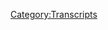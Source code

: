 {{DEFAULTSORT:
    #_TRANSCRIPT_0881:Chatting with Brandi Collins-Dexter
}}{{Transcript
    | title         = [[881: Chatting with Brandi Collins-Dexter]]
    | caption       = [https://knowledgefight.libsyn.com/881-chatting-with-brandi-collins-dexter Listen to this episode on Libsyn]
    | episodeNumber = [[881: Chatting with Brandi Collins-Dexter|881]]
    | length        = 01:37:59
}}

{{MessageBox
    | header     = Warning: Bot Generated Content
    | text       = This transcript was automatically generated by transcription software and likely contains many mistakes and misattributions. Please check the audio for definitive quotes, attribution, and context.
    | image      = N3yvass4myg91.webp
    | imagewidth = 50px
    | id         = warning
}}

{{TranscriptBlock
    | name      = Unknown Speaker
    | timestamp = 00:00:00.000
    | text      = N-n-n-n-n-n-n-n-knowledge fight.
}}

{{TranscriptBlock
    | name      = Unknown Speaker
    | timestamp = 00:00:12.960
    | text      = Dan and Jordan, I am sweating.
}}

{{TranscriptBlock
    | name      = Unknown Speaker
    | timestamp = 00:00:18.399
    | text      = Knowledgefight.com, it's time to pray.
}}

{{TranscriptBlock
    | name      = Unknown Speaker
    | timestamp = 00:00:21.320
    | text      = I have great respect for knowledgefight.
}}

{{TranscriptBlock
    | name      = Unknown Speaker
    | timestamp = 00:00:23.920
    | text      = Knowledgefight.
}}

{{TranscriptBlock
    | name      = Unknown Speaker
    | timestamp = 00:00:24.920
    | text      = I'm sick of them posing as if they're the good guys saying we are the bad guys.
}}

{{TranscriptBlock
    | name      = Unknown Speaker
    | timestamp = 00:00:29.039
    | text      = Knowledgefight.
}}

{{TranscriptBlock
    | name      = Unknown Speaker
    | timestamp = 00:00:30.039
    | text      = Dan and Jordan, Knowledgefight.
}}

{{TranscriptBlock
    | name      = Unknown Speaker
    | timestamp = 00:00:32.039
    | text      = Riddle her, riddle her, riddle her.
}}

{{TranscriptBlock
    | name      = Unknown Speaker
    | timestamp = 00:00:35.039
    | text      = Need, need money.
}}

{{TranscriptBlock
    | name      = Unknown Speaker
    | timestamp = 00:00:37.039
    | text      = Riddle her, riddle her, riddle her.
}}

{{TranscriptBlock
    | name      = Unknown Speaker
    | timestamp = 00:00:39.039
    | text      = Andy and Chansis, Andy and Chansis.
}}

{{TranscriptBlock
    | name      = Unknown Speaker
    | timestamp = 00:00:42.039
    | text      = Stop it.
}}

{{TranscriptBlock
    | name      = Unknown Speaker
    | timestamp = 00:00:43.039
    | text      = Andy and Chansis.
}}

{{TranscriptBlock
    | name      = Unknown Speaker
    | timestamp = 00:00:44.039
    | text      = Andy and Chansis.
}}

{{TranscriptBlock
    | name      = Unknown Speaker
    | timestamp = 00:00:45.039
    | text      = Andy and Chansis.
}}

{{TranscriptBlock
    | name      = Unknown Speaker
    | timestamp = 00:00:46.039
    | text      = It's time to pray.
}}

{{TranscriptBlock
    | name      = Unknown Speaker
    | timestamp = 00:00:47.039
    | text      = Andy and Chansis, you're on the air.
}}

{{TranscriptBlock
    | name      = Unknown Speaker
    | timestamp = 00:00:48.039
    | text      = Thanks for holding.
}}

{{TranscriptBlock
    | name      = Unknown Speaker
    | timestamp = 00:00:49.039
    | text      = Hello Alex, I'm a victim caller.
}}

{{TranscriptBlock
    | name      = Unknown Speaker
    | timestamp = 00:00:50.039
    | text      = I'm a huge fan.
}}

{{TranscriptBlock
    | name      = Unknown Speaker
    | timestamp = 00:00:51.039
    | text      = I love your room.
}}

{{TranscriptBlock
    | name      = Unknown Speaker
    | timestamp = 00:00:53.039
    | text      = Knowledgefight.
}}

{{TranscriptBlock
    | name      = Unknown Speaker
    | timestamp = 00:00:54.039
    | text      = N-n-n-n-n-n-knowledgefight.com.
}}

{{TranscriptBlock
    | name      = Unknown Speaker
    | timestamp = 00:00:55.039
    | text      = I love you.
}}

{{TranscriptBlock
    | name      = Unknown Speaker
    | timestamp = 00:00:56.039
    | text      = I love you.
}}

{{TranscriptBlock
    | name      = Unknown Speaker
    | timestamp = 00:00:57.039
    | text      = I love you.
}}

{{TranscriptBlock
    | name      = Unknown Speaker
    | timestamp = 00:00:58.039
    | text      = I love you.
}}

{{TranscriptBlock
    | name      = Unknown Speaker
    | timestamp = 00:00:59.039
    | text      = I love you.
}}

{{TranscriptBlock
    | name      = Unknown Speaker
    | timestamp = 00:01:00.039
    | text      = Hello everyone.
}}

{{TranscriptBlock
    | name      = Unknown Speaker
    | timestamp = 00:01:01.039
    | text      = Welcome back to Knowledgefight.
}}

{{TranscriptBlock
    | name      = Unknown Speaker
    | timestamp = 00:01:02.039
    | text      = I'm Jordan, unfortunately alone without my co-host today.
}}

{{TranscriptBlock
    | name      = Unknown Speaker
    | timestamp = 00:01:06.239
    | text      = However, I am joined by Brandy Collins-Dexter, the author of Black Skinhead, the host of
}}

{{TranscriptBlock
    | name      = Unknown Speaker
    | timestamp = 00:01:15.760
    | text      = the Bring Receipts podcast, founding director of Color of Change, other incredible accomplishments,
}}

{{TranscriptBlock
    | name      = Unknown Speaker
    | timestamp = 00:01:25.120
    | text      = and I'm a clown.
}}

{{TranscriptBlock
    | name      = Unknown Speaker
    | timestamp = 00:01:26.120
    | text      = So thank you so much for joining us.
}}

{{TranscriptBlock
    | name      = Unknown Speaker
    | timestamp = 00:01:29.079
    | text      = Thank you.
}}

{{TranscriptBlock
    | name      = Unknown Speaker
    | timestamp = 00:01:30.079
    | text      = I am not a founding director.
}}

{{TranscriptBlock
    | name      = Unknown Speaker
    | timestamp = 00:01:31.079
    | text      = I have to say.
}}

{{TranscriptBlock
    | name      = Unknown Speaker
    | timestamp = 00:01:32.079
    | text      = Oh, sorry.
}}

{{TranscriptBlock
    | name      = Unknown Speaker
    | timestamp = 00:01:33.079
    | text      = All good.
}}

{{TranscriptBlock
    | name      = Unknown Speaker
    | timestamp = 00:01:34.079
    | text      = No misinformation.
}}

{{TranscriptBlock
    | name      = Unknown Speaker
    | timestamp = 00:01:35.079
    | text      = But yes, I was senior campaign director and kind of founded our media justice department.
}}

{{TranscriptBlock
    | name      = Unknown Speaker
    | timestamp = 00:01:42.239
    | text      = My mistake.
}}

{{TranscriptBlock
    | name      = Unknown Speaker
    | timestamp = 00:01:43.239
    | text      = All good.
}}

{{TranscriptBlock
    | name      = Unknown Speaker
    | timestamp = 00:01:44.239
    | text      = I apologize for that.
}}

{{TranscriptBlock
    | name      = Unknown Speaker
    | timestamp = 00:01:47.439
    | text      = No worries.
}}

{{TranscriptBlock
    | name      = Unknown Speaker
    | timestamp = 00:01:48.719
    | text      = So the reason that I reached out and the reason that I wanted to talk to you is actually I
}}

{{TranscriptBlock
    | name      = Unknown Speaker
    | timestamp = 00:01:55.040
    | text      = had read Black Skinhead quite some time ago, but I had followed up, I can't remember why,
}}

{{TranscriptBlock
    | name      = Unknown Speaker
    | timestamp = 00:02:02.120
    | text      = but I had followed up on your coverage of COVID disinformation specifically in the black
}}

{{TranscriptBlock
    | name      = Unknown Speaker
    | timestamp = 00:02:09.039
    | text      = community.
}}

{{TranscriptBlock
    | name      = Unknown Speaker
    | timestamp = 00:02:10.039
    | text      = I was hoping that you would be able to better describe the nodes wherein that is best expressed,
}}

{{TranscriptBlock
    | name      = Unknown Speaker
    | timestamp = 00:02:17.680
    | text      = if that makes sense.
}}

{{TranscriptBlock
    | name      = Unknown Speaker
    | timestamp = 00:02:20.680
    | text      = So what do you think is the first major starting point for disinformation?
}}

{{TranscriptBlock
    | name      = Unknown Speaker
    | timestamp = 00:02:30.599
    | text      = So a couple of things, I think there's the different categories.
}}

{{TranscriptBlock
    | name      = Unknown Speaker
    | timestamp = 00:02:34.639
    | text      = So misinformation, unintentionally shared, inaccurate, or out of context information,
}}

{{TranscriptBlock
    | name      = Unknown Speaker
    | timestamp = 00:02:42.199
    | text      = and then there's disinformation, which is intentional creation of campaigns to forward
}}

{{TranscriptBlock
    | name      = Unknown Speaker
    | timestamp = 00:02:48.280
    | text      = a certain narrative.
}}

{{TranscriptBlock
    | name      = Unknown Speaker
    | timestamp = 00:02:50.759
    | text      = And so I think one of the big pieces of this is that I think most people, black and any
}}

{{TranscriptBlock
    | name      = Unknown Speaker
    | timestamp = 00:02:58.319
    | text      = other community, share misinformation at some point.
}}

{{TranscriptBlock
    | name      = Unknown Speaker
    | timestamp = 00:03:01.960
    | text      = I know I've definitely shared misinformation.
}}

{{TranscriptBlock
    | name      = Unknown Speaker
    | timestamp = 00:03:05.520
    | text      = It's really easy to in the kind of information economy we live in, but this idea of disinformation
}}

{{TranscriptBlock
    | name      = Unknown Speaker
    | timestamp = 00:03:11.379
    | text      = and how intentional hostile narratives are planted for often like political brand damage
}}

{{TranscriptBlock
    | name      = Unknown Speaker
    | timestamp = 00:03:20.659
    | text      = or sort of financial ends is something that we see a lot of across different communities.
}}

{{TranscriptBlock
    | name      = Unknown Speaker
    | timestamp = 00:03:27.479
    | text      = I think one of the things that I've been thinking about lately is that because of the way that
}}

{{TranscriptBlock
    | name      = Unknown Speaker
    | timestamp = 00:03:33.199
    | text      = internet research studies, which is a lot of what I do, is often disconnected from community
}}

{{TranscriptBlock
    | name      = Unknown Speaker
    | timestamp = 00:03:40.560
    | text      = based research and organizing, we actually don't have a lot of data on how disinformation
}}

{{TranscriptBlock
    | name      = Unknown Speaker
    | timestamp = 00:03:47.520
    | text      = may drive political activity per se.
}}

{{TranscriptBlock
    | name      = Unknown Speaker
    | timestamp = 00:03:51.439
    | text      = And so we've got like a lot of correlations and not necessarily causation, but one of
}}

{{TranscriptBlock
    | name      = Unknown Speaker
    | timestamp = 00:03:57.360
    | text      = the things with the canary in the coal mine report, which was looking at the early days
}}

{{TranscriptBlock
    | name      = Unknown Speaker
    | timestamp = 00:04:04.599
    | text      = of missing and disinformation around COVID, I at that time was working at Color of Change,
}}

{{TranscriptBlock
    | name      = Unknown Speaker
    | timestamp = 00:04:11.919
    | text      = which is a racial justice advocacy organization.
}}

{{TranscriptBlock
    | name      = Unknown Speaker
    | timestamp = 00:04:14.419
    | text      = And we had been in a lot of conversations with tech companies around disinformation
}}

{{TranscriptBlock
    | name      = Unknown Speaker
    | timestamp = 00:04:19.000
    | text      = online.
}}

{{TranscriptBlock
    | name      = Unknown Speaker
    | timestamp = 00:04:20.259
    | text      = And I started to notice that there were these narratives popping up that black people couldn't
}}

{{TranscriptBlock
    | name      = Unknown Speaker
    | timestamp = 00:04:26.839
    | text      = get COVID.
}}

{{TranscriptBlock
    | name      = Unknown Speaker
    | timestamp = 00:04:28.720
    | text      = And the initial different categories that we saw were, one example was that COVID comes
}}

{{TranscriptBlock
    | name      = Unknown Speaker
    | timestamp = 00:04:38.519
    | text      = from 5G.
}}

{{TranscriptBlock
    | name      = Unknown Speaker
    | timestamp = 00:04:39.519
    | text      = And because black people don't have a lot of 5G in our communities, we weren't susceptible
}}

{{TranscriptBlock
    | name      = Unknown Speaker
    | timestamp = 00:04:45.199
    | text      = that, melanin kept black people protected, all sorts of stuff around Bill Gates conspiracism.
}}

{{TranscriptBlock
    | name      = Unknown Speaker
    | timestamp = 00:04:55.639
    | text      = And so we actually documented some of this at Color of Change and sent it to Twitter.
}}

{{TranscriptBlock
    | name      = Unknown Speaker
    | timestamp = 00:05:01.240
    | text      = And this was like February of 2020 about, and they didn't take any action to deal with
}}

{{TranscriptBlock
    | name      = Unknown Speaker
    | timestamp = 00:05:08.199
    | text      = anything online.
}}

{{TranscriptBlock
    | name      = Unknown Speaker
    | timestamp = 00:05:09.319
    | text      = They said that they didn't see it was a problem.
}}

{{TranscriptBlock
    | name      = Unknown Speaker
    | timestamp = 00:05:11.040
    | text      = Well, that's gotten better now.
}}

{{TranscriptBlock
    | name      = Unknown Speaker
    | timestamp = 00:05:12.959
    | text      = Yeah.
}}

{{TranscriptBlock
    | name      = Unknown Speaker
    | timestamp = 00:05:13.959
    | text      = Shocking, right?
}}

{{TranscriptBlock
    | name      = Unknown Speaker
    | timestamp = 00:05:14.959
    | text      = Yeah, yeah, yeah, yeah, yeah.
}}

{{TranscriptBlock
    | name      = Unknown Speaker
    | timestamp = 00:05:15.959
    | text      = And I think to me, like, so I started this report because one, I wanted to document this
}}

{{TranscriptBlock
    | name      = Unknown Speaker
    | timestamp = 00:05:20.060
    | text      = because we knew that that was not true.
}}

{{TranscriptBlock
    | name      = Unknown Speaker
    | timestamp = 00:05:22.680
    | text      = And that was a really dangerous narrative that was putting people in danger and that
}}

{{TranscriptBlock
    | name      = Unknown Speaker
    | timestamp = 00:05:26.759
    | text      = black people have certain amount of disproportionate pre-existing conditions that actually make
}}

{{TranscriptBlock
    | name      = Unknown Speaker
    | timestamp = 00:05:31.519
    | text      = us more susceptible.
}}

{{TranscriptBlock
    | name      = Unknown Speaker
    | timestamp = 00:05:33.360
    | text      = And one of the layers that I uncovered around that was a story around media failures, essentially,
}}

{{TranscriptBlock
    | name      = Unknown Speaker
    | timestamp = 00:05:41.639
    | text      = and that the gap in story is what allows conspiracism to fill it.
}}

{{TranscriptBlock
    | name      = Unknown Speaker
    | timestamp = 00:05:46.199
    | text      = And so in the early days of reporting of COVID, there wasn't many articles that were talking
}}

{{TranscriptBlock
    | name      = Unknown Speaker
    | timestamp = 00:05:53.439
    | text      = about the race of people or even placing them in neighborhoods.
}}

{{TranscriptBlock
    | name      = Unknown Speaker
    | timestamp = 00:05:57.240
    | text      = And so what we found out later is that actually a lot of the early deaths in the US were black
}}

{{TranscriptBlock
    | name      = Unknown Speaker
    | timestamp = 00:06:02.399
    | text      = people, but it wasn't, those numbers weren't being like reported.
}}

{{TranscriptBlock
    | name      = Unknown Speaker
    | timestamp = 00:06:06.399
    | text      = And because of the lack of black owned and controlled media within communities, a newspaper
}}

{{TranscriptBlock
    | name      = Unknown Speaker
    | timestamp = 00:06:11.220
    | text      = like maybe Chicago Defender back in the day that would have been doing that work, they're
}}

{{TranscriptBlock
    | name      = Unknown Speaker
    | timestamp = 00:06:15.240
    | text      = not able to do that same work anymore.
}}

{{TranscriptBlock
    | name      = Unknown Speaker
    | timestamp = 00:06:17.759
    | text      = So people were going online for information and it was spreading really rapidly and you
}}

{{TranscriptBlock
    | name      = Unknown Speaker
    | timestamp = 00:06:22.720
    | text      = had like really public figures that were putting out, you know, in some cases misinformation
}}

{{TranscriptBlock
    | name      = Unknown Speaker
    | timestamp = 00:06:28.740
    | text      = and in some cases with folks like Candace Owens, what I believe was intentional disinformation.
}}

{{TranscriptBlock
    | name      = Unknown Speaker
    | timestamp = 00:06:34.079
    | text      = And so that's how we wanted to kind of like talk about that space.
}}

{{TranscriptBlock
    | name      = Unknown Speaker
    | timestamp = 00:06:37.819
    | text      = And so for me, when I think about what happens with black communities is that oftentimes
}}

{{TranscriptBlock
    | name      = Unknown Speaker
    | timestamp = 00:06:46.319
    | text      = our stories are not told holistically and certain like mainstream media outlets, we're
}}

{{TranscriptBlock
    | name      = Unknown Speaker
    | timestamp = 00:06:51.759
    | text      = losing local owned and controlled newspapers, which is happening across the board across
}}

{{TranscriptBlock
    | name      = Unknown Speaker
    | timestamp = 00:06:55.800
    | text      = different groups, right?
}}

{{TranscriptBlock
    | name      = Unknown Speaker
    | timestamp = 00:06:57.879
    | text      = And because that gap is there, people are choosing different like broadcasters and spaces
}}

{{TranscriptBlock
    | name      = Unknown Speaker
    | timestamp = 00:07:05.480
    | text      = to go to collect information.
}}

{{TranscriptBlock
    | name      = Unknown Speaker
    | timestamp = 00:07:08.720
    | text      = And that's where you see a lot of disinformation spread.
}}

{{TranscriptBlock
    | name      = Unknown Speaker
    | timestamp = 00:07:10.800
    | text      = And so now it's part of what we saw was like a flip from black people can't get COVID to,
}}

{{TranscriptBlock
    | name      = Unknown Speaker
    | timestamp = 00:07:16.920
    | text      = you know, conspiracism around black genocide and that black people were being, you know,
}}

{{TranscriptBlock
    | name      = Unknown Speaker
    | timestamp = 00:07:21.680
    | text      = targeted as kind of race specific bioweapon, if you will, yes, yes, yes, yeah.
}}

{{TranscriptBlock
    | name      = Unknown Speaker
    | timestamp = 00:07:27.120
    | text      = Or you see, you know, kind of in political discourse, a lot of stuff around like, you know, how black
}}

{{TranscriptBlock
    | name      = Unknown Speaker
    | timestamp = 00:07:35.920
    | text      = genocide is happening in all these different ways through different political figures.
}}

{{TranscriptBlock
    | name      = Unknown Speaker
    | timestamp = 00:07:39.379
    | text      = And I want to say this, too, like one, I love conspiracies, first of all, so let me start
}}

{{TranscriptBlock
    | name      = Unknown Speaker
    | timestamp = 00:07:43.959
    | text      = there.
}}

{{TranscriptBlock
    | name      = Unknown Speaker
    | timestamp = 00:07:44.959
    | text      = But also, I when I think of conspiracies, I think of them as some ways an untold story
}}

{{TranscriptBlock
    | name      = Unknown Speaker
    | timestamp = 00:07:50.800
    | text      = or an unproven story.
}}

{{TranscriptBlock
    | name      = Unknown Speaker
    | timestamp = 00:07:52.160
    | text      = And so in some instances, I think that there are things that have a kernel of truth to
}}

{{TranscriptBlock
    | name      = Unknown Speaker
    | timestamp = 00:07:58.279
    | text      = them, but they haven't been legitimized.
}}

{{TranscriptBlock
    | name      = Unknown Speaker
    | timestamp = 00:08:00.079
    | text      = And in some cases, we're just talking like batshit, crazy things, right?
}}

{{TranscriptBlock
    | name      = Unknown Speaker
    | timestamp = 00:08:04.600
    | text      = And so like, how do you parse through that?
}}

{{TranscriptBlock
    | name      = Unknown Speaker
    | timestamp = 00:08:06.939
    | text      = And then how communities are taking that in?
}}

{{TranscriptBlock
    | name      = Unknown Speaker
    | timestamp = 00:08:09.000
    | text      = And then how they're responding either politically in, you know, public safety mechanisms in
}}

{{TranscriptBlock
    | name      = Unknown Speaker
    | timestamp = 00:08:13.379
    | text      = all of these other ways.
}}

{{TranscriptBlock
    | name      = Unknown Speaker
    | timestamp = 00:08:14.439
    | text      = And so that's a lot of the work that I that I think about and I do.
}}

{{TranscriptBlock
    | name      = Unknown Speaker
    | timestamp = 00:08:17.759
    | text      = Right, right.
}}

{{TranscriptBlock
    | name      = Unknown Speaker
    | timestamp = 00:08:18.759
    | text      = Well, and I wanted to I mean, the the thing that I followed up on or I want to follow
}}

{{TranscriptBlock
    | name      = Unknown Speaker
    | timestamp = 00:08:24.040
    | text      = up on with that is I've spoken to many disinformation experts and researchers, people who've gone
}}

{{TranscriptBlock
    | name      = Unknown Speaker
    | timestamp = 00:08:30.720
    | text      = undercover and all of those things.
}}

{{TranscriptBlock
    | name      = Unknown Speaker
    | timestamp = 00:08:33.440
    | text      = And the under arcing theme, I say under on purpose, is that kind of goes unspoken, is
}}

{{TranscriptBlock
    | name      = Unknown Speaker
    | timestamp = 00:08:42.279
    | text      = that most of these conspiracy theories that are spread do have a kernel of truth.
}}

{{TranscriptBlock
    | name      = Unknown Speaker
    | timestamp = 00:08:49.639
    | text      = Yes.
}}

{{TranscriptBlock
    | name      = Unknown Speaker
    | timestamp = 00:08:50.639
    | text      = And in general, in general, that kernel of truth comes down to something the United States
}}

{{TranscriptBlock
    | name      = Unknown Speaker
    | timestamp = 00:08:56.960
    | text      = government did to black people.
}}

{{TranscriptBlock
    | name      = Unknown Speaker
    | timestamp = 00:08:58.720
    | text      = Yes.
}}

{{TranscriptBlock
    | name      = Unknown Speaker
    | timestamp = 00:08:59.720
    | text      = And so and so what I found and I still find so I suppose compelling and obviously is the
}}

{{TranscriptBlock
    | name      = Unknown Speaker
    | timestamp = 00:09:07.200
    | text      = largest challenge is that with other conspiracy theories, you know, if you're talking to somebody,
}}

{{TranscriptBlock
    | name      = Unknown Speaker
    | timestamp = 00:09:13.039
    | text      = you can say, oh, that's ridiculous.
}}

{{TranscriptBlock
    | name      = Unknown Speaker
    | timestamp = 00:09:15.600
    | text      = They don't do that.
}}

{{TranscriptBlock
    | name      = Unknown Speaker
    | timestamp = 00:09:17.159
    | text      = But for a lot of black people, you have to say they don't do that anymore.
}}

{{TranscriptBlock
    | name      = Unknown Speaker
    | timestamp = 00:09:22.720
    | text      = Right.
}}

{{TranscriptBlock
    | name      = Unknown Speaker
    | timestamp = 00:09:24.559
    | text      = So that's a unique challenge in terms of fighting disinformation.
}}

{{TranscriptBlock
    | name      = Unknown Speaker
    | timestamp = 00:09:28.399
    | text      = Right.
}}

{{TranscriptBlock
    | name      = Unknown Speaker
    | timestamp = 00:09:29.399
    | text      = Yeah.
}}

{{TranscriptBlock
    | name      = Unknown Speaker
    | timestamp = 00:09:30.399
    | text      = No, for sure.
}}

{{TranscriptBlock
    | name      = Unknown Speaker
    | timestamp = 00:09:31.399
    | text      = I mean, I think so.
}}

{{TranscriptBlock
    | name      = Unknown Speaker
    | timestamp = 00:09:32.399
    | text      = The data is mixed on black people and belief in conspiracism.
}}

{{TranscriptBlock
    | name      = Unknown Speaker
    | timestamp = 00:09:35.960
    | text      = And oddly, most of the research that I found that's really delved into this in a meaningful
}}

{{TranscriptBlock
    | name      = Unknown Speaker
    | timestamp = 00:09:40.399
    | text      = way comes from the 80s and 90s, which I think is interesting in and of itself.
}}

{{TranscriptBlock
    | name      = Unknown Speaker
    | timestamp = 00:09:44.840
    | text      = But there there there's been a couple of research findings that have suggested at times that
}}

{{TranscriptBlock
    | name      = Unknown Speaker
    | timestamp = 00:09:49.759
    | text      = people that are that black people that are, you know, more educated and more politically
}}

{{TranscriptBlock
    | name      = Unknown Speaker
    | timestamp = 00:09:54.679
    | text      = connected are actually kind of more inclined to believe certain political theories.
}}

{{TranscriptBlock
    | name      = Unknown Speaker
    | timestamp = 00:10:00.960
    | text      = And again, that's like one or two studies.
}}

{{TranscriptBlock
    | name      = Unknown Speaker
    | timestamp = 00:10:02.919
    | text      = That's not full thing.
}}

{{TranscriptBlock
    | name      = Unknown Speaker
    | timestamp = 00:10:03.919
    | text      = But I definitely put myself into the category.
}}

{{TranscriptBlock
    | name      = Unknown Speaker
    | timestamp = 00:10:06.360
    | text      = It's like, when you know, kind of the shit that government has done, you know, it makes
}}

{{TranscriptBlock
    | name      = Unknown Speaker
    | timestamp = 00:10:12.700
    | text      = it a lot easier to believe certain things.
}}

{{TranscriptBlock
    | name      = Unknown Speaker
    | timestamp = 00:10:15.360
    | text      = Now, what does believing it actually mean?
}}

{{TranscriptBlock
    | name      = Unknown Speaker
    | timestamp = 00:10:18.639
    | text      = And how does that destabilize institutions and what is like institutional responses?
}}

{{TranscriptBlock
    | name      = Unknown Speaker
    | timestamp = 00:10:24.600
    | text      = I think that's kind of the trouble point.
}}

{{TranscriptBlock
    | name      = Unknown Speaker
    | timestamp = 00:10:26.480
    | text      = And I think in the field of disinformation, part of what I think some of the failures
}}

{{TranscriptBlock
    | name      = Unknown Speaker
    | timestamp = 00:10:30.320
    | text      = have been is that it becomes a conversation solely about the attack or the information
}}

{{TranscriptBlock
    | name      = Unknown Speaker
    | timestamp = 00:10:35.039
    | text      = itself and not the ways in which government or certain institutions have failed communities.
}}

{{TranscriptBlock
    | name      = Unknown Speaker
    | timestamp = 00:10:40.700
    | text      = So going back to the covid example, one of the early things that was being said was that
}}

{{TranscriptBlock
    | name      = Unknown Speaker
    | timestamp = 00:10:44.919
    | text      = black people were under vaccinated because they didn't trust getting vaccinated because
}}

{{TranscriptBlock
    | name      = Unknown Speaker
    | timestamp = 00:10:49.879
    | text      = of things that had happened, like the Tuskegee Air, sorry, not Tuskegee Air experiment, but
}}

{{TranscriptBlock
    | name      = Unknown Speaker
    | timestamp = 00:10:56.879
    | text      = you know, the Tuskegee.
}}

{{TranscriptBlock
    | name      = Unknown Speaker
    | timestamp = 00:10:57.879
    | text      = Yeah, when they shot them up in planes to the moon and nobody documented that black
}}

{{TranscriptBlock
    | name      = Unknown Speaker
    | timestamp = 00:11:04.559
    | text      = people were the first ones on the moon, didn't you know, but that's why they had to fake
}}

{{TranscriptBlock
    | name      = Unknown Speaker
    | timestamp = 00:11:09.639
    | text      = it later.
}}

{{TranscriptBlock
    | name      = Unknown Speaker
    | timestamp = 00:11:10.639
    | text      = Right.
}}

{{TranscriptBlock
    | name      = Unknown Speaker
    | timestamp = 00:11:11.639
    | text      = Right.
}}

{{TranscriptBlock
    | name      = Unknown Speaker
    | timestamp = 00:11:12.639
    | text      = Right.
}}

{{TranscriptBlock
    | name      = Unknown Speaker
    | timestamp = 00:11:13.639
    | text      = Right.
}}

{{TranscriptBlock
    | name      = Unknown Speaker
    | timestamp = 00:11:14.639
    | text      = People get there first.
}}

{{TranscriptBlock
    | name      = Unknown Speaker
    | timestamp = 00:11:15.639
    | text      = You know, you got to have that.
}}

{{TranscriptBlock
    | name      = Unknown Speaker
    | timestamp = 00:11:16.639
    | text      = But like for example, in Chicago, one of the things that was kind of discovered is a lot
}}

{{TranscriptBlock
    | name      = Unknown Speaker
    | timestamp = 00:11:20.159
    | text      = of the early vaccination sites weren't even on the south or west side or in black communities,
}}

{{TranscriptBlock
    | name      = Unknown Speaker
    | timestamp = 00:11:25.000
    | text      = or they were kind of only open during the day where working people didn't have a chance
}}

{{TranscriptBlock
    | name      = Unknown Speaker
    | timestamp = 00:11:28.440
    | text      = to go there or people weren't getting that information.
}}

{{TranscriptBlock
    | name      = Unknown Speaker
    | timestamp = 00:11:32.360
    | text      = And a lot of people, one of the things that we kind of saw was like next door would post
}}

{{TranscriptBlock
    | name      = Unknown Speaker
    | timestamp = 00:11:36.360
    | text      = up, Hey, you can get vaccinated here.
}}

{{TranscriptBlock
    | name      = Unknown Speaker
    | timestamp = 00:11:38.559
    | text      = And then people that were on next door typically like sort of middle-class urbanites would
}}

{{TranscriptBlock
    | name      = Unknown Speaker
    | timestamp = 00:11:43.320
    | text      = then go rush to those sites and get shots.
}}

{{TranscriptBlock
    | name      = Unknown Speaker
    | timestamp = 00:11:46.120
    | text      = And so there were a lot of practical reasons why people weren't getting vaccinated other
}}

{{TranscriptBlock
    | name      = Unknown Speaker
    | timestamp = 00:11:49.960
    | text      = than just not trusting the shot.
}}

{{TranscriptBlock
    | name      = Unknown Speaker
    | timestamp = 00:11:52.460
    | text      = And when you don't tell that part of the story or confront that part of the story of government
}}

{{TranscriptBlock
    | name      = Unknown Speaker
    | timestamp = 00:11:56.320
    | text      = failure and some of the actions of mayor Lightfoot at that time, then it leaves people almost
}}

{{TranscriptBlock
    | name      = Unknown Speaker
    | timestamp = 00:12:03.240
    | text      = like gaslit in a way about, and more, and then even more inclined to give into this
}}

{{TranscriptBlock
    | name      = Unknown Speaker
    | timestamp = 00:12:07.879
    | text      = sort of like conspiratorial mindset.
}}

{{TranscriptBlock
    | name      = Unknown Speaker
    | timestamp = 00:12:10.000
    | text      = Right.
}}

{{TranscriptBlock
    | name      = Unknown Speaker
    | timestamp = 00:12:11.000
    | text      = Right.
}}

{{TranscriptBlock
    | name      = Unknown Speaker
    | timestamp = 00:12:12.000
    | text      = It's, it's the twin truths of this conspiracy isn't true.
}}

{{TranscriptBlock
    | name      = Unknown Speaker
    | timestamp = 00:12:15.360
    | text      = This conspiracy is true.
}}

{{TranscriptBlock
    | name      = Unknown Speaker
    | timestamp = 00:12:17.240
    | text      = Yes.
}}

{{TranscriptBlock
    | name      = Unknown Speaker
    | timestamp = 00:12:18.240
    | text      = Yes.
}}

{{TranscriptBlock
    | name      = Unknown Speaker
    | timestamp = 00:12:19.240
    | text      = You can't, listen, you can trust the government, but you can't trust the government.
}}

{{TranscriptBlock
    | name      = Unknown Speaker
    | timestamp = 00:12:22.440
    | text      = Yes.
}}

{{TranscriptBlock
    | name      = Unknown Speaker
    | timestamp = 00:12:23.440
    | text      = Yes.
}}

{{TranscriptBlock
    | name      = Unknown Speaker
    | timestamp = 00:12:24.440
    | text      = Yes.
}}

{{TranscriptBlock
    | name      = Unknown Speaker
    | timestamp = 00:12:25.440
    | text      = Or like this thing happened, but maybe why it happened is not because there's like, you
}}

{{TranscriptBlock
    | name      = Unknown Speaker
    | timestamp = 00:12:32.360
    | text      = know, lizards, you know, crawling the earth, maybe there's a reason for it.
}}

{{TranscriptBlock
    | name      = Unknown Speaker
    | timestamp = 00:12:38.259
    | text      = So yeah.
}}

{{TranscriptBlock
    | name      = Unknown Speaker
    | timestamp = 00:12:39.320
    | text      = And that kind of gets again to a deeper, a deeper layer of, well, the narrative that
}}

{{TranscriptBlock
    | name      = Unknown Speaker
    | timestamp = 00:12:49.000
    | text      = is built up around not getting vaccinated being because of distrust, which is also somewhat
}}

{{TranscriptBlock
    | name      = Unknown Speaker
    | timestamp = 00:12:55.840
    | text      = infantilizing.
}}

{{TranscriptBlock
    | name      = Unknown Speaker
    | timestamp = 00:12:56.840
    | text      = They can't get over, you know, there's definitely a ton of, they can't blank about that.
}}

{{TranscriptBlock
    | name      = Unknown Speaker
    | timestamp = 00:13:07.519
    | text      = Is that that helps overlay the fact that it is the economic injustice that leads to the
}}

{{TranscriptBlock
    | name      = Unknown Speaker
    | timestamp = 00:13:14.299
    | text      = very distrust that continues the cycle that then they create again, you know?
}}

{{TranscriptBlock
    | name      = Unknown Speaker
    | timestamp = 00:13:20.120
    | text      = Yeah.
}}

{{TranscriptBlock
    | name      = Unknown Speaker
    | timestamp = 00:13:21.120
    | text      = I mean, often economic distrust also kind of like bread and butter racism, like not
}}

{{TranscriptBlock
    | name      = Unknown Speaker
    | timestamp = 00:13:26.500
    | text      = directly related, but I think there was a recent report that came out that was talking
}}

{{TranscriptBlock
    | name      = Unknown Speaker
    | timestamp = 00:13:31.500
    | text      = about still with mortgages and who's given you know, access to certain loans at a favorable
}}

{{TranscriptBlock
    | name      = Unknown Speaker
    | timestamp = 00:13:38.860
    | text      = rate still breaks down along race lines, but not necessarily class lines.
}}

{{TranscriptBlock
    | name      = Unknown Speaker
    | timestamp = 00:13:44.899
    | text      = So black people that make more money are still less likely to get sort of like favorable
}}

{{TranscriptBlock
    | name      = Unknown Speaker
    | timestamp = 00:13:49.519
    | text      = loans for housing.
}}

{{TranscriptBlock
    | name      = Unknown Speaker
    | timestamp = 00:13:50.519
    | text      = The Navy federal thing.
}}

{{TranscriptBlock
    | name      = Unknown Speaker
    | timestamp = 00:13:51.519
    | text      = Yeah, yeah, yeah, yeah.
}}

{{TranscriptBlock
    | name      = Unknown Speaker
    | timestamp = 00:13:52.519
    | text      = That made me want to start fires.
}}

{{TranscriptBlock
    | name      = Unknown Speaker
    | timestamp = 00:13:55.960
    | text      = I wanted to start fires.
}}

{{TranscriptBlock
    | name      = Unknown Speaker
    | timestamp = 00:13:56.960
    | text      = How do you not start fires after reading that, right?
}}

{{TranscriptBlock
    | name      = Unknown Speaker
    | timestamp = 00:14:00.399
    | text      = It's kind of like, it's, it's like, it's, it's sort of mind numbing sometimes.
}}

{{TranscriptBlock
    | name      = Unknown Speaker
    | timestamp = 00:14:04.639
    | text      = And that's, that's why it's like so important to have, you know, media spaces, alternative
}}

{{TranscriptBlock
    | name      = Unknown Speaker
    | timestamp = 00:14:11.080
    | text      = media places where people can like not just make sense of what's happening around them,
}}

{{TranscriptBlock
    | name      = Unknown Speaker
    | timestamp = 00:14:15.879
    | text      = but you know, kind of build an agenda or power to, to counter some of these systemic inequities.
}}

{{TranscriptBlock
    | name      = Unknown Speaker
    | timestamp = 00:14:21.940
    | text      = But it's hard to like not do the work to fix the systems and then just be like, oh, but
}}

{{TranscriptBlock
    | name      = Unknown Speaker
    | timestamp = 00:14:26.840
    | text      = we're going to pour like millions of dollars into studying disinformation and then finger
}}

{{TranscriptBlock
    | name      = Unknown Speaker
    | timestamp = 00:14:31.559
    | text      = wave at people based on, you know, perceptions around, the perceptions of an increase in
}}

{{TranscriptBlock
    | name      = Unknown Speaker
    | timestamp = 00:14:37.519
    | text      = like a black male conservatism and saying that it's because of the disinformation and
}}

{{TranscriptBlock
    | name      = Unknown Speaker
    | timestamp = 00:14:42.200
    | text      = not because of maybe some other underlying frustrations.
}}

{{TranscriptBlock
    | name      = Unknown Speaker
    | timestamp = 00:14:45.840
    | text      = That is a great, great transition into your book.
}}

{{TranscriptBlock
    | name      = Unknown Speaker
    | timestamp = 00:14:49.639
    | text      = See how I did that?
}}

{{TranscriptBlock
    | name      = Unknown Speaker
    | timestamp = 00:14:50.960
    | text      = I don't know if it gets much better than that.
}}

{{TranscriptBlock
    | name      = Unknown Speaker
    | timestamp = 00:14:53.960
    | text      = That's pretty fucking solid.
}}

{{TranscriptBlock
    | name      = Unknown Speaker
    | timestamp = 00:14:56.139
    | text      = So Black Skinhead is the title of your book taken from the track, what?
}}

{{TranscriptBlock
    | name      = Unknown Speaker
    | timestamp = 00:15:03.120
    | text      = Track four?
}}

{{TranscriptBlock
    | name      = Unknown Speaker
    | timestamp = 00:15:04.120
    | text      = Ooh, are you that good?
}}

{{TranscriptBlock
    | name      = Unknown Speaker
    | timestamp = 00:15:06.120
    | text      = Yeah.
}}

{{TranscriptBlock
    | name      = Unknown Speaker
    | timestamp = 00:15:07.120
    | text      = I want to say, I want to say it might have been track four.
}}

{{TranscriptBlock
    | name      = Unknown Speaker
    | timestamp = 00:15:09.759
    | text      = I could be wrong.
}}

{{TranscriptBlock
    | name      = Unknown Speaker
    | timestamp = 00:15:10.759
    | text      = Yes, maybe.
}}

{{TranscriptBlock
    | name      = Unknown Speaker
    | timestamp = 00:15:11.759
    | text      = Yeah.
}}

{{TranscriptBlock
    | name      = Unknown Speaker
    | timestamp = 00:15:12.759
    | text      = Yeah.
}}

{{TranscriptBlock
    | name      = Unknown Speaker
    | timestamp = 00:15:13.759
    | text      = Yeah.
}}

{{TranscriptBlock
    | name      = Unknown Speaker
    | timestamp = 00:15:14.759
    | text      = Could you, well, in the book, which was written in 2021, I assume the definition of Black
}}

{{TranscriptBlock
    | name      = Unknown Speaker
    | timestamp = 00:15:21.480
    | text      = Skinhead was written in 2021.
}}

{{TranscriptBlock
    | name      = Unknown Speaker
    | timestamp = 00:15:24.080
    | text      = It was actually written before that.
}}

{{TranscriptBlock
    | name      = Unknown Speaker
    | timestamp = 00:15:25.200
    | text      = It was actually, I started doing the research for what became Black Skinhead in 2019 and
}}

{{TranscriptBlock
    | name      = Unknown Speaker
    | timestamp = 00:15:29.879
    | text      = it was right around the time I'd already been studying online black political discourse
}}

{{TranscriptBlock
    | name      = Unknown Speaker
    | timestamp = 00:15:34.519
    | text      = had already seen some of the stuff with Kanye, obviously, but I think it was right around
}}

{{TranscriptBlock
    | name      = Unknown Speaker
    | timestamp = 00:15:37.600
    | text      = the time that he did the visit to the White House with Trump and try to make sense of
}}

{{TranscriptBlock
    | name      = Unknown Speaker
    | timestamp = 00:15:42.879
    | text      = some of that.
}}

{{TranscriptBlock
    | name      = Unknown Speaker
    | timestamp = 00:15:43.879
    | text      = And I was thinking about this and I was listening to, I don't know, a lot of his music for whatever
}}

{{TranscriptBlock
    | name      = Unknown Speaker
    | timestamp = 00:15:47.840
    | text      = reason and Black Skinhead just kept coming to me as a perfect concept to just to define
}}

{{TranscriptBlock
    | name      = Unknown Speaker
    | timestamp = 00:15:53.379
    | text      = some of the phenomenon.
}}

{{TranscriptBlock
    | name      = Unknown Speaker
    | timestamp = 00:15:54.379
    | text      = And so a lot of the book was actually written itself in mid 2020 through like 2021 and then
}}

{{TranscriptBlock
    | name      = Unknown Speaker
    | timestamp = 00:16:03.679
    | text      = got released and came into print in 2022.
}}

{{TranscriptBlock
    | name      = Unknown Speaker
    | timestamp = 00:16:06.960
    | text      = And the same week the book dropped was when Kanye did the White Lives Matters fashion
}}

{{TranscriptBlock
    | name      = Unknown Speaker
    | timestamp = 00:16:10.639
    | text      = show.
}}

{{TranscriptBlock
    | name      = Unknown Speaker
    | timestamp = 00:16:11.639
    | text      = So I was like, oh, cool.
}}

{{TranscriptBlock
    | name      = Unknown Speaker
    | timestamp = 00:16:12.639
    | text      = That's dope.
}}

{{TranscriptBlock
    | name      = Unknown Speaker
    | timestamp = 00:16:13.639
    | text      = Well, that's, that's what I was wondering, has your definition and your relationship
}}

{{TranscriptBlock
    | name      = Unknown Speaker
    | timestamp = 00:16:18.240
    | text      = to the words Black Skinhead changed?
}}

{{TranscriptBlock
    | name      = Unknown Speaker
    | timestamp = 00:16:22.080
    | text      = No.
}}

{{TranscriptBlock
    | name      = Unknown Speaker
    | timestamp = 00:16:23.080
    | text      = I think in a lot of ways it's actually been reinforced, reinforced.
}}

{{TranscriptBlock
    | name      = Unknown Speaker
    | timestamp = 00:16:29.080
    | text      = And so like when, when I use the definition of a black skinhead or, you know, what I'm
}}

{{TranscriptBlock
    | name      = Unknown Speaker
    | timestamp = 00:16:36.759
    | text      = talking about is a certain amount of like political homelessness and isolation that
}}

{{TranscriptBlock
    | name      = Unknown Speaker
    | timestamp = 00:16:41.820
    | text      = brings together, maybe is a strange bedfellows around the idea of grievance and often with
}}

{{TranscriptBlock
    | name      = Unknown Speaker
    | timestamp = 00:16:48.039
    | text      = a sort of underpinning of economic loss.
}}

{{TranscriptBlock
    | name      = Unknown Speaker
    | timestamp = 00:16:52.379
    | text      = And so when you don't have those spaces to go to, to make sense of what you're seeing
}}

{{TranscriptBlock
    | name      = Unknown Speaker
    | timestamp = 00:16:57.000
    | text      = or even be confronted on some of the things that you're seeing and you're kind of just
}}

{{TranscriptBlock
    | name      = Unknown Speaker
    | timestamp = 00:17:00.440
    | text      = like left out there where you go.
}}

{{TranscriptBlock
    | name      = Unknown Speaker
    | timestamp = 00:17:02.480
    | text      = And so Kanye to me in a lot of ways is like a quintessential black skinhead because I
}}

{{TranscriptBlock
    | name      = Unknown Speaker
    | timestamp = 00:17:07.740
    | text      = think he is somebody that operates in a lot of like political and community isolation.
}}

{{TranscriptBlock
    | name      = Unknown Speaker
    | timestamp = 00:17:14.599
    | text      = And you can tell that by the way in which some of his ideas have developed and redeveloped
}}

{{TranscriptBlock
    | name      = Unknown Speaker
    | timestamp = 00:17:20.519
    | text      = and who has become like his community or his people with folks like Nick Fuentes and Milo
}}

{{TranscriptBlock
    | name      = Unknown Speaker
    | timestamp = 00:17:25.440
    | text      = and Candace Owens and others.
}}

{{TranscriptBlock
    | name      = Unknown Speaker
    | timestamp = 00:17:28.480
    | text      = And so that, that idea, like it's not one that's, that definition is not one that's
}}

{{TranscriptBlock
    | name      = Unknown Speaker
    | timestamp = 00:17:32.920
    | text      = meant to describe black conservatives per se.
}}

{{TranscriptBlock
    | name      = Unknown Speaker
    | timestamp = 00:17:35.720
    | text      = Like there's a lot of like black conservatives and even MAGA people that I interviewed that
}}

{{TranscriptBlock
    | name      = Unknown Speaker
    | timestamp = 00:17:40.039
    | text      = I wouldn't define as black skinheads.
}}

{{TranscriptBlock
    | name      = Unknown Speaker
    | timestamp = 00:17:41.880
    | text      = And there's a lot of leftists that I would define and even myself included.
}}

{{TranscriptBlock
    | name      = Unknown Speaker
    | timestamp = 00:17:46.200
    | text      = I think that I have a certain amount of at times a feeling of political homelessness,
}}

{{TranscriptBlock
    | name      = Unknown Speaker
    | timestamp = 00:17:51.880
    | text      = but it's like, what is the kind of late stage version of that when you, when you're almost
}}

{{TranscriptBlock
    | name      = Unknown Speaker
    | timestamp = 00:17:56.960
    | text      = to the point where you can't be brought back.
}}

{{TranscriptBlock
    | name      = Unknown Speaker
    | timestamp = 00:17:58.759
    | text      = And I think everything that happened the week, months and years following the release of
}}

{{TranscriptBlock
    | name      = Unknown Speaker
    | timestamp = 00:18:06.240
    | text      = the book to me reinforces what that means.
}}

{{TranscriptBlock
    | name      = Unknown Speaker
    | timestamp = 00:18:11.559
    | text      = And I think to me it would be, I love talking about Kanye, I want to talk about Kanye, but
}}

{{TranscriptBlock
    | name      = Unknown Speaker
    | timestamp = 00:18:16.039
    | text      = I think in a lot of ways the book is using Kanye as an example, but I think every day
}}

{{TranscriptBlock
    | name      = Unknown Speaker
    | timestamp = 00:18:20.240
    | text      = we see a lot of people that feel disillusioned, a political homelessness and are looking for
}}

{{TranscriptBlock
    | name      = Unknown Speaker
    | timestamp = 00:18:25.400
    | text      = something and are being anchored to grievance.
}}

{{TranscriptBlock
    | name      = Unknown Speaker
    | timestamp = 00:18:27.680
    | text      = And you see that playing out in a number of ways, whether that's like rise in school shootings
}}

{{TranscriptBlock
    | name      = Unknown Speaker
    | timestamp = 00:18:32.480
    | text      = or a number of other things like increase of deaths of despair from black youth and
}}

{{TranscriptBlock
    | name      = Unknown Speaker
    | timestamp = 00:18:37.279
    | text      = the age of first attempt has dropped significantly.
}}

{{TranscriptBlock
    | name      = Unknown Speaker
    | timestamp = 00:18:40.000
    | text      = I think all of that is kind of signs of what we're seeing.
}}

{{TranscriptBlock
    | name      = Unknown Speaker
    | timestamp = 00:18:43.000
    | text      = Yeah, when you, I mean you obviously, as you said, you interview a lot of young black conservatives.
}}

{{TranscriptBlock
    | name      = Unknown Speaker
    | timestamp = 00:18:50.640
    | text      = Speaking specifically of Rain, who you mentioned, I found that so fascinating because that was
}}

{{TranscriptBlock
    | name      = Unknown Speaker
    | timestamp = 00:19:00.240
    | text      = maybe the most real politic view I've ever heard from a teenager that was essentially
}}

{{TranscriptBlock
    | name      = Unknown Speaker
    | timestamp = 00:19:06.680
    | text      = boiled down to, have you looked outside money equals civil rights?
}}

{{TranscriptBlock
    | name      = Unknown Speaker
    | timestamp = 00:19:11.240
    | text      = Yes.
}}

{{TranscriptBlock
    | name      = Unknown Speaker
    | timestamp = 00:19:12.240
    | text      = And I'm, I was, I'm, I'm wondering, I'm wondering what is there to offer to that person from
}}

{{TranscriptBlock
    | name      = Unknown Speaker
    | timestamp = 00:19:23.079
    | text      = the democratic side, you know, from the left.
}}

{{TranscriptBlock
    | name      = Unknown Speaker
    | timestamp = 00:19:25.920
    | text      = What do you have to offer to a person who is that practical about the United States?
}}

{{TranscriptBlock
    | name      = Unknown Speaker
    | timestamp = 00:19:30.440
    | text      = Right.
}}

{{TranscriptBlock
    | name      = Unknown Speaker
    | timestamp = 00:19:31.440
    | text      = I mean, I think that's, I mean, it's an interesting thing because that's kind of two different
}}

{{TranscriptBlock
    | name      = Unknown Speaker
    | timestamp = 00:19:38.119
    | text      = questions.
}}

{{TranscriptBlock
    | name      = Unknown Speaker
    | timestamp = 00:19:39.119
    | text      = One is kind of like, what does the democratic party have to offer something like that versus
}}

{{TranscriptBlock
    | name      = Unknown Speaker
    | timestamp = 00:19:43.279
    | text      = what does the left have to offer something like that?
}}

{{TranscriptBlock
    | name      = Unknown Speaker
    | timestamp = 00:19:46.480
    | text      = Obviously those are two very, very, very different things.
}}

{{TranscriptBlock
    | name      = Unknown Speaker
    | timestamp = 00:19:49.000
    | text      = No, no, no.
}}

{{TranscriptBlock
    | name      = Unknown Speaker
    | timestamp = 00:19:50.000
    | text      = I got you.
}}

{{TranscriptBlock
    | name      = Unknown Speaker
    | timestamp = 00:19:51.000
    | text      = But I think, I think part of, but part of the reason why that came up for me is because
}}

{{TranscriptBlock
    | name      = Unknown Speaker
    | timestamp = 00:19:53.559
    | text      = I was listening to, I was going back to listen to some different interviews of Kanye to freshen
}}

{{TranscriptBlock
    | name      = Unknown Speaker
    | timestamp = 00:20:01.799
    | text      = up for this interview.
}}

{{TranscriptBlock
    | name      = Unknown Speaker
    | timestamp = 00:20:03.680
    | text      = And I heard someone speculate that like had a Marxist gotten to him as opposed to someone
}}

{{TranscriptBlock
    | name      = Unknown Speaker
    | timestamp = 00:20:11.960
    | text      = like a Candace Owens, that the direction that he goes in might be slightly different.
}}

{{TranscriptBlock
    | name      = Unknown Speaker
    | timestamp = 00:20:17.119
    | text      = And I'm not sure I totally buy into that, but I think that there's a lot to offer about
}}

{{TranscriptBlock
    | name      = Unknown Speaker
    | timestamp = 00:20:22.039
    | text      = a value proposition that we can all expect a certain minimal quality standard of life
}}

{{TranscriptBlock
    | name      = Unknown Speaker
    | timestamp = 00:20:29.799
    | text      = and ability to thrive in community and the ability to have our own autonomy in different
}}

{{TranscriptBlock
    | name      = Unknown Speaker
    | timestamp = 00:20:35.680
    | text      = ways through meaningful governance and social projects and proof of concept.
}}

{{TranscriptBlock
    | name      = Unknown Speaker
    | timestamp = 00:20:45.599
    | text      = But now I think since we've kind of moved away from a lot of New Deal era policies,
}}

{{TranscriptBlock
    | name      = Unknown Speaker
    | timestamp = 00:20:51.539
    | text      = we haven't seen that play out.
}}

{{TranscriptBlock
    | name      = Unknown Speaker
    | timestamp = 00:20:53.319
    | text      = The government and the democratic party hasn't played that role or offered that value proposition.
}}

{{TranscriptBlock
    | name      = Unknown Speaker
    | timestamp = 00:20:58.680
    | text      = So I don't think at this point in time, there's anything the democratic party can offer someone
}}

{{TranscriptBlock
    | name      = Unknown Speaker
    | timestamp = 00:21:03.579
    | text      = like that.
}}

{{TranscriptBlock
    | name      = Unknown Speaker
    | timestamp = 00:21:04.579
    | text      = But what I do think is interesting about him is, and I'll say this for folks that haven't
}}

{{TranscriptBlock
    | name      = Unknown Speaker
    | timestamp = 00:21:09.279
    | text      = read it.
}}

{{TranscriptBlock
    | name      = Unknown Speaker
    | timestamp = 00:21:10.279
    | text      = So I introduced Rain in a chapter where I talked about-
}}

{{TranscriptBlock
    | name      = Unknown Speaker
    | timestamp = 00:21:12.279
    | text      = I'll say this.
}}

{{TranscriptBlock
    | name      = Unknown Speaker
    | timestamp = 00:21:13.279
    | text      = Read it.
}}

{{TranscriptBlock
    | name      = Unknown Speaker
    | timestamp = 00:21:14.279
    | text      = Yes.
}}

{{TranscriptBlock
    | name      = Unknown Speaker
    | timestamp = 00:21:15.279
    | text      = Read it.
}}

{{TranscriptBlock
    | name      = Unknown Speaker
    | timestamp = 00:21:16.279
    | text      = Please read it.
}}

{{TranscriptBlock
    | name      = Unknown Speaker
    | timestamp = 00:21:17.279
    | text      = Read the book.
}}

{{TranscriptBlock
    | name      = Unknown Speaker
    | timestamp = 00:21:18.279
    | text      = Read it.
}}

{{TranscriptBlock
    | name      = Unknown Speaker
    | timestamp = 00:21:19.279
    | text      = Leave a review.
}}

{{TranscriptBlock
    | name      = Unknown Speaker
    | timestamp = 00:21:20.279
    | text      = Or don't read it and leave a review as long as it's five star.
}}

{{TranscriptBlock
    | name      = Unknown Speaker
    | timestamp = 00:21:22.359
    | text      = But he was my- I talked to a group at that time of 10 black MAGA people that were ranging
}}

{{TranscriptBlock
    | name      = Unknown Speaker
    | timestamp = 00:21:31.859
    | text      = in age.
}}

{{TranscriptBlock
    | name      = Unknown Speaker
    | timestamp = 00:21:32.859
    | text      = Rain was the youngest, so he was 18 or 20, and then the oldest was in their 50s.
}}

{{TranscriptBlock
    | name      = Unknown Speaker
    | timestamp = 00:21:38.319
    | text      = And he was the only one, maybe Lisa, who I talk about at a different point that I would
}}

{{TranscriptBlock
    | name      = Unknown Speaker
    | timestamp = 00:21:43.559
    | text      = consider a black skinhead.
}}

{{TranscriptBlock
    | name      = Unknown Speaker
    | timestamp = 00:21:45.319
    | text      = And there were people in there that was like, we think the republican party has something
}}

{{TranscriptBlock
    | name      = Unknown Speaker
    | timestamp = 00:21:49.240
    | text      = to offer black people.
}}

{{TranscriptBlock
    | name      = Unknown Speaker
    | timestamp = 00:21:50.880
    | text      = And if Trump brings people in, that's cool.
}}

{{TranscriptBlock
    | name      = Unknown Speaker
    | timestamp = 00:21:54.200
    | text      = But the thing about MAGA and the thing also about skinheads is that they're not tethered
}}

{{TranscriptBlock
    | name      = Unknown Speaker
    | timestamp = 00:21:57.819
    | text      = to party.
}}

{{TranscriptBlock
    | name      = Unknown Speaker
    | timestamp = 00:21:59.079
    | text      = They're kind of like, who is a candidate, maybe a cult of personality figure or something
}}

{{TranscriptBlock
    | name      = Unknown Speaker
    | timestamp = 00:22:04.579
    | text      = that's offering something to them.
}}

{{TranscriptBlock
    | name      = Unknown Speaker
    | timestamp = 00:22:06.519
    | text      = So I think if he were presented with- part of what I heard in some of what he was saying
}}

{{TranscriptBlock
    | name      = Unknown Speaker
    | timestamp = 00:22:12.079
    | text      = is that he could get down with a leftist.
}}

{{TranscriptBlock
    | name      = Unknown Speaker
    | timestamp = 00:22:16.140
    | text      = He's not a guaranteed vote for the republican party.
}}

{{TranscriptBlock
    | name      = Unknown Speaker
    | timestamp = 00:22:18.640
    | text      = But right now, the slate of candidates that are being put in front of him from the local
}}

{{TranscriptBlock
    | name      = Unknown Speaker
    | timestamp = 00:22:23.200
    | text      = to national level are not offering anything.
}}

{{TranscriptBlock
    | name      = Unknown Speaker
    | timestamp = 00:22:25.839
    | text      = And I think that's really alarming because I think there's a lot of young voters that
}}

{{TranscriptBlock
    | name      = Unknown Speaker
    | timestamp = 00:22:29.559
    | text      = feel that way.
}}

{{TranscriptBlock
    | name      = Unknown Speaker
    | timestamp = 00:22:30.559
    | text      = And especially in the black community, part of why I think this- part of why I'm delving
}}

{{TranscriptBlock
    | name      = Unknown Speaker
    | timestamp = 00:22:34.000
    | text      = into this is that I don't think that this quote unquote phenomenon or theory is exclusive
}}

{{TranscriptBlock
    | name      = Unknown Speaker
    | timestamp = 00:22:38.400
    | text      = to black people.
}}

{{TranscriptBlock
    | name      = Unknown Speaker
    | timestamp = 00:22:39.400
    | text      = But because black people are such a large voting block for so long, you can see the
}}

{{TranscriptBlock
    | name      = Unknown Speaker
    | timestamp = 00:22:44.720
    | text      = cracks.
}}

{{TranscriptBlock
    | name      = Unknown Speaker
    | timestamp = 00:22:45.720
    | text      = You can put this under a microscope more easily with that voting block.
}}

{{TranscriptBlock
    | name      = Unknown Speaker
    | timestamp = 00:22:50.519
    | text      = And I think there are a lot of young voters that do not feel like their parents' politic
}}

{{TranscriptBlock
    | name      = Unknown Speaker
    | timestamp = 00:22:56.640
    | text      = or their grandparents' politic or the democratic party is a space for them.
}}

{{TranscriptBlock
    | name      = Unknown Speaker
    | timestamp = 00:23:00.359
    | text      = They will not vote for them or they will not vote at all.
}}

{{TranscriptBlock
    | name      = Unknown Speaker
    | timestamp = 00:23:03.920
    | text      = And I think even more with things that are happening around Palestine, I think that's
}}

{{TranscriptBlock
    | name      = Unknown Speaker
    | timestamp = 00:23:08.599
    | text      = also opening up this wedge in that space.
}}

{{TranscriptBlock
    | name      = Unknown Speaker
    | timestamp = 00:23:12.019
    | text      = So I don't fully know what the party, especially when you think about money and politics, necessarily
}}

{{TranscriptBlock
    | name      = Unknown Speaker
    | timestamp = 00:23:18.099
    | text      = has to offer someone like that, but I do think that there's an energy around political organizing
}}

{{TranscriptBlock
    | name      = Unknown Speaker
    | timestamp = 00:23:25.400
    | text      = that in my most optimistic state, I would like to think could help us get to a different
}}

{{TranscriptBlock
    | name      = Unknown Speaker
    | timestamp = 00:23:31.400
    | text      = place.
}}

{{TranscriptBlock
    | name      = Unknown Speaker
    | timestamp = 00:23:32.400
    | text      = Okay.
}}

{{TranscriptBlock
    | name      = Unknown Speaker
    | timestamp = 00:23:33.400
    | text      = Okay.
}}

{{TranscriptBlock
    | name      = Unknown Speaker
    | timestamp = 00:23:34.400
    | text      = I don't know.
}}

{{TranscriptBlock
    | name      = Unknown Speaker
    | timestamp = 00:23:35.400
    | text      = What do you think?
}}

{{TranscriptBlock
    | name      = Unknown Speaker
    | timestamp = 00:23:36.400
    | text      = What do you think actually?
}}

{{TranscriptBlock
    | name      = Unknown Speaker
    | timestamp = 00:23:38.160
    | text      = About what?
}}

{{TranscriptBlock
    | name      = Unknown Speaker
    | timestamp = 00:23:39.160
    | text      = I mean, what does the Democratic Party or the left have to offer someone like Rain or
}}

{{TranscriptBlock
    | name      = Unknown Speaker
    | timestamp = 00:23:46.640
    | text      = anyone?
}}

{{TranscriptBlock
    | name      = Unknown Speaker
    | timestamp = 00:23:49.880
    | text      = You know, I would say that if I was going to trace the history, especially using your
}}

{{TranscriptBlock
    | name      = Unknown Speaker
    | timestamp = 00:23:57.960
    | text      = book, and frankly, maybe the simplest guiding light to me is always going to be whiteys
}}

{{TranscriptBlock
    | name      = Unknown Speaker
    | timestamp = 00:24:06.160
    | text      = on the moon, frankly.
}}

{{TranscriptBlock
    | name      = Unknown Speaker
    | timestamp = 00:24:07.160
    | text      = Right.
}}

{{TranscriptBlock
    | name      = Unknown Speaker
    | timestamp = 00:24:08.160
    | text      = It's like, can I ask you a question?
}}

{{TranscriptBlock
    | name      = Unknown Speaker
    | timestamp = 00:24:10.440
    | text      = Is whitey on the moon?
}}

{{TranscriptBlock
    | name      = Unknown Speaker
    | timestamp = 00:24:11.559
    | text      = Yes.
}}

{{TranscriptBlock
    | name      = Unknown Speaker
    | timestamp = 00:24:12.559
    | text      = Are rats still biting now?
}}

{{TranscriptBlock
    | name      = Unknown Speaker
    | timestamp = 00:24:13.559
    | text      = Yes.
}}

{{TranscriptBlock
    | name      = Unknown Speaker
    | timestamp = 00:24:14.559
    | text      = Then we fucked up.
}}

{{TranscriptBlock
    | name      = Unknown Speaker
    | timestamp = 00:24:15.559
    | text      = The end.
}}

{{TranscriptBlock
    | name      = Unknown Speaker
    | timestamp = 00:24:16.559
    | text      = You know, if you haven't changed anything since then, then the Democratic Party has
}}

{{TranscriptBlock
    | name      = Unknown Speaker
    | timestamp = 00:24:23.240
    | text      = essentially in that time period coalesced around, they're going to fucking kill you
}}

{{TranscriptBlock
    | name      = Unknown Speaker
    | timestamp = 00:24:28.920
    | text      = unless you trust us.
}}

{{TranscriptBlock
    | name      = Unknown Speaker
    | timestamp = 00:24:31.279
    | text      = Right?
}}

{{TranscriptBlock
    | name      = Unknown Speaker
    | timestamp = 00:24:32.279
    | text      = Yes.
}}

{{TranscriptBlock
    | name      = Unknown Speaker
    | timestamp = 00:24:33.279
    | text      = Yes.
}}

{{TranscriptBlock
    | name      = Unknown Speaker
    | timestamp = 00:24:34.279
    | text      = So, and now it's like, well, it looks like they're going to fucking kill us anyways.
}}

{{TranscriptBlock
    | name      = Unknown Speaker
    | timestamp = 00:24:38.400
    | text      = Right.
}}

{{TranscriptBlock
    | name      = Unknown Speaker
    | timestamp = 00:24:39.400
    | text      = So you guys failed.
}}

{{TranscriptBlock
    | name      = Unknown Speaker
    | timestamp = 00:24:41.480
    | text      = So now we have new ideas, right?
}}

{{TranscriptBlock
    | name      = Unknown Speaker
    | timestamp = 00:24:44.720
    | text      = Yeah.
}}

{{TranscriptBlock
    | name      = Unknown Speaker
    | timestamp = 00:24:45.720
    | text      = What I think is so interesting about it is that in a way, you're kind of documenting
}}

{{TranscriptBlock
    | name      = Unknown Speaker
    | timestamp = 00:24:52.519
    | text      = almost a new flowering of 100 schools in 300 BC in China, you know, there are all these
}}

{{TranscriptBlock
    | name      = Unknown Speaker
    | timestamp = 00:25:00.160
    | text      = different thought processes going on geared towards finding a way to unite people.
}}

{{TranscriptBlock
    | name      = Unknown Speaker
    | timestamp = 00:25:06.400
    | text      = Yes.
}}

{{TranscriptBlock
    | name      = Unknown Speaker
    | timestamp = 00:25:07.400
    | text      = And all of it is segregated.
}}

{{TranscriptBlock
    | name      = Unknown Speaker
    | timestamp = 00:25:08.400
    | text      = And that's kind of the difference.
}}

{{TranscriptBlock
    | name      = Unknown Speaker
    | timestamp = 00:25:10.000
    | text      = That's one of the differences between in the past, you could, you could engage in like
}}

{{TranscriptBlock
    | name      = Unknown Speaker
    | timestamp = 00:25:15.200
    | text      = a business church space or news publication.
}}

{{TranscriptBlock
    | name      = Unknown Speaker
    | timestamp = 00:25:18.079
    | text      = If you look at like old editions of, you know, Chicago Defender or Pittsburgh Courier, others,
}}

{{TranscriptBlock
    | name      = Unknown Speaker
    | timestamp = 00:25:24.039
    | text      = you have all of these different political identities, you know, going back and forth
}}

{{TranscriptBlock
    | name      = Unknown Speaker
    | timestamp = 00:25:28.460
    | text      = with each other.
}}

{{TranscriptBlock
    | name      = Unknown Speaker
    | timestamp = 00:25:29.819
    | text      = And then galvanizing this around this idea of racial egalitarianism.
}}

{{TranscriptBlock
    | name      = Unknown Speaker
    | timestamp = 00:25:33.440
    | text      = So in the book, and again, or I didn't mention this book is essays, which I really like because
}}

{{TranscriptBlock
    | name      = Unknown Speaker
    | timestamp = 00:25:39.000
    | text      = you can kind of come, you don't have to read it from front to back.
}}

{{TranscriptBlock
    | name      = Unknown Speaker
    | timestamp = 00:25:41.859
    | text      = You can pop into what you want to.
}}

{{TranscriptBlock
    | name      = Unknown Speaker
    | timestamp = 00:25:43.519
    | text      = But one of the places that I start is outline what has traditionally been seen as like the
}}

{{TranscriptBlock
    | name      = Unknown Speaker
    | timestamp = 00:25:49.200
    | text      = wide range of black political identity.
}}

{{TranscriptBlock
    | name      = Unknown Speaker
    | timestamp = 00:25:52.000
    | text      = And black conservatism is definitely not a new thing.
}}

{{TranscriptBlock
    | name      = Unknown Speaker
    | timestamp = 00:25:56.000
    | text      = But what Rain is kind of exhibiting, which is more libertarian politic, is something
}}

{{TranscriptBlock
    | name      = Unknown Speaker
    | timestamp = 00:26:01.799
    | text      = that in some ways, you know, folks like Thomas will notwithstanding a little bit of a new
}}

{{TranscriptBlock
    | name      = Unknown Speaker
    | timestamp = 00:26:07.039
    | text      = thing and kind of what it speaks to is like, he's not somebody that's like the family values
}}

{{TranscriptBlock
    | name      = Unknown Speaker
    | timestamp = 00:26:12.160
    | text      = guy necessarily or, you know, getting into some of the like, certain types of like cultural
}}

{{TranscriptBlock
    | name      = Unknown Speaker
    | timestamp = 00:26:17.799
    | text      = war fights.
}}

{{TranscriptBlock
    | name      = Unknown Speaker
    | timestamp = 00:26:18.799
    | text      = Like he's like, it's money, like what government hasn't proven anything to us.
}}

{{TranscriptBlock
    | name      = Unknown Speaker
    | timestamp = 00:26:22.400
    | text      = So what do we need government for?
}}

{{TranscriptBlock
    | name      = Unknown Speaker
    | timestamp = 00:26:24.460
    | text      = And I think that that growing sentiment that government hasn't proven its value proposition,
}}

{{TranscriptBlock
    | name      = Unknown Speaker
    | timestamp = 00:26:29.200
    | text      = I think it's a real challenge for leftist politic.
}}

{{TranscriptBlock
    | name      = Unknown Speaker
    | timestamp = 00:26:32.920
    | text      = If you can't figure out a way to to make people understand what government can do for us,
}}

{{TranscriptBlock
    | name      = Unknown Speaker
    | timestamp = 00:26:39.359
    | text      = why would people necessarily choose big government over no government?
}}

{{TranscriptBlock
    | name      = Unknown Speaker
    | timestamp = 00:26:43.920
    | text      = Right.
}}

{{TranscriptBlock
    | name      = Unknown Speaker
    | timestamp = 00:26:44.920
    | text      = I think I think what what people aren't I mean, you know, the the the different schools
}}

{{TranscriptBlock
    | name      = Unknown Speaker
    | timestamp = 00:26:53.880
    | text      = that people are kind of grouping themselves around.
}}

{{TranscriptBlock
    | name      = Unknown Speaker
    | timestamp = 00:26:57.880
    | text      = You have you have the Marxists, you have the maga pokes, you have all of these things.
}}

{{TranscriptBlock
    | name      = Unknown Speaker
    | timestamp = 00:27:04.759
    | text      = I think what I find fascinating, though, is that ultimately the goal of all of them is
}}

{{TranscriptBlock
    | name      = Unknown Speaker
    | timestamp = 00:27:09.779
    | text      = to create unity among all of them in in a in a kind of strange, even even insane way.
}}

{{TranscriptBlock
    | name      = Unknown Speaker
    | timestamp = 00:27:21.240
    | text      = The young black conservatives support a white nationalist regime because they'll bring in
}}

{{TranscriptBlock
    | name      = Unknown Speaker
    | timestamp = 00:27:27.480
    | text      = all the black people together.
}}

{{TranscriptBlock
    | name      = Unknown Speaker
    | timestamp = 00:27:29.319
    | text      = Yeah.
}}

{{TranscriptBlock
    | name      = Unknown Speaker
    | timestamp = 00:27:30.319
    | text      = Is.
}}

{{TranscriptBlock
    | name      = Unknown Speaker
    | timestamp = 00:27:31.319
    | text      = Yeah.
}}

{{TranscriptBlock
    | name      = Unknown Speaker
    | timestamp = 00:27:32.319
    | text      = Which is kind of an interesting thing that I would say put rain on the kind of like borderline
}}

{{TranscriptBlock
    | name      = Unknown Speaker
    | timestamp = 00:27:36.880
    | text      = or would I say the black skinhead spectrum, like he's the closest thing to it.
}}

{{TranscriptBlock
    | name      = Unknown Speaker
    | timestamp = 00:27:40.480
    | text      = But I think in somebody like a Kanye, like I don't he he uses the language of black,
}}

{{TranscriptBlock
    | name      = Unknown Speaker
    | timestamp = 00:27:49.180
    | text      = you know, autonomy and all of these things.
}}

{{TranscriptBlock
    | name      = Unknown Speaker
    | timestamp = 00:27:51.759
    | text      = But when you listen to what he actually says, what his grievances are around, some of the
}}

{{TranscriptBlock
    | name      = Unknown Speaker
    | timestamp = 00:27:55.559
    | text      = conspiracism he like names is actually it has nothing to do with like uplifting black
}}

{{TranscriptBlock
    | name      = Unknown Speaker
    | timestamp = 00:28:01.380
    | text      = people.
}}

{{TranscriptBlock
    | name      = Unknown Speaker
    | timestamp = 00:28:02.380
    | text      = It's about his personal grievances and his gripes with Nike, Adidas, you know, Kim Kardashian,
}}

{{TranscriptBlock
    | name      = Unknown Speaker
    | timestamp = 00:28:08.559
    | text      = like all of these people.
}}

{{TranscriptBlock
    | name      = Unknown Speaker
    | timestamp = 00:28:09.680
    | text      = And so that's to me, that's what I call like the kind of late stage when you're not even
}}

{{TranscriptBlock
    | name      = Unknown Speaker
    | timestamp = 00:28:13.619
    | text      = thinking about what will be the best pathway to black collective, you know, improvement
}}

{{TranscriptBlock
    | name      = Unknown Speaker
    | timestamp = 00:28:20.440
    | text      = autonomy or whatever.
}}

{{TranscriptBlock
    | name      = Unknown Speaker
    | timestamp = 00:28:21.720
    | text      = But you're just out for yourself.
}}

{{TranscriptBlock
    | name      = Unknown Speaker
    | timestamp = 00:28:23.160
    | text      = And I think those are some of the trends that alarm me more.
}}

{{TranscriptBlock
    | name      = Unknown Speaker
    | timestamp = 00:28:26.839
    | text      = Yeah.
}}

{{TranscriptBlock
    | name      = Unknown Speaker
    | timestamp = 00:28:28.240
    | text      = The so do you believe that that kind of idea of I'm out for myself, that kind of that brain
}}

{{TranscriptBlock
    | name      = Unknown Speaker
    | timestamp = 00:28:38.160
    | text      = didn't quite express, but didn't quite not express.
}}

{{TranscriptBlock
    | name      = Unknown Speaker
    | timestamp = 00:28:41.200
    | text      = Right.
}}

{{TranscriptBlock
    | name      = Unknown Speaker
    | timestamp = 00:28:42.200
    | text      = I think that's on the uptick.
}}

{{TranscriptBlock
    | name      = Unknown Speaker
    | timestamp = 00:28:43.920
    | text      = Yes, I do.
}}

{{TranscriptBlock
    | name      = Unknown Speaker
    | timestamp = 00:28:46.559
    | text      = Yeah.
}}

{{TranscriptBlock
    | name      = Unknown Speaker
    | timestamp = 00:28:47.559
    | text      = And I think part of it is what, though, is my, you know, compared to when or or, you
}}

{{TranscriptBlock
    | name      = Unknown Speaker
    | timestamp = 00:28:53.079
    | text      = know?
}}

{{TranscriptBlock
    | name      = Unknown Speaker
    | timestamp = 00:28:54.079
    | text      = Well, I would say definitely with when you talk about black voters, one of the things
}}

{{TranscriptBlock
    | name      = Unknown Speaker
    | timestamp = 00:28:59.980
    | text      = I talk about in there is that the black vote traditionally has been driven by this concept
}}

{{TranscriptBlock
    | name      = Unknown Speaker
    | timestamp = 00:29:04.039
    | text      = of linked fate.
}}

{{TranscriptBlock
    | name      = Unknown Speaker
    | timestamp = 00:29:05.720
    | text      = And so it's this idea that I'm not seeing my vote as an individual vote.
}}

{{TranscriptBlock
    | name      = Unknown Speaker
    | timestamp = 00:29:10.680
    | text      = It's more tied to what the collective power brings to it, which is part of how you get
}}

{{TranscriptBlock
    | name      = Unknown Speaker
    | timestamp = 00:29:15.599
    | text      = a Democratic voter block like you have, because there was a calculus made at a certain point
}}

{{TranscriptBlock
    | name      = Unknown Speaker
    | timestamp = 00:29:21.319
    | text      = in time that, you know, consolidating votes into the Democratic Party could actually do
}}

{{TranscriptBlock
    | name      = Unknown Speaker
    | timestamp = 00:29:26.579
    | text      = more to like improve things for folks than not.
}}

{{TranscriptBlock
    | name      = Unknown Speaker
    | timestamp = 00:29:32.279
    | text      = But I think like, you know, what we're seeing now, what data from like Pew and others is
}}

{{TranscriptBlock
    | name      = Unknown Speaker
    | timestamp = 00:29:37.559
    | text      = showing is that this concept of linked fate among the younger black people is going down.
}}

{{TranscriptBlock
    | name      = Unknown Speaker
    | timestamp = 00:29:44.640
    | text      = They're less likely to learn black history or something that creates this like shared
}}

{{TranscriptBlock
    | name      = Unknown Speaker
    | timestamp = 00:29:49.920
    | text      = identity or shared fate through family and more likely to learn it online.
}}

{{TranscriptBlock
    | name      = Unknown Speaker
    | timestamp = 00:29:53.759
    | text      = And then when you go on and you think about what content gets optimized and algorithmically,
}}

{{TranscriptBlock
    | name      = Unknown Speaker
    | timestamp = 00:29:59.680
    | text      = you know, widespread, it's often not necessarily content about, you know, by or for, you know,
}}

{{TranscriptBlock
    | name      = Unknown Speaker
    | timestamp = 00:30:07.000
    | text      = necessarily black people.
}}

{{TranscriptBlock
    | name      = Unknown Speaker
    | timestamp = 00:30:08.000
    | text      = It's like PragerU.
}}

{{TranscriptBlock
    | name      = Unknown Speaker
    | timestamp = 00:30:09.000
    | text      = It's like, you know, some of these other places.
}}

{{TranscriptBlock
    | name      = Unknown Speaker
    | timestamp = 00:30:11.400
    | text      = And so I think that idea of a vote meaning something for the collective, I think that's
}}

{{TranscriptBlock
    | name      = Unknown Speaker
    | timestamp = 00:30:17.079
    | text      = something that's, you know, starting to shift in little ways.
}}

{{TranscriptBlock
    | name      = Unknown Speaker
    | timestamp = 00:30:21.000
    | text      = And I think broadly, I think people are starting to think more about their vote, less about
}}

{{TranscriptBlock
    | name      = Unknown Speaker
    | timestamp = 00:30:27.359
    | text      = like what does that mean for the collective versus, you know, self more self-interest.
}}

{{TranscriptBlock
    | name      = Unknown Speaker
    | timestamp = 00:30:33.759
    | text      = And again, like that's not necessarily directly new.
}}

{{TranscriptBlock
    | name      = Unknown Speaker
    | timestamp = 00:30:37.480
    | text      = There's always versions of that.
}}

{{TranscriptBlock
    | name      = Unknown Speaker
    | timestamp = 00:30:39.279
    | text      = But I think more and more as certain people feel like even now, like if I vote for Biden,
}}

{{TranscriptBlock
    | name      = Unknown Speaker
    | timestamp = 00:30:45.880
    | text      = but my material conditions don't change, then what is what is the point for voting for Biden?
}}

{{TranscriptBlock
    | name      = Unknown Speaker
    | timestamp = 00:30:51.119
    | text      = I might as well either vote for someone else like Cornel West or not vote, opt out, which
}}

{{TranscriptBlock
    | name      = Unknown Speaker
    | timestamp = 00:30:56.839
    | text      = is where voter depression comes in.
}}

{{TranscriptBlock
    | name      = Unknown Speaker
    | timestamp = 00:30:58.359
    | text      = And so I think that some of and I will say this, like, I think I haven't looked at the
}}

{{TranscriptBlock
    | name      = Unknown Speaker
    | timestamp = 00:31:05.839
    | text      = most recent data, but I do think there's something about the long tail effect of COVID and existing
}}

{{TranscriptBlock
    | name      = Unknown Speaker
    | timestamp = 00:31:11.640
    | text      = in isolation for so long for so many people that does drive a certain amount of self-interest
}}

{{TranscriptBlock
    | name      = Unknown Speaker
    | timestamp = 00:31:18.880
    | text      = that you see, not just in the political realm, but things like I've seen data about how crashes
}}

{{TranscriptBlock
    | name      = Unknown Speaker
    | timestamp = 00:31:23.480
    | text      = have gone up and the way that people drive on highways.
}}

{{TranscriptBlock
    | name      = Unknown Speaker
    | timestamp = 00:31:26.640
    | text      = And there's like all of these different signs of ways in which people are not thinking about
}}

{{TranscriptBlock
    | name      = Unknown Speaker
    | timestamp = 00:31:31.039
    | text      = the community good and slightly more solipsistic as a whole, because we've spent the past two
}}

{{TranscriptBlock
    | name      = Unknown Speaker
    | timestamp = 00:31:35.960
    | text      = years looking at everybody through a screen.
}}

{{TranscriptBlock
    | name      = Unknown Speaker
    | timestamp = 00:31:38.119
    | text      = I think so.
}}

{{TranscriptBlock
    | name      = Unknown Speaker
    | timestamp = 00:31:39.119
    | text      = I mean, and again, I haven't seen some of the most recent data about that, but I know
}}

{{TranscriptBlock
    | name      = Unknown Speaker
    | timestamp = 00:31:42.160
    | text      = it's certainly I feel that and I've seen some data around it.
}}

{{TranscriptBlock
    | name      = Unknown Speaker
    | timestamp = 00:31:46.119
    | text      = And I think I even act more in a lot of ways self-interested coming out of COVID.
}}

{{TranscriptBlock
    | name      = Unknown Speaker
    | timestamp = 00:31:51.920
    | text      = There's a lot of things I give less of a shit about for me.
}}

{{TranscriptBlock
    | name      = Unknown Speaker
    | timestamp = 00:31:56.720
    | text      = Well, I mean, I wonder I wonder so much if if it's that or if it's so much like we really
}}

{{TranscriptBlock
    | name      = Unknown Speaker
    | timestamp = 00:32:05.839
    | text      = discovering the limits of what it is we can do.
}}

{{TranscriptBlock
    | name      = Unknown Speaker
    | timestamp = 00:32:08.880
    | text      = Yeah.
}}

{{TranscriptBlock
    | name      = Unknown Speaker
    | timestamp = 00:32:09.880
    | text      = You know, ultimately, we can say, you know, the vote makes my material conditions change
}}

{{TranscriptBlock
    | name      = Unknown Speaker
    | timestamp = 00:32:17.000
    | text      = or anything like that.
}}

{{TranscriptBlock
    | name      = Unknown Speaker
    | timestamp = 00:32:18.119
    | text      = But the more we look out at what we can materially change, the more we can we can influence things.
}}

{{TranscriptBlock
    | name      = Unknown Speaker
    | timestamp = 00:32:25.839
    | text      = You know, yes.
}}

{{TranscriptBlock
    | name      = Unknown Speaker
    | timestamp = 00:32:28.000
    | text      = You do your best.
}}

{{TranscriptBlock
    | name      = Unknown Speaker
    | timestamp = 00:32:29.000
    | text      = You vote your ass off.
}}

{{TranscriptBlock
    | name      = Unknown Speaker
    | timestamp = 00:32:30.119
    | text      = And then Jon Fetterman shows up and goes, I'm not a progressive anymore.
}}

{{TranscriptBlock
    | name      = Unknown Speaker
    | timestamp = 00:32:33.759
    | text      = So you're like, all right.
}}

{{TranscriptBlock
    | name      = Unknown Speaker
    | timestamp = 00:32:36.200
    | text      = Yeah, that one's new.
}}

{{TranscriptBlock
    | name      = Unknown Speaker
    | timestamp = 00:32:38.200
    | text      = We were laughing about George Santos, but this guy's way fucking worse.
}}

{{TranscriptBlock
    | name      = Unknown Speaker
    | timestamp = 00:32:42.759
    | text      = And it's not funny.
}}

{{TranscriptBlock
    | name      = Unknown Speaker
    | timestamp = 00:32:43.759
    | text      = Yeah.
}}

{{TranscriptBlock
    | name      = Unknown Speaker
    | timestamp = 00:32:44.759
    | text      = Yeah.
}}

{{TranscriptBlock
    | name      = Unknown Speaker
    | timestamp = 00:32:45.759
    | text      = Yeah.
}}

{{TranscriptBlock
    | name      = Unknown Speaker
    | timestamp = 00:32:46.759
    | text      = No, I mean, that's real.
}}

{{TranscriptBlock
    | name      = Unknown Speaker
    | timestamp = 00:32:47.759
    | text      = I know.
}}

{{TranscriptBlock
    | name      = Unknown Speaker
    | timestamp = 00:32:48.759
    | text      = So so in that sense.
}}

{{TranscriptBlock
    | name      = Unknown Speaker
    | timestamp = 00:32:54.240
    | text      = How is it possible to sell somebody on voting?
}}

{{TranscriptBlock
    | name      = Unknown Speaker
    | timestamp = 00:32:58.519
    | text      = I don't I don't say that it's like like let me try and put it this way, because I'm not
}}

{{TranscriptBlock
    | name      = Unknown Speaker
    | timestamp = 00:33:03.000
    | text      = one of those people who's like, don't vote, man.
}}

{{TranscriptBlock
    | name      = Unknown Speaker
    | timestamp = 00:33:05.640
    | text      = It's stupid.
}}

{{TranscriptBlock
    | name      = Unknown Speaker
    | timestamp = 00:33:06.640
    | text      = That's dumb or anything like that.
}}

{{TranscriptBlock
    | name      = Unknown Speaker
    | timestamp = 00:33:08.559
    | text      = But I'm also going to look somebody in the eye and tell them you should vote.
}}

{{TranscriptBlock
    | name      = Unknown Speaker
    | timestamp = 00:33:13.240
    | text      = And I'm not going to believe it.
}}

{{TranscriptBlock
    | name      = Unknown Speaker
    | timestamp = 00:33:15.000
    | text      = Yeah.
}}

{{TranscriptBlock
    | name      = Unknown Speaker
    | timestamp = 00:33:16.000
    | text      = Yeah.
}}

{{TranscriptBlock
    | name      = Unknown Speaker
    | timestamp = 00:33:17.000
    | text      = No, I mean, it's funny because I was I was telling someone the other day that I am that
}}

{{TranscriptBlock
    | name      = Unknown Speaker
    | timestamp = 00:33:21.559
    | text      = this is kind of this upcoming election is the first time where I'm really kind of like
}}

{{TranscriptBlock
    | name      = Unknown Speaker
    | timestamp = 00:33:27.920
    | text      = having to really think about, you know, whether or not I want to vote at the top of the ticket.
}}

{{TranscriptBlock
    | name      = Unknown Speaker
    | timestamp = 00:33:35.759
    | text      = And I think there's been times where I've been on easy.
}}

{{TranscriptBlock
    | name      = Unknown Speaker
    | timestamp = 00:33:38.319
    | text      = Certainly I talk about that in the book, but it's like ultimately you do your due diligence
}}

{{TranscriptBlock
    | name      = Unknown Speaker
    | timestamp = 00:33:42.519
    | text      = and you do the thing.
}}

{{TranscriptBlock
    | name      = Unknown Speaker
    | timestamp = 00:33:43.519
    | text      = And also in 2020, there was a lot of things that happened around protests in the street
}}

{{TranscriptBlock
    | name      = Unknown Speaker
    | timestamp = 00:33:48.880
    | text      = and things that made made those like lines much more clear between, you know, Biden and
}}

{{TranscriptBlock
    | name      = Unknown Speaker
    | timestamp = 00:33:54.119
    | text      = Trump at the time.
}}

{{TranscriptBlock
    | name      = Unknown Speaker
    | timestamp = 00:33:55.119
    | text      = And not that I would ever vote for like I would go left, I wouldn't go right.
}}

{{TranscriptBlock
    | name      = Unknown Speaker
    | timestamp = 00:33:59.440
    | text      = But I think to me, there's a couple of elements to hear, like.
}}

{{TranscriptBlock
    | name      = Unknown Speaker
    | timestamp = 00:34:04.400
    | text      = So there's a lot of energy politically out there.
}}

{{TranscriptBlock
    | name      = Unknown Speaker
    | timestamp = 00:34:08.039
    | text      = And I think to me, whittling down the ability to be politically powerful to whether or not
}}

{{TranscriptBlock
    | name      = Unknown Speaker
    | timestamp = 00:34:14.320
    | text      = you vote, I think is not the best answer.
}}

{{TranscriptBlock
    | name      = Unknown Speaker
    | timestamp = 00:34:18.159
    | text      = I think there's a lot of ways to harness some of that energy and really productive ways
}}

{{TranscriptBlock
    | name      = Unknown Speaker
    | timestamp = 00:34:21.880
    | text      = that can shift culture, shift kind of at least shift the stakes in a way that can kind of
}}

{{TranscriptBlock
    | name      = Unknown Speaker
    | timestamp = 00:34:26.599
    | text      = like move politics in a lot of ways, like cultural change precedes political change.
}}

{{TranscriptBlock
    | name      = Unknown Speaker
    | timestamp = 00:34:31.599
    | text      = Right.
}}

{{TranscriptBlock
    | name      = Unknown Speaker
    | timestamp = 00:34:32.599
    | text      = So you can you can shift the cultures.
}}

{{TranscriptBlock
    | name      = Unknown Speaker
    | timestamp = 00:34:33.599
    | text      = I mean, I think that's something that shouldn't be disregarded and that should be like activated.
}}

{{TranscriptBlock
    | name      = Unknown Speaker
    | timestamp = 00:34:39.280
    | text      = And I think in terms of like voting, I mean, I mean, you know, can we repeal Citizens United
}}

{{TranscriptBlock
    | name      = Unknown Speaker
    | timestamp = 00:34:45.840
    | text      = like I you know, I think that it's like it feels challenging, but I will say this to
}}

{{TranscriptBlock
    | name      = Unknown Speaker
    | timestamp = 00:34:54.159
    | text      = kind of like Biden's credit.
}}

{{TranscriptBlock
    | name      = Unknown Speaker
    | timestamp = 00:34:56.239
    | text      = I think there's a lot of ways in which he has not shown up well for certain types of
}}

{{TranscriptBlock
    | name      = Unknown Speaker
    | timestamp = 00:35:01.960
    | text      = voters, including my own, you know, me as a sort of self-identified leftist.
}}

{{TranscriptBlock
    | name      = Unknown Speaker
    | timestamp = 00:35:07.480
    | text      = And there's some things that he actually has been good on, which I would say I would name
}}

{{TranscriptBlock
    | name      = Unknown Speaker
    | timestamp = 00:35:11.800
    | text      = as antitrust.
}}

{{TranscriptBlock
    | name      = Unknown Speaker
    | timestamp = 00:35:12.800
    | text      = I think he's actually been quite good on antitrust and some of these other issues and a lot of
}}

{{TranscriptBlock
    | name      = Unknown Speaker
    | timestamp = 00:35:18.440
    | text      = ways.
}}

{{TranscriptBlock
    | name      = Unknown Speaker
    | timestamp = 00:35:19.440
    | text      = Some of those fights are some of the most important fights that we can engage in and
}}

{{TranscriptBlock
    | name      = Unknown Speaker
    | timestamp = 00:35:25.960
    | text      = win.
}}

{{TranscriptBlock
    | name      = Unknown Speaker
    | timestamp = 00:35:26.960
    | text      = And the other thing I'll say is like we should not whether or not you vote the top of the
}}

{{TranscriptBlock
    | name      = Unknown Speaker
    | timestamp = 00:35:30.960
    | text      = ticket versus whether or not you vote locally or in different ways where there are, you
}}

{{TranscriptBlock
    | name      = Unknown Speaker
    | timestamp = 00:35:38.119
    | text      = know, more ways to to to apply a certain amount of pressure to political figures.
}}

{{TranscriptBlock
    | name      = Unknown Speaker
    | timestamp = 00:35:42.599
    | text      = I still think it's a worthy endeavor to like all the things you can vote for, like, you
}}

{{TranscriptBlock
    | name      = Unknown Speaker
    | timestamp = 00:35:48.679
    | text      = know, Baltimore just legalized, you know, marijuana this past year.
}}

{{TranscriptBlock
    | name      = Unknown Speaker
    | timestamp = 00:35:54.219
    | text      = You don't you don't you don't get a say in that.
}}

{{TranscriptBlock
    | name      = Unknown Speaker
    | timestamp = 00:35:56.360
    | text      = And so there's different school boards.
}}

{{TranscriptBlock
    | name      = Unknown Speaker
    | timestamp = 00:35:58.519
    | text      = There's a lot of like district attorneys.
}}

{{TranscriptBlock
    | name      = Unknown Speaker
    | timestamp = 00:36:01.400
    | text      = There are a lot of really important high stakes fights, high stakes fights that are happening
}}

{{TranscriptBlock
    | name      = Unknown Speaker
    | timestamp = 00:36:06.579
    | text      = at the local level where you can actually see the change more profoundly.
}}

{{TranscriptBlock
    | name      = Unknown Speaker
    | timestamp = 00:36:12.039
    | text      = That is another thing that I found kind of interesting.
}}

{{TranscriptBlock
    | name      = Unknown Speaker
    | timestamp = 00:36:18.260
    | text      = In some of those black manga conversations, that idea of like, well, I mean, the local
}}

{{TranscriptBlock
    | name      = Unknown Speaker
    | timestamp = 00:36:24.119
    | text      = Republican Party is up for grabs.
}}

{{TranscriptBlock
    | name      = Unknown Speaker
    | timestamp = 00:36:27.000
    | text      = We can just steal it.
}}

{{TranscriptBlock
    | name      = Unknown Speaker
    | timestamp = 00:36:28.800
    | text      = Yeah.
}}

{{TranscriptBlock
    | name      = Unknown Speaker
    | timestamp = 00:36:29.800
    | text      = I find such a great and fascinating idea.
}}

{{TranscriptBlock
    | name      = Unknown Speaker
    | timestamp = 00:36:35.079
    | text      = Can you just show up and steal a political party and just say I'm Republican and then
}}

{{TranscriptBlock
    | name      = Unknown Speaker
    | timestamp = 00:36:41.679
    | text      = do whatever the fuck you want?
}}

{{TranscriptBlock
    | name      = Unknown Speaker
    | timestamp = 00:36:43.679
    | text      = Because if you look at the Democratic Party, it feels like that's what they've done the
}}

{{TranscriptBlock
    | name      = Unknown Speaker
    | timestamp = 00:36:47.239
    | text      = whole time.
}}

{{TranscriptBlock
    | name      = Unknown Speaker
    | timestamp = 00:36:48.239
    | text      = Yeah.
}}

{{TranscriptBlock
    | name      = Unknown Speaker
    | timestamp = 00:36:49.239
    | text      = Why not?
}}

{{TranscriptBlock
    | name      = Unknown Speaker
    | timestamp = 00:36:50.239
    | text      = I mean, why not?
}}

{{TranscriptBlock
    | name      = Unknown Speaker
    | timestamp = 00:36:51.239
    | text      = And even like going back specifically to, you know, black voters, there's there's a
}}

{{TranscriptBlock
    | name      = Unknown Speaker
    | timestamp = 00:36:55.519
    | text      = lot of interesting data that says that if you ask black voters what policies they support,
}}

{{TranscriptBlock
    | name      = Unknown Speaker
    | timestamp = 00:37:03.119
    | text      = they actually support more left policies and maybe indicated there's a lot of assumptions
}}

{{TranscriptBlock
    | name      = Unknown Speaker
    | timestamp = 00:37:09.239
    | text      = about black conservatism.
}}

{{TranscriptBlock
    | name      = Unknown Speaker
    | timestamp = 00:37:11.519
    | text      = But one of the things that Leah Wright Rigueur writes about in the Loneliness of the Black
}}

{{TranscriptBlock
    | name      = Unknown Speaker
    | timestamp = 00:37:16.280
    | text      = Republican, which was one of my source materials, is that the actual modern black conservative
}}

{{TranscriptBlock
    | name      = Unknown Speaker
    | timestamp = 00:37:21.659
    | text      = strand of voting is like the legacy of black voters leaving the Republican Party and essentially
}}

{{TranscriptBlock
    | name      = Unknown Speaker
    | timestamp = 00:37:27.699
    | text      = hijacking the Democratic Party.
}}

{{TranscriptBlock
    | name      = Unknown Speaker
    | timestamp = 00:37:31.719
    | text      = And that was really interesting when I heard and sat and thought about it.
}}

{{TranscriptBlock
    | name      = Unknown Speaker
    | timestamp = 00:37:36.079
    | text      = And there's a lot of different examples, even like this appeal to whatever the Lincoln Republican
}}

{{TranscriptBlock
    | name      = Unknown Speaker
    | timestamp = 00:37:41.559
    | text      = or this this this invisible, like movable middle that I feel highly skeptical of.
}}

{{TranscriptBlock
    | name      = Unknown Speaker
    | timestamp = 00:37:46.840
    | text      = There's a lot of examples of conservatives hijacking the Democratic Party.
}}

{{TranscriptBlock
    | name      = Unknown Speaker
    | timestamp = 00:37:50.340
    | text      = So what would it look like to attempt to hijack the Republican Party?
}}

{{TranscriptBlock
    | name      = Unknown Speaker
    | timestamp = 00:37:54.480
    | text      = I have no frickin' identity, honest.
}}

{{TranscriptBlock
    | name      = Unknown Speaker
    | timestamp = 00:37:57.920
    | text      = And the people that were proposing that are not necessarily the people that I that I would
}}

{{TranscriptBlock
    | name      = Unknown Speaker
    | timestamp = 00:38:04.880
    | text      = want to to vote for.
}}

{{TranscriptBlock
    | name      = Unknown Speaker
    | timestamp = 00:38:07.360
    | text      = It's also interesting to me, though, that a lot of those folks were based in Chicago.
}}

{{TranscriptBlock
    | name      = Unknown Speaker
    | timestamp = 00:38:11.699
    | text      = And so I didn't fully get into it in the book because I didn't want to make it a fully Chicago
}}

{{TranscriptBlock
    | name      = Unknown Speaker
    | timestamp = 00:38:16.320
    | text      = focused book.
}}

{{TranscriptBlock
    | name      = Unknown Speaker
    | timestamp = 00:38:17.320
    | text      = But when you look at the history of the Democratic Party in Chicago, there's there's no like
}}

{{TranscriptBlock
    | name      = Unknown Speaker
    | timestamp = 00:38:22.440
    | text      = republic.
}}

{{TranscriptBlock
    | name      = Unknown Speaker
    | timestamp = 00:38:24.400
    | text      = I don't know how many, but I don't think there's very many, if any, like Republican older men
}}

{{TranscriptBlock
    | name      = Unknown Speaker
    | timestamp = 00:38:28.880
    | text      = or anything, you know, or anything like that.
}}

{{TranscriptBlock
    | name      = Unknown Speaker
    | timestamp = 00:38:31.380
    | text      = And so the idea that black people in, you know, Chicago or something or Gary or like
}}

{{TranscriptBlock
    | name      = Unknown Speaker
    | timestamp = 00:38:36.679
    | text      = some of these other places where these folks are from are like, hey, the Republican Party
}}

{{TranscriptBlock
    | name      = Unknown Speaker
    | timestamp = 00:38:41.000
    | text      = could be up for grabs and then we could shift politics in that level.
}}

{{TranscriptBlock
    | name      = Unknown Speaker
    | timestamp = 00:38:45.920
    | text      = There's something about that that feels both scary and interesting to me.
}}

{{TranscriptBlock
    | name      = Unknown Speaker
    | timestamp = 00:38:50.599
    | text      = Yeah, I mean, more scary than interesting.
}}

{{TranscriptBlock
    | name      = Unknown Speaker
    | timestamp = 00:38:55.360
    | text      = Well, it is it is so much like asking yourself the question over and over and over again,
}}

{{TranscriptBlock
    | name      = Unknown Speaker
    | timestamp = 00:39:04.039
    | text      = you know, can we make change from inside?
}}

{{TranscriptBlock
    | name      = Unknown Speaker
    | timestamp = 00:39:07.000
    | text      = Yes.
}}

{{TranscriptBlock
    | name      = Unknown Speaker
    | timestamp = 00:39:08.000
    | text      = Well, you're going to make compromises when you make change from inside.
}}

{{TranscriptBlock
    | name      = Unknown Speaker
    | timestamp = 00:39:12.719
    | text      = Yes.
}}

{{TranscriptBlock
    | name      = Unknown Speaker
    | timestamp = 00:39:13.719
    | text      = Yes.
}}

{{TranscriptBlock
    | name      = Unknown Speaker
    | timestamp = 00:39:14.719
    | text      = And it's just a matter of if you try and make change from inside the Republican Party, the
}}

{{TranscriptBlock
    | name      = Unknown Speaker
    | timestamp = 00:39:19.039
    | text      = number of compromises you make goes through the goddamn roof.
}}

{{TranscriptBlock
    | name      = Unknown Speaker
    | timestamp = 00:39:22.320
    | text      = Right.
}}

{{TranscriptBlock
    | name      = Unknown Speaker
    | timestamp = 00:39:23.320
    | text      = Yes.
}}

{{TranscriptBlock
    | name      = Unknown Speaker
    | timestamp = 00:39:24.320
    | text      = Yeah.
}}

{{TranscriptBlock
    | name      = Unknown Speaker
    | timestamp = 00:39:25.320
    | text      = Yeah.
}}

{{TranscriptBlock
    | name      = Unknown Speaker
    | timestamp = 00:39:26.320
    | text      = So it's like a cost benefit thing, maybe.
}}

{{TranscriptBlock
    | name      = Unknown Speaker
    | timestamp = 00:39:28.199
    | text      = Right.
}}

{{TranscriptBlock
    | name      = Unknown Speaker
    | timestamp = 00:39:29.199
    | text      = Yeah.
}}

{{TranscriptBlock
    | name      = Unknown Speaker
    | timestamp = 00:39:30.199
    | text      = For like, you know, unless unless you truly are like a sort of conservative or Republican.
}}

{{TranscriptBlock
    | name      = Unknown Speaker
    | timestamp = 00:39:33.679
    | text      = The interesting thing about it to me, though, too, is that right now or for a long time,
}}

{{TranscriptBlock
    | name      = Unknown Speaker
    | timestamp = 00:39:40.679
    | text      = I think that's shifting in a lot of ways with national politics in particular.
}}

{{TranscriptBlock
    | name      = Unknown Speaker
    | timestamp = 00:39:46.239
    | text      = You have one party that doesn't feel like it has to negotiate with a group at all.
}}

{{TranscriptBlock
    | name      = Unknown Speaker
    | timestamp = 00:39:50.239
    | text      = They see that as a last vote.
}}

{{TranscriptBlock
    | name      = Unknown Speaker
    | timestamp = 00:39:52.119
    | text      = And when you and then one party that is kind of like, well, what are you going to do?
}}

{{TranscriptBlock
    | name      = Unknown Speaker
    | timestamp = 00:39:55.840
    | text      = Like you don't have anywhere to go.
}}

{{TranscriptBlock
    | name      = Unknown Speaker
    | timestamp = 00:39:58.019
    | text      = So if you shake up politics in that way, we're like the Republican Party has to somewhat
}}

{{TranscriptBlock
    | name      = Unknown Speaker
    | timestamp = 00:40:02.000
    | text      = like negotiate for a black vote.
}}

{{TranscriptBlock
    | name      = Unknown Speaker
    | timestamp = 00:40:05.480
    | text      = And then the Democratic Party has to like sort of actively lobby for a black vote beyond
}}

{{TranscriptBlock
    | name      = Unknown Speaker
    | timestamp = 00:40:09.840
    | text      = like a finger wagging and vote blue no matter who.
}}

{{TranscriptBlock
    | name      = Unknown Speaker
    | timestamp = 00:40:14.480
    | text      = That is interesting.
}}

{{TranscriptBlock
    | name      = Unknown Speaker
    | timestamp = 00:40:15.480
    | text      = I mean, I'd rather see that haggling going on on it, you know, maybe for their left end
}}

{{TranscriptBlock
    | name      = Unknown Speaker
    | timestamp = 00:40:21.199
    | text      = of the spectrum.
}}

{{TranscriptBlock
    | name      = Unknown Speaker
    | timestamp = 00:40:22.199
    | text      = But I do think it sort of changes the calculus and the stance that certain decision makers
}}

{{TranscriptBlock
    | name      = Unknown Speaker
    | timestamp = 00:40:27.840
    | text      = can take if they have to rely on your vote to win.
}}

{{TranscriptBlock
    | name      = Unknown Speaker
    | timestamp = 00:40:31.559
    | text      = Yeah.
}}

{{TranscriptBlock
    | name      = Unknown Speaker
    | timestamp = 00:40:32.559
    | text      = I mean, I find it I find it so interesting because it works it works way better one way.
}}

{{TranscriptBlock
    | name      = Unknown Speaker
    | timestamp = 00:40:42.039
    | text      = If you can, you can trace slave owners over the years through the words they won't say.
}}

{{TranscriptBlock
    | name      = Unknown Speaker
    | timestamp = 00:40:50.440
    | text      = And then and then now we backslide a little bit and they take those words back like, yeah,
}}

{{TranscriptBlock
    | name      = Unknown Speaker
    | timestamp = 00:40:55.440
    | text      = the amount they backslide is the amount of words they say they change their thoughts
}}

{{TranscriptBlock
    | name      = Unknown Speaker
    | timestamp = 00:40:59.840
    | text      = on anything.
}}

{{TranscriptBlock
    | name      = Unknown Speaker
    | timestamp = 00:41:00.840
    | text      = So, you know, plenty of those people have been in the Democratic Party for the longest
}}

{{TranscriptBlock
    | name      = Unknown Speaker
    | timestamp = 00:41:06.039
    | text      = time, right?
}}

{{TranscriptBlock
    | name      = Unknown Speaker
    | timestamp = 00:41:07.039
    | text      = Yes.
}}

{{TranscriptBlock
    | name      = Unknown Speaker
    | timestamp = 00:41:08.039
    | text      = Yeah.
}}

{{TranscriptBlock
    | name      = Unknown Speaker
    | timestamp = 00:41:09.039
    | text      = So they can infiltrate us.
}}

{{TranscriptBlock
    | name      = Unknown Speaker
    | timestamp = 00:41:10.039
    | text      = And we're like, yeah, because you're not murdering people.
}}

{{TranscriptBlock
    | name      = Unknown Speaker
    | timestamp = 00:41:12.639
    | text      = That's great.
}}

{{TranscriptBlock
    | name      = Unknown Speaker
    | timestamp = 00:41:13.639
    | text      = But if we try and infiltrate them, then it's like, well, now I got to murder some people.
}}

{{TranscriptBlock
    | name      = Unknown Speaker
    | timestamp = 00:41:18.880
    | text      = That sucks.
}}

{{TranscriptBlock
    | name      = Unknown Speaker
    | timestamp = 00:41:19.880
    | text      = Yeah.
}}

{{TranscriptBlock
    | name      = Unknown Speaker
    | timestamp = 00:41:20.880
    | text      = I mean, even like I mean, slightly different example, but even like the whole conversation
}}

{{TranscriptBlock
    | name      = Unknown Speaker
    | timestamp = 00:41:25.719
    | text      = around Donald Trump versus Ron DeSantis is what kind of wild to me, because like, I think
}}

{{TranscriptBlock
    | name      = Unknown Speaker
    | timestamp = 00:41:31.639
    | text      = people are like, oh, he's more there's like this idea that he's like more palatable or
}}

{{TranscriptBlock
    | name      = Unknown Speaker
    | timestamp = 00:41:37.239
    | text      = that he's a return to normal.
}}

{{TranscriptBlock
    | name      = Unknown Speaker
    | timestamp = 00:41:38.880
    | text      = I'm like, the man was like, wouldn't he like a torturer in Guantanamo Bay?
}}

{{TranscriptBlock
    | name      = Unknown Speaker
    | timestamp = 00:41:44.559
    | text      = Like, I mean, he is not like he's not and what he's doing in Florida like this is not
}}

{{TranscriptBlock
    | name      = Unknown Speaker
    | timestamp = 00:41:48.599
    | text      = a good dude just because he's more coded, sort of not even that coded, but because he's
}}

{{TranscriptBlock
    | name      = Unknown Speaker
    | timestamp = 00:41:54.360
    | text      = more polite about what he says or who he says it to or who he's willing to piss off.
}}

{{TranscriptBlock
    | name      = Unknown Speaker
    | timestamp = 00:42:00.199
    | text      = That somehow feels like a return to normal because we're focused more on the civility
}}

{{TranscriptBlock
    | name      = Unknown Speaker
    | timestamp = 00:42:04.780
    | text      = of discourse than the civility of policymaking and like what we need to do to create a society
}}

{{TranscriptBlock
    | name      = Unknown Speaker
    | timestamp = 00:42:11.119
    | text      = that actually feels stable.
}}

{{TranscriptBlock
    | name      = Unknown Speaker
    | timestamp = 00:42:12.599
    | text      = So, yeah, no, I mean, it's it's it's extremely interesting.
}}

{{TranscriptBlock
    | name      = Unknown Speaker
    | timestamp = 00:42:16.159
    | text      = That is.
}}

{{TranscriptBlock
    | name      = Unknown Speaker
    | timestamp = 00:42:17.159
    | text      = And that's the thing.
}}

{{TranscriptBlock
    | name      = Unknown Speaker
    | timestamp = 00:42:18.760
    | text      = That's the thing that the MAGA offers, right?
}}

{{TranscriptBlock
    | name      = Unknown Speaker
    | timestamp = 00:42:22.719
    | text      = If that makes sense, you know, the MAGA looks at Trump and Ron DeSantis and says, Ron DeSantis
}}

{{TranscriptBlock
    | name      = Unknown Speaker
    | timestamp = 00:42:28.280
    | text      = is weak.
}}

{{TranscriptBlock
    | name      = Unknown Speaker
    | timestamp = 00:42:29.280
    | text      = We will not reward that.
}}

{{TranscriptBlock
    | name      = Unknown Speaker
    | timestamp = 00:42:30.719
    | text      = Yes.
}}

{{TranscriptBlock
    | name      = Unknown Speaker
    | timestamp = 00:42:31.719
    | text      = Yeah.
}}

{{TranscriptBlock
    | name      = Unknown Speaker
    | timestamp = 00:42:32.719
    | text      = And that is that is that is a attractive thing.
}}

{{TranscriptBlock
    | name      = Unknown Speaker
    | timestamp = 00:42:36.159
    | text      = That is an attractive thing, because isn't what we really want out of the Democratic
}}

{{TranscriptBlock
    | name      = Unknown Speaker
    | timestamp = 00:42:41.260
    | text      = Party consequences for the shitty job they've done.
}}

{{TranscriptBlock
    | name      = Unknown Speaker
    | timestamp = 00:42:46.559
    | text      = Yeah.
}}

{{TranscriptBlock
    | name      = Unknown Speaker
    | timestamp = 00:42:47.559
    | text      = Yeah.
}}

{{TranscriptBlock
    | name      = Unknown Speaker
    | timestamp = 00:42:48.559
    | text      = I mean, yeah.
}}

{{TranscriptBlock
    | name      = Unknown Speaker
    | timestamp = 00:42:49.559
    | text      = I mean, he speaks in the language of populism and I mean, I think one of the things going
}}

{{TranscriptBlock
    | name      = Unknown Speaker
    | timestamp = 00:42:53.360
    | text      = back to the moment where Kanye comes to the White House and has this conversation with
}}

{{TranscriptBlock
    | name      = Unknown Speaker
    | timestamp = 00:42:59.780
    | text      = Trump and the things that they're talking about around like criminal justice.
}}

{{TranscriptBlock
    | name      = Unknown Speaker
    | timestamp = 00:43:03.159
    | text      = And I think they were talking about, like, can't remember if it was Larry Hoover or Jeff
}}

{{TranscriptBlock
    | name      = Unknown Speaker
    | timestamp = 00:43:07.000
    | text      = Ford, but like some of those things he's done some signaling to like certain black communities
}}

{{TranscriptBlock
    | name      = Unknown Speaker
    | timestamp = 00:43:15.920
    | text      = and what's also, I think, interesting about him is the more I've been doing this project
}}

{{TranscriptBlock
    | name      = Unknown Speaker
    | timestamp = 00:43:20.159
    | text      = I'm working on about the history of Chicago kind of politics and the implications for
}}

{{TranscriptBlock
    | name      = Unknown Speaker
    | timestamp = 00:43:24.199
    | text      = now is I don't think I realized that for DOLAC and this is getting way deeper at Burke, who's
}}

{{TranscriptBlock
    | name      = Unknown Speaker
    | timestamp = 00:43:31.340
    | text      = on trial now.
}}

{{TranscriptBlock
    | name      = Unknown Speaker
    | timestamp = 00:43:32.340
    | text      = I didn't realize how many people from the old Democratic machine in Chicago were actually
}}

{{TranscriptBlock
    | name      = Unknown Speaker
    | timestamp = 00:43:37.960
    | text      = have been working with Trump for a long time.
}}

{{TranscriptBlock
    | name      = Unknown Speaker
    | timestamp = 00:43:40.679
    | text      = And there's something about some of his.
}}

{{TranscriptBlock
    | name      = Unknown Speaker
    | timestamp = 00:43:43.019
    | text      = But when I heard that, there was something about his language and the way that he speaks
}}

{{TranscriptBlock
    | name      = Unknown Speaker
    | timestamp = 00:43:46.920
    | text      = and like what that signals to a wide group of people that feels very familiar to me.
}}

{{TranscriptBlock
    | name      = Unknown Speaker
    | timestamp = 00:43:53.599
    | text      = And there's a certain amount of he is a party unto himself, like a lot of people are not
}}

{{TranscriptBlock
    | name      = Unknown Speaker
    | timestamp = 00:43:58.699
    | text      = necessarily going to vote red no matter who.
}}

{{TranscriptBlock
    | name      = Unknown Speaker
    | timestamp = 00:44:02.599
    | text      = It has to be Trump as a speaker and into the way in which he's able to move these kind
}}

{{TranscriptBlock
    | name      = Unknown Speaker
    | timestamp = 00:44:08.159
    | text      = of like networked factions or strange bad fellows or skinheads, how that is very interesting
}}

{{TranscriptBlock
    | name      = Unknown Speaker
    | timestamp = 00:44:15.519
    | text      = to watch.
}}

{{TranscriptBlock
    | name      = Unknown Speaker
    | timestamp = 00:44:16.519
    | text      = Well, yeah, I mean, again, I think he's the only one offering what so many people are
}}

{{TranscriptBlock
    | name      = Unknown Speaker
    | timestamp = 00:44:23.440
    | text      = have been denied for our entire lives, which is if not consequences.
}}

{{TranscriptBlock
    | name      = Unknown Speaker
    | timestamp = 00:44:29.119
    | text      = If I can't get legal consequences, if I can't get electoral consequences, well, this motherfucker
}}

{{TranscriptBlock
    | name      = Unknown Speaker
    | timestamp = 00:44:34.139
    | text      = is going to provide retribution.
}}

{{TranscriptBlock
    | name      = Unknown Speaker
    | timestamp = 00:44:37.719
    | text      = And that's that is part of what people are looking at now whenever they say, well, I've
}}

{{TranscriptBlock
    | name      = Unknown Speaker
    | timestamp = 00:44:44.099
    | text      = made all the compromises I can.
}}

{{TranscriptBlock
    | name      = Unknown Speaker
    | timestamp = 00:44:45.800
    | text      = I'm not going to do it again.
}}

{{TranscriptBlock
    | name      = Unknown Speaker
    | timestamp = 00:44:47.199
    | text      = Biden right.
}}

{{TranscriptBlock
    | name      = Unknown Speaker
    | timestamp = 00:44:48.199
    | text      = If Trump hangs everybody in the Democratic Party, you shouldn't have done it.
}}

{{TranscriptBlock
    | name      = Unknown Speaker
    | timestamp = 00:44:53.679
    | text      = You know, it's on you.
}}

{{TranscriptBlock
    | name      = Unknown Speaker
    | timestamp = 00:44:55.239
    | text      = Yeah.
}}

{{TranscriptBlock
    | name      = Unknown Speaker
    | timestamp = 00:44:56.239
    | text      = And he wants to bring chaos.
}}

{{TranscriptBlock
    | name      = Unknown Speaker
    | timestamp = 00:44:57.239
    | text      = And I think when people feel like the status quo is not working, they want chaos.
}}

{{TranscriptBlock
    | name      = Unknown Speaker
    | timestamp = 00:45:00.159
    | text      = They want something different.
}}

{{TranscriptBlock
    | name      = Unknown Speaker
    | timestamp = 00:45:01.199
    | text      = They want something shaken up.
}}

{{TranscriptBlock
    | name      = Unknown Speaker
    | timestamp = 00:45:02.519
    | text      = My cousin, who was actually in this MAGA group, she was but didn't speak because she said
}}

{{TranscriptBlock
    | name      = Unknown Speaker
    | timestamp = 00:45:08.559
    | text      = they were too.
}}

{{TranscriptBlock
    | name      = Unknown Speaker
    | timestamp = 00:45:11.440
    | text      = She's more radical than them.
}}

{{TranscriptBlock
    | name      = Unknown Speaker
    | timestamp = 00:45:12.440
    | text      = But she's queuing on.
}}

{{TranscriptBlock
    | name      = Unknown Speaker
    | timestamp = 00:45:13.440
    | text      = She was on January 6th.
}}

{{TranscriptBlock
    | name      = Unknown Speaker
    | timestamp = 00:45:14.960
    | text      = And you wouldn't necessarily think that a black woman would feel at home in a space.
}}

{{TranscriptBlock
    | name      = Unknown Speaker
    | timestamp = 00:45:20.320
    | text      = But there's something about the way in which she feels like worn down and let down by life
}}

{{TranscriptBlock
    | name      = Unknown Speaker
    | timestamp = 00:45:25.719
    | text      = in a lot of systems that makes that feel like it's a space for her.
}}

{{TranscriptBlock
    | name      = Unknown Speaker
    | timestamp = 00:45:29.639
    | text      = And she's on meetings every week with them, like smoking weed, tie dyeing her T-shirts
}}

{{TranscriptBlock
    | name      = Unknown Speaker
    | timestamp = 00:45:34.159
    | text      = and trying to raise money for the MAGA movement.
}}

{{TranscriptBlock
    | name      = Unknown Speaker
    | timestamp = 00:45:36.800
    | text      = And I think when you think of if that kind of person can find this attractive, you know,
}}

{{TranscriptBlock
    | name      = Unknown Speaker
    | timestamp = 00:45:43.280
    | text      = there's a lot of ways in which he can feel appealing to like an odd group of people and
}}

{{TranscriptBlock
    | name      = Unknown Speaker
    | timestamp = 00:45:49.840
    | text      = drive political motivations in a way that I don't think that either party fully knows
}}

{{TranscriptBlock
    | name      = Unknown Speaker
    | timestamp = 00:45:54.079
    | text      = what to do or grapple with.
}}

{{TranscriptBlock
    | name      = Unknown Speaker
    | timestamp = 00:45:55.360
    | text      = But then there's like the people that are going to vote for him and then the people
}}

{{TranscriptBlock
    | name      = Unknown Speaker
    | timestamp = 00:45:58.960
    | text      = that don't like him.
}}

{{TranscriptBlock
    | name      = Unknown Speaker
    | timestamp = 00:45:59.960
    | text      = But we'll vote for him anyway.
}}

{{TranscriptBlock
    | name      = Unknown Speaker
    | timestamp = 00:46:01.400
    | text      = And to me, some of that feels real scary or like, you know, this is a bad dude doing like
}}

{{TranscriptBlock
    | name      = Unknown Speaker
    | timestamp = 00:46:05.960
    | text      = bad things that should be in jail.
}}

{{TranscriptBlock
    | name      = Unknown Speaker
    | timestamp = 00:46:08.000
    | text      = But if he's on the top of the ticket, you're still going to vote for him regardless.
}}

{{TranscriptBlock
    | name      = Unknown Speaker
    | timestamp = 00:46:11.400
    | text      = Well, you know.
}}

{{TranscriptBlock
    | name      = Unknown Speaker
    | timestamp = 00:46:12.679
    | text      = Yeah.
}}

{{TranscriptBlock
    | name      = Unknown Speaker
    | timestamp = 00:46:13.679
    | text      = That's just extortion.
}}

{{TranscriptBlock
    | name      = Unknown Speaker
    | timestamp = 00:46:14.679
    | text      = That's.
}}

{{TranscriptBlock
    | name      = Unknown Speaker
    | timestamp = 00:46:15.679
    | text      = Yeah.
}}

{{TranscriptBlock
    | name      = Unknown Speaker
    | timestamp = 00:46:16.679
    | text      = Let's just call that.
}}

{{TranscriptBlock
    | name      = Unknown Speaker
    | timestamp = 00:46:17.679
    | text      = Yeah.
}}

{{TranscriptBlock
    | name      = Unknown Speaker
    | timestamp = 00:46:18.679
    | text      = Let's just pack it in then.
}}

{{TranscriptBlock
    | name      = Unknown Speaker
    | timestamp = 00:46:19.679
    | text      = Why not have an actual dictator if we're just going to do that?
}}

{{TranscriptBlock
    | name      = Unknown Speaker
    | timestamp = 00:46:21.840
    | text      = I mean, you know, why not?
}}

{{TranscriptBlock
    | name      = Unknown Speaker
    | timestamp = 00:46:25.079
    | text      = Yeah.
}}

{{TranscriptBlock
    | name      = Unknown Speaker
    | timestamp = 00:46:26.079
    | text      = Yeah.
}}

{{TranscriptBlock
    | name      = Unknown Speaker
    | timestamp = 00:46:27.079
    | text      = Why not?
}}

{{TranscriptBlock
    | name      = Unknown Speaker
    | timestamp = 00:46:28.079
    | text      = Why not revisit this conversation in twenty thirty five when he's still in office?
}}

{{TranscriptBlock
    | name      = Unknown Speaker
    | timestamp = 00:46:33.079
    | text      = You know, I'm I'm I'm wondering just I'm wondering just how long these people are going to live.
}}

{{TranscriptBlock
    | name      = Unknown Speaker
    | timestamp = 00:46:46.320
    | text      = You know, I'm not I'm not talking about any kind of violent things happening to them.
}}

{{TranscriptBlock
    | name      = Unknown Speaker
    | timestamp = 00:46:50.280
    | text      = I'm just wondering how long people live these days.
}}

{{TranscriptBlock
    | name      = Unknown Speaker
    | timestamp = 00:46:54.159
    | text      = I mean, I don't know.
}}

{{TranscriptBlock
    | name      = Unknown Speaker
    | timestamp = 00:46:55.199
    | text      = But I think that's the other kind of like uncomfortable truths about the history of
}}

{{TranscriptBlock
    | name      = Unknown Speaker
    | timestamp = 00:47:02.559
    | text      = the world is there's like I don't know that there's many examples of radical change without
}}

{{TranscriptBlock
    | name      = Unknown Speaker
    | timestamp = 00:47:09.039
    | text      = violence.
}}

{{TranscriptBlock
    | name      = Unknown Speaker
    | timestamp = 00:47:10.039
    | text      = And so trying to kind of think that we're not heading off a lot of what I foresee is
}}

{{TranscriptBlock
    | name      = Unknown Speaker
    | timestamp = 00:47:19.239
    | text      = like, you know, violent conflicts or even this idea of a civil war, which I frankly
}}

{{TranscriptBlock
    | name      = Unknown Speaker
    | timestamp = 00:47:24.719
    | text      = think that we're already into a certain extent.
}}

{{TranscriptBlock
    | name      = Unknown Speaker
    | timestamp = 00:47:26.760
    | text      = We just don't know it.
}}

{{TranscriptBlock
    | name      = Unknown Speaker
    | timestamp = 00:47:27.760
    | text      = Like I just I think that the only way that some of this ends is through, you know, some
}}

{{TranscriptBlock
    | name      = Unknown Speaker
    | timestamp = 00:47:35.000
    | text      = really rough stuff happening.
}}

{{TranscriptBlock
    | name      = Unknown Speaker
    | timestamp = 00:47:36.280
    | text      = Unfortunately, that forces things to a head.
}}

{{TranscriptBlock
    | name      = Unknown Speaker
    | timestamp = 00:47:38.599
    | text      = And that's that's the thing that I don't think that the people that are trying to do civility
}}

{{TranscriptBlock
    | name      = Unknown Speaker
    | timestamp = 00:47:43.400
    | text      = in Congress are really fully prepared for.
}}

{{TranscriptBlock
    | name      = Unknown Speaker
    | timestamp = 00:47:46.840
    | text      = Yeah.
}}

{{TranscriptBlock
    | name      = Unknown Speaker
    | timestamp = 00:47:48.599
    | text      = I wonder all too often if this is exactly the same amount of political violence that
}}

{{TranscriptBlock
    | name      = Unknown Speaker
    | timestamp = 00:47:56.320
    | text      = the United States has always had, if less.
}}

{{TranscriptBlock
    | name      = Unknown Speaker
    | timestamp = 00:48:03.079
    | text      = Same way.
}}

{{TranscriptBlock
    | name      = Unknown Speaker
    | timestamp = 00:48:04.079
    | text      = Yeah.
}}

{{TranscriptBlock
    | name      = Unknown Speaker
    | timestamp = 00:48:05.079
    | text      = I mean, at any point in time, I think a lot of our history and a lot of our shared understanding
}}

{{TranscriptBlock
    | name      = Unknown Speaker
    | timestamp = 00:48:11.079
    | text      = of the United States is obfuscating all the things that have made the United States the
}}

{{TranscriptBlock
    | name      = Unknown Speaker
    | timestamp = 00:48:19.320
    | text      = United States.
}}

{{TranscriptBlock
    | name      = Unknown Speaker
    | timestamp = 00:48:20.320
    | text      = Yes.
}}

{{TranscriptBlock
    | name      = Unknown Speaker
    | timestamp = 00:48:21.320
    | text      = Totally.
}}

{{TranscriptBlock
    | name      = Unknown Speaker
    | timestamp = 00:48:22.320
    | text      = In order to keep us going.
}}

{{TranscriptBlock
    | name      = Unknown Speaker
    | timestamp = 00:48:23.320
    | text      = Yes.
}}

{{TranscriptBlock
    | name      = Unknown Speaker
    | timestamp = 00:48:24.320
    | text      = Like as long as we have a shared lie, this rickety ass machine will keep rolling along.
}}

{{TranscriptBlock
    | name      = Unknown Speaker
    | timestamp = 00:48:30.159
    | text      = Yes.
}}

{{TranscriptBlock
    | name      = Unknown Speaker
    | timestamp = 00:48:31.159
    | text      = Which goes back to.
}}

{{TranscriptBlock
    | name      = Unknown Speaker
    | timestamp = 00:48:32.159
    | text      = Yeah.
}}

{{TranscriptBlock
    | name      = Unknown Speaker
    | timestamp = 00:48:33.159
    | text      = I know our earlier thing about conspiracies and like when you know that some of these
}}

{{TranscriptBlock
    | name      = Unknown Speaker
    | timestamp = 00:48:37.320
    | text      = things have happened and it makes a lot more things believable.
}}

{{TranscriptBlock
    | name      = Unknown Speaker
    | timestamp = 00:48:40.440
    | text      = Sure.
}}

{{TranscriptBlock
    | name      = Unknown Speaker
    | timestamp = 00:48:41.440
    | text      = And it's I mean, conspiracy theories are comforting on so many levels for different people for
}}

{{TranscriptBlock
    | name      = Unknown Speaker
    | timestamp = 00:48:49.000
    | text      = different reasons.
}}

{{TranscriptBlock
    | name      = Unknown Speaker
    | timestamp = 00:48:50.000
    | text      = I think the easiest and the simplest one is not conspiracy theories are comforting for
}}

{{TranscriptBlock
    | name      = Unknown Speaker
    | timestamp = 00:48:58.039
    | text      = people because that controls because the world is ordering or whatever.
}}

{{TranscriptBlock
    | name      = Unknown Speaker
    | timestamp = 00:49:02.119
    | text      = It's because it makes people feel really uncomfortable when you have to really stop and think about
}}

{{TranscriptBlock
    | name      = Unknown Speaker
    | timestamp = 00:49:07.880
    | text      = the FBI murdered Fred Hampton.
}}

{{TranscriptBlock
    | name      = Unknown Speaker
    | timestamp = 00:49:09.519
    | text      = Yes.
}}

{{TranscriptBlock
    | name      = Unknown Speaker
    | timestamp = 00:49:10.519
    | text      = It makes you really uncomfortable to the point where you have to stop and you have to wrestle
}}

{{TranscriptBlock
    | name      = Unknown Speaker
    | timestamp = 00:49:14.440
    | text      = with I'm going to sit here and do nothing about this.
}}

{{TranscriptBlock
    | name      = Unknown Speaker
    | timestamp = 00:49:17.800
    | text      = Right?
}}

{{TranscriptBlock
    | name      = Unknown Speaker
    | timestamp = 00:49:18.800
    | text      = Yeah.
}}

{{TranscriptBlock
    | name      = Unknown Speaker
    | timestamp = 00:49:19.800
    | text      = But a conspiracy theory, a conspiracy theory is shadowy billionaires and there's nothing
}}

{{TranscriptBlock
    | name      = Unknown Speaker
    | timestamp = 00:49:25.199
    | text      = to be concerned about there because it's either not true or there's nothing I can do about
}}

{{TranscriptBlock
    | name      = Unknown Speaker
    | timestamp = 00:49:29.039
    | text      = it anyways.
}}

{{TranscriptBlock
    | name      = Unknown Speaker
    | timestamp = 00:49:30.039
    | text      = Right?
}}

{{TranscriptBlock
    | name      = Unknown Speaker
    | timestamp = 00:49:31.039
    | text      = Right.
}}

{{TranscriptBlock
    | name      = Unknown Speaker
    | timestamp = 00:49:32.039
    | text      = Do you like conspiracy theories?
}}

{{TranscriptBlock
    | name      = Unknown Speaker
    | timestamp = 00:49:33.039
    | text      = Do you have like any like conspiracy theories or like a conspiracy theory that you sort
}}

{{TranscriptBlock
    | name      = Unknown Speaker
    | timestamp = 00:49:38.519
    | text      = of are like, I can actually believe this even though I know it's a conspiracy theory?
}}

{{TranscriptBlock
    | name      = Unknown Speaker
    | timestamp = 00:49:43.840
    | text      = I mean, my conspiracy theory is probably different from everybody else's.
}}

{{TranscriptBlock
    | name      = Unknown Speaker
    | timestamp = 00:49:50.280
    | text      = And it's just very simply, I think that John Wilkes Booth and the Know Nothing Party performed
}}

{{TranscriptBlock
    | name      = Unknown Speaker
    | timestamp = 00:49:58.519
    | text      = the most successful political assassination in the history of the world by killing Lincoln.
}}

{{TranscriptBlock
    | name      = Unknown Speaker
    | timestamp = 00:50:05.679
    | text      = They effectively ended reconstruction and put the country where we are now.
}}

{{TranscriptBlock
    | name      = Unknown Speaker
    | timestamp = 00:50:12.800
    | text      = Yeah.
}}

{{TranscriptBlock
    | name      = Unknown Speaker
    | timestamp = 00:50:13.800
    | text      = That's what I would say.
}}

{{TranscriptBlock
    | name      = Unknown Speaker
    | timestamp = 00:50:14.800
    | text      = I would say that the biggest conspiracy is people trying to hide the fact that political
}}

{{TranscriptBlock
    | name      = Unknown Speaker
    | timestamp = 00:50:21.199
    | text      = assassination was the absolute most successful thing that the right has ever done.
}}

{{TranscriptBlock
    | name      = Unknown Speaker
    | timestamp = 00:50:26.480
    | text      = I thought that about Garfield actually, but yeah, that's-
}}

{{TranscriptBlock
    | name      = Unknown Speaker
    | timestamp = 00:50:30.079
    | text      = James Garfield or the cat?
}}

{{TranscriptBlock
    | name      = Unknown Speaker
    | timestamp = 00:50:31.800
    | text      = Both.
}}

{{TranscriptBlock
    | name      = Unknown Speaker
    | timestamp = 00:50:32.800
    | text      = Did you see what they did to that cat?
}}

{{TranscriptBlock
    | name      = Unknown Speaker
    | timestamp = 00:50:35.639
    | text      = No!
}}

{{TranscriptBlock
    | name      = Unknown Speaker
    | timestamp = 00:50:36.639
    | text      = No!
}}

{{TranscriptBlock
    | name      = Unknown Speaker
    | timestamp = 00:50:37.639
    | text      = No!
}}

{{TranscriptBlock
    | name      = Unknown Speaker
    | timestamp = 00:50:38.639
    | text      = Again with the assassinations!
}}

{{TranscriptBlock
    | name      = Unknown Speaker
    | timestamp = 00:50:39.639
    | text      = Yeah.
}}

{{TranscriptBlock
    | name      = Unknown Speaker
    | timestamp = 00:50:40.639
    | text      = Yeah, no, I mean, I think that's, that's interesting actually on my, on my, you know, podcast Bring
}}

{{TranscriptBlock
    | name      = Unknown Speaker
    | timestamp = 00:50:48.480
    | text      = Receipts, we did an episode, like it's my friend and I basically debate unpopular opinions
}}

{{TranscriptBlock
    | name      = Unknown Speaker
    | timestamp = 00:50:55.719
    | text      = about pop culture, super random things, and we kind of tie it back to like then an investigation
}}

{{TranscriptBlock
    | name      = Unknown Speaker
    | timestamp = 00:51:00.800
    | text      = about where does this come from?
}}

{{TranscriptBlock
    | name      = Unknown Speaker
    | timestamp = 00:51:02.559
    | text      = When we did one about the national anthem, I think it was called Star Spangled Bangers,
}}

{{TranscriptBlock
    | name      = Unknown Speaker
    | timestamp = 00:51:11.039
    | text      = but like in thinking about how even this, the original sort of, you know, Francis Scott
}}

{{TranscriptBlock
    | name      = Unknown Speaker
    | timestamp = 00:51:17.199
    | text      = Key song was originally, you know, had racist lyrics and was not accepted.
}}

{{TranscriptBlock
    | name      = Unknown Speaker
    | timestamp = 00:51:22.280
    | text      = Like part, the different ways in which Confederate nostalgia and softening and reframing of history
}}

{{TranscriptBlock
    | name      = Unknown Speaker
    | timestamp = 00:51:29.599
    | text      = has worked its way into like sort of mainstream, I totally, I totally get you on that.
}}

{{TranscriptBlock
    | name      = Unknown Speaker
    | timestamp = 00:51:34.639
    | text      = That's a good one.
}}

{{TranscriptBlock
    | name      = Unknown Speaker
    | timestamp = 00:51:37.079
    | text      = That's a good one.
}}

{{TranscriptBlock
    | name      = Unknown Speaker
    | timestamp = 00:51:38.079
    | text      = Yeah.
}}

{{TranscriptBlock
    | name      = Unknown Speaker
    | timestamp = 00:51:39.079
    | text      = I think, I think ultimately that is kind of like-
}}

{{TranscriptBlock
    | name      = Unknown Speaker
    | timestamp = 00:51:41.599
    | text      = That's the smart one.
}}

{{TranscriptBlock
    | name      = Unknown Speaker
    | timestamp = 00:51:42.599
    | text      = Well, if we talk about America's been in a civil war or it's, we're in a civil war secretly
}}

{{TranscriptBlock
    | name      = Unknown Speaker
    | timestamp = 00:51:48.539
    | text      = right now, or it's all underneath the, I mean, I don't know if it ever ended.
}}

{{TranscriptBlock
    | name      = Unknown Speaker
    | timestamp = 00:51:53.719
    | text      = You can't end a civil war on an assassination, right?
}}

{{TranscriptBlock
    | name      = Unknown Speaker
    | timestamp = 00:51:56.320
    | text      = Yeah, no.
}}

{{TranscriptBlock
    | name      = Unknown Speaker
    | timestamp = 00:51:57.320
    | text      = That's what starts a war.
}}

{{TranscriptBlock
    | name      = Unknown Speaker
    | timestamp = 00:51:59.320
    | text      = No, I think that's a good, that's a good point.
}}

{{TranscriptBlock
    | name      = Unknown Speaker
    | timestamp = 00:52:02.320
    | text      = Now I feel really basic with mine.
}}

{{TranscriptBlock
    | name      = Unknown Speaker
    | timestamp = 00:52:05.880
    | text      = That's not, well, that's not what I was hoping for.
}}

{{TranscriptBlock
    | name      = Unknown Speaker
    | timestamp = 00:52:09.840
    | text      = No, I mean, I think that's, I mean, I think that's a really important thing to think about.
}}

{{TranscriptBlock
    | name      = Unknown Speaker
    | timestamp = 00:52:17.239
    | text      = And I think the way in which even we talk about things like the school, you know, school
}}

{{TranscriptBlock
    | name      = Unknown Speaker
    | timestamp = 00:52:23.000
    | text      = board fights or curricula or critical race theory in a way that term has been repackaged.
}}

{{TranscriptBlock
    | name      = Unknown Speaker
    | timestamp = 00:52:27.539
    | text      = Like it's like, there's a lot of, we've been here before.
}}

{{TranscriptBlock
    | name      = Unknown Speaker
    | timestamp = 00:52:29.679
    | text      = This is the same fight that was had over kind of like Catholic schools and you know, through
}}

{{TranscriptBlock
    | name      = Unknown Speaker
    | timestamp = 00:52:35.260
    | text      = an anti-immigrant slant and like what went into the curriculum in the 1920s and like,
}}

{{TranscriptBlock
    | name      = Unknown Speaker
    | timestamp = 00:52:41.280
    | text      = you know, there, there's, there's been a lot of iterations of this fight and there's a
}}

{{TranscriptBlock
    | name      = Unknown Speaker
    | timestamp = 00:52:46.199
    | text      = lot of ways in which you know, people have you know, formed this kind of like a union
}}

{{TranscriptBlock
    | name      = Unknown Speaker
    | timestamp = 00:52:56.219
    | text      = consensus that didn't actually leave a complete union or left a lot of people out of the idea
}}

{{TranscriptBlock
    | name      = Unknown Speaker
    | timestamp = 00:53:01.039
    | text      = of what makes, you know, a union or what makes the United States.
}}

{{TranscriptBlock
    | name      = Unknown Speaker
    | timestamp = 00:53:05.119
    | text      = Yeah.
}}

{{TranscriptBlock
    | name      = Unknown Speaker
    | timestamp = 00:53:06.119
    | text      = Yeah.
}}

{{TranscriptBlock
    | name      = Unknown Speaker
    | timestamp = 00:53:07.119
    | text      = And I mean, you know, you're, you're, what's, I, you've got a new investigative piece that
}}

{{TranscriptBlock
    | name      = Unknown Speaker
    | timestamp = 00:53:13.360
    | text      = you're working on for a, for a new show about the eighties.
}}

{{TranscriptBlock
    | name      = Unknown Speaker
    | timestamp = 00:53:16.440
    | text      = And one thing that you referenced specifically was the satanic panic and, and the way that
}}

{{TranscriptBlock
    | name      = Unknown Speaker
    | timestamp = 00:53:22.199
    | text      = that's, it is, it is fascinating to think about the satanic panic now because it seems
}}

{{TranscriptBlock
    | name      = Unknown Speaker
    | timestamp = 00:53:28.500
    | text      = like it lasted so long.
}}

{{TranscriptBlock
    | name      = Unknown Speaker
    | timestamp = 00:53:30.480
    | text      = Yeah.
}}

{{TranscriptBlock
    | name      = Unknown Speaker
    | timestamp = 00:53:31.480
    | text      = You know, now we have so many satanic panics, but they last a day.
}}

{{TranscriptBlock
    | name      = Unknown Speaker
    | timestamp = 00:53:36.480
    | text      = You know?
}}

{{TranscriptBlock
    | name      = Unknown Speaker
    | timestamp = 00:53:37.480
    | text      = Yeah.
}}

{{TranscriptBlock
    | name      = Unknown Speaker
    | timestamp = 00:53:38.480
    | text      = Yeah.
}}

{{TranscriptBlock
    | name      = Unknown Speaker
    | timestamp = 00:53:39.480
    | text      = Or alternatively, maybe it never stops to your point, but yeah.
}}

{{TranscriptBlock
    | name      = Unknown Speaker
    | timestamp = 00:53:45.599
    | text      = That's my question for you.
}}

{{TranscriptBlock
    | name      = Unknown Speaker
    | timestamp = 00:53:46.800
    | text      = What's your favorite thing Satan does?
}}

{{TranscriptBlock
    | name      = Unknown Speaker
    | timestamp = 00:53:50.400
    | text      = My favorite thing Satan does, I mean, he makes for interesting art, you know, I think, you
}}

{{TranscriptBlock
    | name      = Unknown Speaker
    | timestamp = 00:54:05.880
    | text      = know, it is kind of the thing that's like convincing the world that Satan is an enemy
}}

{{TranscriptBlock
    | name      = Unknown Speaker
    | timestamp = 00:54:14.119
    | text      = and not the everyday people walking amongst us is kind of like, you know,
}}

{{TranscriptBlock
    | name      = Unknown Speaker
    | timestamp = 00:54:19.719
    | text      = That's what you're a fan of massive species wide scale.
}}

{{TranscriptBlock
    | name      = Unknown Speaker
    | timestamp = 00:54:26.360
    | text      = That's what you're into.
}}

{{TranscriptBlock
    | name      = Unknown Speaker
    | timestamp = 00:54:27.360
    | text      = It's fascinating to see how he does it.
}}

{{TranscriptBlock
    | name      = Unknown Speaker
    | timestamp = 00:54:28.360
    | text      = Well actually, so this is, this is going to be kind of like, this is going to circle back,
}}

{{TranscriptBlock
    | name      = Unknown Speaker
    | timestamp = 00:54:32.559
    | text      = but like one, one of my, when I talk to people, like when I talk to classrooms and stuff around
}}

{{TranscriptBlock
    | name      = Unknown Speaker
    | timestamp = 00:54:38.679
    | text      = like the history of conspiracies, one of the examples I give is Robert Johnson.
}}

{{TranscriptBlock
    | name      = Unknown Speaker
    | timestamp = 00:54:44.880
    | text      = So blues musician that is considered, you know, one of the pioneers of rock and died
}}

{{TranscriptBlock
    | name      = Unknown Speaker
    | timestamp = 00:54:57.239
    | text      = early and there's a lot of, but, but like, he was kind of like a mid musician and then
}}

{{TranscriptBlock
    | name      = Unknown Speaker
    | timestamp = 00:55:02.760
    | text      = he disappeared for a while and then he comes back and he's this great musician that has,
}}

{{TranscriptBlock
    | name      = Unknown Speaker
    | timestamp = 00:55:09.000
    | text      = you know, some different recordings and the narrative
}}

{{TranscriptBlock
    | name      = Unknown Speaker
    | timestamp = 00:55:11.519
    | text      = He's the soul to the devil.
}}

{{TranscriptBlock
    | name      = Unknown Speaker
    | timestamp = 00:55:13.119
    | text      = Yes.
}}

{{TranscriptBlock
    | name      = Unknown Speaker
    | timestamp = 00:55:14.119
    | text      = So that's the, that's the conspiracy that he went and he sold his soul at the crossroads
}}

{{TranscriptBlock
    | name      = Unknown Speaker
    | timestamp = 00:55:17.519
    | text      = to the devil.
}}

{{TranscriptBlock
    | name      = Unknown Speaker
    | timestamp = 00:55:18.760
    | text      = And then he became this like immaculate musician and then he had to pay the costs by dying
}}

{{TranscriptBlock
    | name      = Unknown Speaker
    | timestamp = 00:55:22.360
    | text      = too soon.
}}

{{TranscriptBlock
    | name      = Unknown Speaker
    | timestamp = 00:55:23.360
    | text      = Right.
}}

{{TranscriptBlock
    | name      = Unknown Speaker
    | timestamp = 00:55:24.360
    | text      = So it's like this conspiracy about this, like deal with the devil.
}}

{{TranscriptBlock
    | name      = Unknown Speaker
    | timestamp = 00:55:26.880
    | text      = That's kind of really interesting to unpack because one part of what's really hard and
}}

{{TranscriptBlock
    | name      = Unknown Speaker
    | timestamp = 00:55:31.519
    | text      = white people didn't like that.
}}

{{TranscriptBlock
    | name      = Unknown Speaker
    | timestamp = 00:55:33.000
    | text      = Exactly.
}}

{{TranscriptBlock
    | name      = Unknown Speaker
    | timestamp = 00:55:34.000
    | text      = But like, but like part of part of what, what allows the conspiracy to live is that it was
}}

{{TranscriptBlock
    | name      = Unknown Speaker
    | timestamp = 00:55:38.079
    | text      = kind of this everyday working class black man who lived and died in a way that would
}}

{{TranscriptBlock
    | name      = Unknown Speaker
    | timestamp = 00:55:43.000
    | text      = have gone unnoticed by a lot of media and of the day and spend a lot of time in Mississippi
}}

{{TranscriptBlock
    | name      = Unknown Speaker
    | timestamp = 00:55:47.579
    | text      = where black newspapers weren't really allowed, were kind of like burned down.
}}

{{TranscriptBlock
    | name      = Unknown Speaker
    | timestamp = 00:55:52.320
    | text      = So where there would have been documentation of his life, interviews him talking about,
}}

{{TranscriptBlock
    | name      = Unknown Speaker
    | timestamp = 00:55:55.920
    | text      = Oh, I practice really hard or I went with these musicians, those, none of that's there.
}}

{{TranscriptBlock
    | name      = Unknown Speaker
    | timestamp = 00:56:00.679
    | text      = So we're left with these kinds of like artifacts and then what are we filling in with it must
}}

{{TranscriptBlock
    | name      = Unknown Speaker
    | timestamp = 00:56:05.239
    | text      = have been the devil.
}}

{{TranscriptBlock
    | name      = Unknown Speaker
    | timestamp = 00:56:06.239
    | text      = Like, I think that's kind of like the interesting ways in which, you know, the devil and, and,
}}

{{TranscriptBlock
    | name      = Unknown Speaker
    | timestamp = 00:56:12.019
    | text      = and Satan kind of like come into play and all of these different ways.
}}

{{TranscriptBlock
    | name      = Unknown Speaker
    | timestamp = 00:56:15.159
    | text      = But yeah, also like the traditional satanic panic and how that was used to go after Proctor
}}

{{TranscriptBlock
    | name      = Unknown Speaker
    | timestamp = 00:56:18.880
    | text      = and Gamble.
}}

{{TranscriptBlock
    | name      = Unknown Speaker
    | timestamp = 00:56:19.880
    | text      = Also interesting.
}}

{{TranscriptBlock
    | name      = Unknown Speaker
    | timestamp = 00:56:20.880
    | text      = But yeah, we, we talk a lot about the wet cement, you know, after, after an event happens,
}}

{{TranscriptBlock
    | name      = Unknown Speaker
    | timestamp = 00:56:27.719
    | text      = Alex Jones's most powerful tool is the wet cement.
}}

{{TranscriptBlock
    | name      = Unknown Speaker
    | timestamp = 00:56:33.480
    | text      = You know, there's not enough information, the media hasn't gotten everything right yet.
}}

{{TranscriptBlock
    | name      = Unknown Speaker
    | timestamp = 00:56:38.639
    | text      = And as long as he gets his stamp in there, then that is going to stay there.
}}

{{TranscriptBlock
    | name      = Unknown Speaker
    | timestamp = 00:56:42.880
    | text      = You know, that's the power of the wet cement is it doesn't matter what happens the next
}}

{{TranscriptBlock
    | name      = Unknown Speaker
    | timestamp = 00:56:47.760
    | text      = day.
}}

{{TranscriptBlock
    | name      = Unknown Speaker
    | timestamp = 00:56:48.880
    | text      = The stamp is there.
}}

{{TranscriptBlock
    | name      = Unknown Speaker
    | timestamp = 00:56:50.239
    | text      = Yes.
}}

{{TranscriptBlock
    | name      = Unknown Speaker
    | timestamp = 00:56:51.239
    | text      = And what I find so interesting about that story is that that cement never dried, you
}}

{{TranscriptBlock
    | name      = Unknown Speaker
    | timestamp = 00:56:57.920
    | text      = know, and, and because that history is lost and oftentimes suppressed, that's the idea
}}

{{TranscriptBlock
    | name      = Unknown Speaker
    | timestamp = 00:57:04.599
    | text      = is that the cement never dries and we can always rewrite over and always steal something
}}

{{TranscriptBlock
    | name      = Unknown Speaker
    | timestamp = 00:57:09.760
    | text      = else from this man's effort, from this man's legacy.
}}

{{TranscriptBlock
    | name      = Unknown Speaker
    | timestamp = 00:57:14.280
    | text      = Yeah.
}}

{{TranscriptBlock
    | name      = Unknown Speaker
    | timestamp = 00:57:15.280
    | text      = And, and that is the thing that, you know, you described earlier about being online and
}}

{{TranscriptBlock
    | name      = Unknown Speaker
    | timestamp = 00:57:21.840
    | text      = losing that shared identity due to the algorithm, you know, just pushing PragerU in front of
}}

{{TranscriptBlock
    | name      = Unknown Speaker
    | timestamp = 00:57:28.079
    | text      = you.
}}

{{TranscriptBlock
    | name      = Unknown Speaker
    | timestamp = 00:57:29.079
    | text      = Yeah.
}}

{{TranscriptBlock
    | name      = Unknown Speaker
    | timestamp = 00:57:30.079
    | text      = And that's how you find out about, you know, Frederick Douglass.
}}

{{TranscriptBlock
    | name      = Unknown Speaker
    | timestamp = 00:57:32.599
    | text      = Yeah.
}}

{{TranscriptBlock
    | name      = Unknown Speaker
    | timestamp = 00:57:33.599
    | text      = Oh, God, that is, that is about the worst thing I could imagine.
}}

{{TranscriptBlock
    | name      = Unknown Speaker
    | timestamp = 00:57:40.119
    | text      = That's, it's that and finding out about Martin Luther King Jr. through the, what is it?
}}

{{TranscriptBlock
    | name      = Unknown Speaker
    | timestamp = 00:57:49.840
    | text      = The John Birch Society.
}}

{{TranscriptBlock
    | name      = Unknown Speaker
    | timestamp = 00:57:50.840
    | text      = That's not the way to do it.
}}

{{TranscriptBlock
    | name      = Unknown Speaker
    | timestamp = 00:57:53.840
    | text      = Yeah.
}}

{{TranscriptBlock
    | name      = Unknown Speaker
    | timestamp = 00:57:54.840
    | text      = Yeah.
}}

{{TranscriptBlock
    | name      = Unknown Speaker
    | timestamp = 00:57:55.840
    | text      = Well, I suppose, I suppose the only thing that we haven't talked about yet is I mean,
}}

{{TranscriptBlock
    | name      = Unknown Speaker
    | timestamp = 00:58:03.400
    | text      = Kanye, really.
}}

{{TranscriptBlock
    | name      = Unknown Speaker
    | timestamp = 00:58:04.400
    | text      = So when Kanye went on Info Wars, I assume you watched with, with trepidation.
}}

{{TranscriptBlock
    | name      = Unknown Speaker
    | timestamp = 00:58:12.159
    | text      = Yeah, that'd be a good way to put it.
}}

{{TranscriptBlock
    | name      = Unknown Speaker
    | timestamp = 00:58:16.880
    | text      = Yeah.
}}

{{TranscriptBlock
    | name      = Unknown Speaker
    | timestamp = 00:58:17.880
    | text      = What was, how, how does it, how does it feel?
}}

{{TranscriptBlock
    | name      = Unknown Speaker
    | timestamp = 00:58:21.800
    | text      = Because for me it recontextualized the past in a very instantaneous way.
}}

{{TranscriptBlock
    | name      = Unknown Speaker
    | timestamp = 00:58:27.800
    | text      = Yeah.
}}

{{TranscriptBlock
    | name      = Unknown Speaker
    | timestamp = 00:58:28.800
    | text      = So I'm interested to know how, how you reacted to that.
}}

{{TranscriptBlock
    | name      = Unknown Speaker
    | timestamp = 00:58:31.840
    | text      = So, so I think one, there was a lot of things that kind of locked into place for me.
}}

{{TranscriptBlock
    | name      = Unknown Speaker
    | timestamp = 00:58:37.880
    | text      = So one of the things that I talk about in the book is I recount when Kanye, or I talk
}}

{{TranscriptBlock
    | name      = Unknown Speaker
    | timestamp = 00:58:46.960
    | text      = about when Kanye went to TMZ and said slavery was a choice and got into like a back and
}}

{{TranscriptBlock
    | name      = Unknown Speaker
    | timestamp = 00:58:53.679
    | text      = forth with Van Lathan.
}}

{{TranscriptBlock
    | name      = Unknown Speaker
    | timestamp = 00:58:55.039
    | text      = And I like mentioned in the book that it was edited, but this is the read on it, you know,
}}

{{TranscriptBlock
    | name      = Unknown Speaker
    | timestamp = 00:59:00.199
    | text      = always on surface level.
}}

{{TranscriptBlock
    | name      = Unknown Speaker
    | timestamp = 00:59:01.920
    | text      = And then we kind of find out around the time that my book dropped was that the reason why
}}

{{TranscriptBlock
    | name      = Unknown Speaker
    | timestamp = 00:59:06.039
    | text      = it was edited is because he was saying this like wild anti-Semitic stuff, right?
}}

{{TranscriptBlock
    | name      = Unknown Speaker
    | timestamp = 00:59:11.380
    | text      = And all of that was edited out in a lot of ways to protect him.
}}

{{TranscriptBlock
    | name      = Unknown Speaker
    | timestamp = 00:59:14.760
    | text      = And so there's all of these ways in which a lot of different like media networks have
}}

{{TranscriptBlock
    | name      = Unknown Speaker
    | timestamp = 00:59:19.159
    | text      = this kind of awareness of certain things that he was saying and let that out of his story.
}}

{{TranscriptBlock
    | name      = Unknown Speaker
    | timestamp = 00:59:25.760
    | text      = But if you look at the company he's keeping, he's, he shows up to TMZ with Candace Owens
}}

{{TranscriptBlock
    | name      = Unknown Speaker
    | timestamp = 00:59:31.760
    | text      = and she had long been trafficking and anti-Semitism like that.
}}

{{TranscriptBlock
    | name      = Unknown Speaker
    | timestamp = 00:59:36.380
    | text      = So it's not like, so it's kind of like a, Oh, that locks into place in a different way
}}

{{TranscriptBlock
    | name      = Unknown Speaker
    | timestamp = 00:59:41.519
    | text      = now.
}}

{{TranscriptBlock
    | name      = Unknown Speaker
    | timestamp = 00:59:42.519
    | text      = And then you kind of see him have this mask off moment where he shows up with you know,
}}

{{TranscriptBlock
    | name      = Unknown Speaker
    | timestamp = 00:59:47.880
    | text      = Nick Fuentes who, you know, has always been, I knew that Nick Fuentes was always a Kanye
}}

{{TranscriptBlock
    | name      = Unknown Speaker
    | timestamp = 00:59:54.880
    | text      = fan boy.
}}

{{TranscriptBlock
    | name      = Unknown Speaker
    | timestamp = 00:59:55.880
    | text      = Like he's talked about in the past how Kanye was in some ways his, his gateway to Thomas
}}

{{TranscriptBlock
    | name      = Unknown Speaker
    | timestamp = 01:00:00.239
    | text      = soul, I think on January 6th and in different times he's used remixes of Kanye's music on
}}

{{TranscriptBlock
    | name      = Unknown Speaker
    | timestamp = 01:00:05.739
    | text      = his like broadcast or whatever.
}}

{{TranscriptBlock
    | name      = Unknown Speaker
    | timestamp = 01:00:08.800
    | text      = And so, and I knew that he was a Kanye fan and in a lot of ways it seems sort of inevitable
}}

{{TranscriptBlock
    | name      = Unknown Speaker
    | timestamp = 01:00:16.760
    | text      = that those roles, that those worlds would come together because as Kanye is kind of
}}

{{TranscriptBlock
    | name      = Unknown Speaker
    | timestamp = 01:00:21.119
    | text      = like losing community credibility, like people that can kind of check him in a certain way,
}}

{{TranscriptBlock
    | name      = Unknown Speaker
    | timestamp = 01:00:26.960
    | text      = he's going to be drawn to kind of like the sycophants or the people that, that still
}}

{{TranscriptBlock
    | name      = Unknown Speaker
    | timestamp = 01:00:30.760
    | text      = demonstrate a certain amount of love or loyalty to him in a similar way to Trump.
}}

{{TranscriptBlock
    | name      = Unknown Speaker
    | timestamp = 01:00:37.079
    | text      = And it was also very clear that even in his support of Trump, again, he's talking more
}}

{{TranscriptBlock
    | name      = Unknown Speaker
    | timestamp = 01:00:41.559
    | text      = about himself.
}}

{{TranscriptBlock
    | name      = Unknown Speaker
    | timestamp = 01:00:42.559
    | text      = He always sees himself as the president or as the center and like Trump is an example
}}

{{TranscriptBlock
    | name      = Unknown Speaker
    | timestamp = 01:00:52.400
    | text      = of turning things upside down, which is almost proof of concept that he himself can do it,
}}

{{TranscriptBlock
    | name      = Unknown Speaker
    | timestamp = 01:00:56.960
    | text      = but it was never about him being like a Trump supporter.
}}

{{TranscriptBlock
    | name      = Unknown Speaker
    | timestamp = 01:00:59.559
    | text      = It was about how can I wield this energy, you know, for myself.
}}

{{TranscriptBlock
    | name      = Unknown Speaker
    | timestamp = 01:01:03.639
    | text      = So seeing those roles come together, seeing him talk about some of the conspiracism that
}}

{{TranscriptBlock
    | name      = Unknown Speaker
    | timestamp = 01:01:13.400
    | text      = he was delving into and then seeing Alex Jones kind of play the straight man role was a little
}}

{{TranscriptBlock
    | name      = Unknown Speaker
    | timestamp = 01:01:20.119
    | text      = bit of an interesting dynamic and him being like, oh, well shit, like where are we going?
}}

{{TranscriptBlock
    | name      = Unknown Speaker
    | timestamp = 01:01:25.480
    | text      = But like that felt like, you know, kind of like interesting to me, but it, it, it all
}}

{{TranscriptBlock
    | name      = Unknown Speaker
    | timestamp = 01:01:34.639
    | text      = of a sudden made sense.
}}

{{TranscriptBlock
    | name      = Unknown Speaker
    | timestamp = 01:01:35.639
    | text      = All of the different kind of like artifacts or drops of things that he said and how it
}}

{{TranscriptBlock
    | name      = Unknown Speaker
    | timestamp = 01:01:40.880
    | text      = all came together.
}}

{{TranscriptBlock
    | name      = Unknown Speaker
    | timestamp = 01:01:41.880
    | text      = I think one of the things that I did not necessarily that I feel like is worth noting about that
}}

{{TranscriptBlock
    | name      = Unknown Speaker
    | timestamp = 01:01:48.199
    | text      = is that at the time, a lot of his antisemitism and still was ascribed to like a history of
}}

{{TranscriptBlock
    | name      = Unknown Speaker
    | timestamp = 01:01:55.239
    | text      = black people being antisemitic and particularly that's coming together around the same time
}}

{{TranscriptBlock
    | name      = Unknown Speaker
    | timestamp = 01:02:01.159
    | text      = that Kyrie Irving is saying antisemitic stuff.
}}

{{TranscriptBlock
    | name      = Unknown Speaker
    | timestamp = 01:02:06.320
    | text      = So those things get kind of like conflated.
}}

{{TranscriptBlock
    | name      = Unknown Speaker
    | timestamp = 01:02:09.059
    | text      = But what I heard in his, the type, first of all, like black people were antisemitic.
}}

{{TranscriptBlock
    | name      = Unknown Speaker
    | timestamp = 01:02:17.380
    | text      = So obviously all black people are sliding towards, like what are you people talking
}}

{{TranscriptBlock
    | name      = Unknown Speaker
    | timestamp = 01:02:22.280
    | text      = about?
}}

{{TranscriptBlock
    | name      = Unknown Speaker
    | timestamp = 01:02:23.280
    | text      = And to be honest, like, I mean, I think, I think there, there is a history between black
}}

{{TranscriptBlock
    | name      = Unknown Speaker
    | timestamp = 01:02:27.099
    | text      = and Jewish communities in America that have, that have bred certain moments in a way that
}}

{{TranscriptBlock
    | name      = Unknown Speaker
    | timestamp = 01:02:30.820
    | text      = felt familiar in what Kyrie was saying, but like, like Kanye on the whole, like Hitler
}}

{{TranscriptBlock
    | name      = Unknown Speaker
    | timestamp = 01:02:39.679
    | text      = tip, that is actually not like a common, that, that was not a thing that felt familiar to
}}

{{TranscriptBlock
    | name      = Unknown Speaker
    | timestamp = 01:02:46.239
    | text      = me.
}}

{{TranscriptBlock
    | name      = Unknown Speaker
    | timestamp = 01:02:47.239
    | text      = And it cued me instantly to, oh, you can tell where he's been on 4chan.
}}

{{TranscriptBlock
    | name      = Unknown Speaker
    | timestamp = 01:02:51.639
    | text      = You can tell what he's been reading.
}}

{{TranscriptBlock
    | name      = Unknown Speaker
    | timestamp = 01:02:53.000
    | text      = You can tell what type of content he's consuming and who he's surrounding himself with because
}}

{{TranscriptBlock
    | name      = Unknown Speaker
    | timestamp = 01:02:57.360
    | text      = the conspiracies that he's going off on, aren't kind of like, for like sort of lack of a better
}}

{{TranscriptBlock
    | name      = Unknown Speaker
    | timestamp = 01:03:04.079
    | text      = turn of phrase at this moment, a bread and butter thing that felt familiar about the
}}

{{TranscriptBlock
    | name      = Unknown Speaker
    | timestamp = 01:03:07.739
    | text      = ways in which some black people talk about like power in their relationship to the Jewish
}}

{{TranscriptBlock
    | name      = Unknown Speaker
    | timestamp = 01:03:16.039
    | text      = American community, like what he was talking about felt like, oh, this is what I hear,
}}

{{TranscriptBlock
    | name      = Unknown Speaker
    | timestamp = 01:03:21.760
    | text      = or this is what I see when I'm looking at all these neo-Nazi memes, like the stuff that
}}

{{TranscriptBlock
    | name      = Unknown Speaker
    | timestamp = 01:03:26.480
    | text      = he's talking about here is like these like sort of global conspiracisms that feel a lot
}}

{{TranscriptBlock
    | name      = Unknown Speaker
    | timestamp = 01:03:33.000
    | text      = of these like alt-right things.
}}

{{TranscriptBlock
    | name      = Unknown Speaker
    | timestamp = 01:03:35.320
    | text      = And so like hearing him and seeing him and then seeing the response to him from Alex
}}

{{TranscriptBlock
    | name      = Unknown Speaker
    | timestamp = 01:03:40.679
    | text      = Jones, Tucker Carlson, and even Gavin McInnes who like brought him on his show to do a like,
}}

{{TranscriptBlock
    | name      = Unknown Speaker
    | timestamp = 01:03:46.719
    | text      = let me talk Kanye out of being a Nazi.
}}

{{TranscriptBlock
    | name      = Unknown Speaker
    | timestamp = 01:03:49.559
    | text      = Sure, they all wanted to explain it.
}}

{{TranscriptBlock
    | name      = Unknown Speaker
    | timestamp = 01:03:52.840
    | text      = They all wanted their little cash out of the Kanye machine at that point.
}}

{{TranscriptBlock
    | name      = Unknown Speaker
    | timestamp = 01:03:57.039
    | text      = How did you, I didn't get a chance to listen.
}}

{{TranscriptBlock
    | name      = Unknown Speaker
    | timestamp = 01:03:59.920
    | text      = I'm assuming you guys definitely covered that episode and didn't get a chance to listen
}}

{{TranscriptBlock
    | name      = Unknown Speaker
    | timestamp = 01:04:03.920
    | text      = to it.
}}

{{TranscriptBlock
    | name      = Unknown Speaker
    | timestamp = 01:04:04.920
    | text      = What was your-
}}

{{TranscriptBlock
    | name      = Unknown Speaker
    | timestamp = 01:04:05.920
    | text      = It was a long one.
}}

{{TranscriptBlock
    | name      = Unknown Speaker
    | timestamp = 01:04:06.920
    | text      = Yeah.
}}

{{TranscriptBlock
    | name      = Unknown Speaker
    | timestamp = 01:04:07.920
    | text      = What did you think, what were you thinking as you were listening to it?
}}

{{TranscriptBlock
    | name      = Unknown Speaker
    | timestamp = 01:04:14.719
    | text      = I hadn't, first off, I don't know if we're going to agree on this, but Jesus is King
}}

{{TranscriptBlock
    | name      = Unknown Speaker
    | timestamp = 01:04:21.159
    | text      = was absolute trash.
}}

{{TranscriptBlock
    | name      = Unknown Speaker
    | timestamp = 01:04:23.519
    | text      = I hated that album.
}}

{{TranscriptBlock
    | name      = Unknown Speaker
    | timestamp = 01:04:26.360
    | text      = It was absolute trash.
}}

{{TranscriptBlock
    | name      = Unknown Speaker
    | timestamp = 01:04:28.280
    | text      = There's one good track on it, but otherwise it is fucking garbage.
}}

{{TranscriptBlock
    | name      = Unknown Speaker
    | timestamp = 01:04:31.639
    | text      = Wait, what is the salvageable track?
}}

{{TranscriptBlock
    | name      = Unknown Speaker
    | timestamp = 01:04:34.119
    | text      = Because I may agree with you based on what you say.
}}

{{TranscriptBlock
    | name      = Unknown Speaker
    | timestamp = 01:04:36.840
    | text      = Because I follow God, I actually really like, but I am in agreement that the rest of it
}}

{{TranscriptBlock
    | name      = Unknown Speaker
    | timestamp = 01:04:42.960
    | text      = is trash.
}}

{{TranscriptBlock
    | name      = Unknown Speaker
    | timestamp = 01:04:43.960
    | text      = Yeah.
}}

{{TranscriptBlock
    | name      = Unknown Speaker
    | timestamp = 01:04:44.960
    | text      = No, it is very, very good.
}}

{{TranscriptBlock
    | name      = Unknown Speaker
    | timestamp = 01:04:48.239
    | text      = Since then, everything he's made has been very, very bad, even with NOS.
}}

{{TranscriptBlock
    | name      = Unknown Speaker
    | timestamp = 01:04:55.320
    | text      = See what happens when you lose community, when you lose your community, you start making
}}

{{TranscriptBlock
    | name      = Unknown Speaker
    | timestamp = 01:04:59.920
    | text      = bad shit.
}}

{{TranscriptBlock
    | name      = Unknown Speaker
    | timestamp = 01:05:00.920
    | text      = Well, see, that's the thing that I started thinking is because I was, for this, I went
}}

{{TranscriptBlock
    | name      = Unknown Speaker
    | timestamp = 01:05:08.400
    | text      = back and I started listening to a bunch of old Kanye, and when was the last time you
}}

{{TranscriptBlock
    | name      = Unknown Speaker
    | timestamp = 01:05:14.239
    | text      = listened to B, Common's album?
}}

{{TranscriptBlock
    | name      = Unknown Speaker
    | timestamp = 01:05:19.280
    | text      = Ooh, I always have chaotic mix list, so I still listen to songs from it.
}}

{{TranscriptBlock
    | name      = Unknown Speaker
    | timestamp = 01:05:28.559
    | text      = I haven't listened to it as a whole piece in a long time.
}}

{{TranscriptBlock
    | name      = Unknown Speaker
    | timestamp = 01:05:31.800
    | text      = Well, I listened to They Say for a year and a day.
}}

{{TranscriptBlock
    | name      = Unknown Speaker
    | timestamp = 01:05:37.440
    | text      = Kanye's verse, and in fact, I want to say, I think that whole album, after listening
}}

{{TranscriptBlock
    | name      = Unknown Speaker
    | timestamp = 01:05:41.320
    | text      = to it from start to finish again today, foreshadows where we are, and I'm looking forward to 2025
}}

{{TranscriptBlock
    | name      = Unknown Speaker
    | timestamp = 01:05:46.460
    | text      = whenever a bunch of writers do the 20 year retrospective and they all agree that it told
}}

{{TranscriptBlock
    | name      = Unknown Speaker
    | timestamp = 01:05:51.159
    | text      = the future of everything that was going to happen.
}}

{{TranscriptBlock
    | name      = Unknown Speaker
    | timestamp = 01:05:53.840
    | text      = That'll be fun for me, personally, but Kanye's verse on They Say is the best advice anyone
}}

{{TranscriptBlock
    | name      = Unknown Speaker
    | timestamp = 01:06:03.219
    | text      = could ever give Kanye.
}}

{{TranscriptBlock
    | name      = Unknown Speaker
    | timestamp = 01:06:07.840
    | text      = Remind me of it.
}}

{{TranscriptBlock
    | name      = Unknown Speaker
    | timestamp = 01:06:08.840
    | text      = What did he say?
}}

{{TranscriptBlock
    | name      = Unknown Speaker
    | timestamp = 01:06:09.840
    | text      = I mean, it is-
}}

{{TranscriptBlock
    | name      = Unknown Speaker
    | timestamp = 01:06:10.840
    | text      = Oh, shoot.
}}

{{TranscriptBlock
    | name      = Unknown Speaker
    | timestamp = 01:06:11.840
    | text      = Now I need to go back and listen.
}}

{{TranscriptBlock
    | name      = Unknown Speaker
    | timestamp = 01:06:12.840
    | text      = Yeah, you do.
}}

{{TranscriptBlock
    | name      = Unknown Speaker
    | timestamp = 01:06:13.840
    | text      = It is basically, when you're black and famous and rich, people will drive you crazy and
}}

{{TranscriptBlock
    | name      = Unknown Speaker
    | timestamp = 01:06:18.639
    | text      = you'll lose your mind and you'll, et cetera.
}}

{{TranscriptBlock
    | name      = Unknown Speaker
    | timestamp = 01:06:20.880
    | text      = Yeah, fair enough.
}}

{{TranscriptBlock
    | name      = Unknown Speaker
    | timestamp = 01:06:22.159
    | text      = And then et cetera happened to Kanye.
}}

{{TranscriptBlock
    | name      = Unknown Speaker
    | timestamp = 01:06:24.239
    | text      = Yeah, yeah, yeah, yeah, yeah.
}}

{{TranscriptBlock
    | name      = Unknown Speaker
    | timestamp = 01:06:26.039
    | text      = So it is really, really fascinating, and also, man, there's never a bad time to listen to
}}

{{TranscriptBlock
    | name      = Unknown Speaker
    | timestamp = 01:06:31.920
    | text      = that album.
}}

{{TranscriptBlock
    | name      = Unknown Speaker
    | timestamp = 01:06:32.920
    | text      = Yeah.
}}

{{TranscriptBlock
    | name      = Unknown Speaker
    | timestamp = 01:06:33.920
    | text      = That is.
}}

{{TranscriptBlock
    | name      = Unknown Speaker
    | timestamp = 01:06:34.920
    | text      = I find it interesting you brought up B, or an album that wasn't his, as opposed to a
}}

{{TranscriptBlock
    | name      = Unknown Speaker
    | timestamp = 01:06:38.360
    | text      = lot of people talking about... Are you still there?
}}

{{TranscriptBlock
    | name      = Unknown Speaker
    | timestamp = 01:06:42.960
    | text      = Yeah, I'm still here.
}}

{{TranscriptBlock
    | name      = Unknown Speaker
    | timestamp = 01:06:44.960
    | text      = Sorry.
}}

{{TranscriptBlock
    | name      = Unknown Speaker
    | timestamp = 01:06:45.960
    | text      = You got something pop up?
}}

{{TranscriptBlock
    | name      = Unknown Speaker
    | timestamp = 01:06:47.960
    | text      = Yeah.
}}

{{TranscriptBlock
    | name      = Unknown Speaker
    | timestamp = 01:06:48.960
    | text      = My husband started calling me on my phone, but as opposed to my dark twisted fantasy
}}

{{TranscriptBlock
    | name      = Unknown Speaker
    | timestamp = 01:06:55.860
    | text      = or Yeezus or even some of Cruel Summer or some of those, it's interesting that you pointed
}}

{{TranscriptBlock
    | name      = Unknown Speaker
    | timestamp = 01:07:01.599
    | text      = to B.
}}

{{TranscriptBlock
    | name      = Unknown Speaker
    | timestamp = 01:07:02.599
    | text      = Yeah.
}}

{{TranscriptBlock
    | name      = Unknown Speaker
    | timestamp = 01:07:03.599
    | text      = It's this really particular moment in time, right?
}}

{{TranscriptBlock
    | name      = Unknown Speaker
    | timestamp = 01:07:04.599
    | text      = Because that was the one that was developed right around the time of Obama, right?
}}

{{TranscriptBlock
    | name      = Unknown Speaker
    | timestamp = 01:07:10.119
    | text      = No, that was 2005, so that was shortly after, or that would have been developed concurrently
}}

{{TranscriptBlock
    | name      = Unknown Speaker
    | timestamp = 01:07:17.559
    | text      = with George Bush Doesn't Care About Black People.
}}

{{TranscriptBlock
    | name      = Unknown Speaker
    | timestamp = 01:07:20.400
    | text      = Ah, okay, okay, okay, okay.
}}

{{TranscriptBlock
    | name      = Unknown Speaker
    | timestamp = 01:07:23.239
    | text      = And what I find so fascinating about that is that it is a timeline for Kanye early on
}}

{{TranscriptBlock
    | name      = Unknown Speaker
    | timestamp = 01:07:33.119
    | text      = of in response to negative attention, he does his best work.
}}

{{TranscriptBlock
    | name      = Unknown Speaker
    | timestamp = 01:07:39.559
    | text      = Yeah, because that's also right after then Hurricane Katrina.
}}

{{TranscriptBlock
    | name      = Unknown Speaker
    | timestamp = 01:07:43.400
    | text      = Yep.
}}

{{TranscriptBlock
    | name      = Unknown Speaker
    | timestamp = 01:07:44.400
    | text      = Yeah, or around this time.
}}

{{TranscriptBlock
    | name      = Unknown Speaker
    | timestamp = 01:07:45.400
    | text      = And then beautiful dark twisted fantasy is right after, and then Yeezus, and then Life
}}

{{TranscriptBlock
    | name      = Unknown Speaker
    | timestamp = 01:07:51.280
    | text      = of Pablo is fantastic, but 50% of it is fantastic.
}}

{{TranscriptBlock
    | name      = Unknown Speaker
    | timestamp = 01:07:56.840
    | text      = Yeah.
}}

{{TranscriptBlock
    | name      = Unknown Speaker
    | timestamp = 01:07:57.840
    | text      = But wait, what's the common album that has... It's not B, the one that he did that-
}}

{{TranscriptBlock
    | name      = Unknown Speaker
    | timestamp = 01:08:05.519
    | text      = Like Water for Chocolate?
}}

{{TranscriptBlock
    | name      = Unknown Speaker
    | timestamp = 01:08:07.519
    | text      = No, the one where he did the video with Obama or the people.
}}

{{TranscriptBlock
    | name      = Unknown Speaker
    | timestamp = 01:08:13.039
    | text      = That wasn't B?
}}

{{TranscriptBlock
    | name      = Unknown Speaker
    | timestamp = 01:08:14.039
    | text      = Was that B?
}}

{{TranscriptBlock
    | name      = Unknown Speaker
    | timestamp = 01:08:15.039
    | text      = Oh, you're right.
}}

{{TranscriptBlock
    | name      = Unknown Speaker
    | timestamp = 01:08:16.039
    | text      = I was thinking... No, I was thinking when Obama became president.
}}

{{TranscriptBlock
    | name      = Unknown Speaker
    | timestamp = 01:08:20.399
    | text      = You're right.
}}

{{TranscriptBlock
    | name      = Unknown Speaker
    | timestamp = 01:08:21.399
    | text      = Yeah.
}}

{{TranscriptBlock
    | name      = Unknown Speaker
    | timestamp = 01:08:22.399
    | text      = Holy cow.
}}

{{TranscriptBlock
    | name      = Unknown Speaker
    | timestamp = 01:08:23.399
    | text      = Yeah.
}}

{{TranscriptBlock
    | name      = Unknown Speaker
    | timestamp = 01:08:24.399
    | text      = I completely... See?
}}

{{TranscriptBlock
    | name      = Unknown Speaker
    | timestamp = 01:08:25.399
    | text      = Everything is in there.
}}

{{TranscriptBlock
    | name      = Unknown Speaker
    | timestamp = 01:08:26.399
    | text      = Yeah.
}}

{{TranscriptBlock
    | name      = Unknown Speaker
    | timestamp = 01:08:27.399
    | text      = Everything is in that album.
}}

{{TranscriptBlock
    | name      = Unknown Speaker
    | timestamp = 01:08:28.399
    | text      = Yeah.
}}

{{TranscriptBlock
    | name      = Unknown Speaker
    | timestamp = 01:08:29.399
    | text      = Yeah.
}}

{{TranscriptBlock
    | name      = Unknown Speaker
    | timestamp = 01:08:30.399
    | text      = The future is in B. Holy shit.
}}

{{TranscriptBlock
    | name      = Unknown Speaker
    | timestamp = 01:08:31.399
    | text      = Yeah.
}}

{{TranscriptBlock
    | name      = Unknown Speaker
    | timestamp = 01:08:32.399
    | text      = Because it's like, it's actually like-
}}

{{TranscriptBlock
    | name      = Unknown Speaker
    | timestamp = 01:08:33.399
    | text      = We figured it all out.
}}

{{TranscriptBlock
    | name      = Unknown Speaker
    | timestamp = 01:08:34.399
    | text      = Yeah, I know.
}}

{{TranscriptBlock
    | name      = Unknown Speaker
    | timestamp = 01:08:35.399
    | text      = Right?
}}

{{TranscriptBlock
    | name      = Unknown Speaker
    | timestamp = 01:08:36.399
    | text      = And putting that in the context of like where black people are at politically in terms of
}}

{{TranscriptBlock
    | name      = Unknown Speaker
    | timestamp = 01:08:39.239
    | text      = disillusionment with political systems, after Hurricane Katrina, it kind of hits this low
}}

{{TranscriptBlock
    | name      = Unknown Speaker
    | timestamp = 01:08:43.279
    | text      = where there's a lot of data that says that the numbers of black people that think that
}}

{{TranscriptBlock
    | name      = Unknown Speaker
    | timestamp = 01:08:47.760
    | text      = racial equity will be achieved in their lifetime or in several lifetimes, it drops at the lowest
}}

{{TranscriptBlock
    | name      = Unknown Speaker
    | timestamp = 01:08:53.520
    | text      = that it's been in a while.
}}

{{TranscriptBlock
    | name      = Unknown Speaker
    | timestamp = 01:08:55.199
    | text      = And then you see the kind of like emergence of Obama as this figure, and there's this
}}

{{TranscriptBlock
    | name      = Unknown Speaker
    | timestamp = 01:08:59.199
    | text      = like hopefulness and possibility of something new, and that's juxtaposed against like kind
}}

{{TranscriptBlock
    | name      = Unknown Speaker
    | timestamp = 01:09:03.840
    | text      = of rise of new media technology and all of these different ways in which you can kind
}}

{{TranscriptBlock
    | name      = Unknown Speaker
    | timestamp = 01:09:08.319
    | text      = of like experiment with different sounds and ways of communicating with audiences.
}}

{{TranscriptBlock
    | name      = Unknown Speaker
    | timestamp = 01:09:13.880
    | text      = And so that's so interesting to hear you say that.
}}

{{TranscriptBlock
    | name      = Unknown Speaker
    | timestamp = 01:09:16.760
    | text      = Now I want to go back and listen to it.
}}

{{TranscriptBlock
    | name      = Unknown Speaker
    | timestamp = 01:09:18.319
    | text      = Oh, you have to.
}}

{{TranscriptBlock
    | name      = Unknown Speaker
    | timestamp = 01:09:19.319
    | text      = You have to.
}}

{{TranscriptBlock
    | name      = Unknown Speaker
    | timestamp = 01:09:20.319
    | text      = Okay.
}}

{{TranscriptBlock
    | name      = Unknown Speaker
    | timestamp = 01:09:21.319
    | text      = I mean, it's, it is, if you want another conspiracy theory from me.
}}

{{TranscriptBlock
    | name      = Unknown Speaker
    | timestamp = 01:09:25.399
    | text      = Okay.
}}

{{TranscriptBlock
    | name      = Unknown Speaker
    | timestamp = 01:09:26.399
    | text      = It is that Osama was really just trying to distract from how much great music was released
}}

{{TranscriptBlock
    | name      = Unknown Speaker
    | timestamp = 01:09:31.479
    | text      = on September 11th.
}}

{{TranscriptBlock
    | name      = Unknown Speaker
    | timestamp = 01:09:32.479
    | text      = Oh.
}}

{{TranscriptBlock
    | name      = Unknown Speaker
    | timestamp = 01:09:33.479
    | text      = Because you got, you got the blueprint, you know, you've got the Yeah, Yeah, Yeah's first
}}

{{TranscriptBlock
    | name      = Unknown Speaker
    | timestamp = 01:09:39.359
    | text      = album.
}}

{{TranscriptBlock
    | name      = Unknown Speaker
    | timestamp = 01:09:40.359
    | text      = Oh.
}}

{{TranscriptBlock
    | name      = Unknown Speaker
    | timestamp = 01:09:41.359
    | text      = I don't know, but fuck it.
}}

{{TranscriptBlock
    | name      = Unknown Speaker
    | timestamp = 01:09:44.359
    | text      = Why not?
}}

{{TranscriptBlock
    | name      = Unknown Speaker
    | timestamp = 01:09:45.359
    | text      = Phrenology was released on that.
}}

{{TranscriptBlock
    | name      = Unknown Speaker
    | timestamp = 01:09:46.359
    | text      = I don't care.
}}

{{TranscriptBlock
    | name      = Unknown Speaker
    | timestamp = 01:09:47.359
    | text      = Oh, was it?
}}

{{TranscriptBlock
    | name      = Unknown Speaker
    | timestamp = 01:09:48.359
    | text      = Okay.
}}

{{TranscriptBlock
    | name      = Unknown Speaker
    | timestamp = 01:09:49.359
    | text      = Phrenology was not released on September 11th.
}}

{{TranscriptBlock
    | name      = Unknown Speaker
    | timestamp = 01:09:50.359
    | text      = Okay.
}}

{{TranscriptBlock
    | name      = Unknown Speaker
    | timestamp = 01:09:51.359
    | text      = Okay.
}}

{{TranscriptBlock
    | name      = Unknown Speaker
    | timestamp = 01:09:52.359
    | text      = Because the only, that's so wild you said that, because the only album that was coming
}}

{{TranscriptBlock
    | name      = Unknown Speaker
    | timestamp = 01:09:55.199
    | text      = to mind was like Mariah Carey's Glitter.
}}

{{TranscriptBlock
    | name      = Unknown Speaker
    | timestamp = 01:09:58.840
    | text      = And I was like, that, that was what he was trying to distract us from.
}}

{{TranscriptBlock
    | name      = Unknown Speaker
    | timestamp = 01:10:02.359
    | text      = Could have been.
}}

{{TranscriptBlock
    | name      = Unknown Speaker
    | timestamp = 01:10:03.359
    | text      = Could have been.
}}

{{TranscriptBlock
    | name      = Unknown Speaker
    | timestamp = 01:10:04.359
    | text      = Maybe he was trying to distract us from how bad Obama was.
}}

{{TranscriptBlock
    | name      = Unknown Speaker
    | timestamp = 01:10:08.680
    | text      = Yeah.
}}

{{TranscriptBlock
    | name      = Unknown Speaker
    | timestamp = 01:10:09.680
    | text      = Yeah, that could be.
}}

{{TranscriptBlock
    | name      = Unknown Speaker
    | timestamp = 01:10:11.680
    | text      = Yeah, it is, it is fascinating to, you know, see just that weird kind of coincidence of
}}

{{TranscriptBlock
    | name      = Unknown Speaker
    | timestamp = 01:10:18.680
    | text      = Kanye exploding.
}}

{{TranscriptBlock
    | name      = Unknown Speaker
    | timestamp = 01:10:21.520
    | text      = Yeah.
}}

{{TranscriptBlock
    | name      = Unknown Speaker
    | timestamp = 01:10:24.039
    | text      = To use the wrong word.
}}

{{TranscriptBlock
    | name      = Unknown Speaker
    | timestamp = 01:10:26.039
    | text      = Yeah.
}}

{{TranscriptBlock
    | name      = Unknown Speaker
    | timestamp = 01:10:27.039
    | text      = Yeah.
}}

{{TranscriptBlock
    | name      = Unknown Speaker
    | timestamp = 01:10:28.039
    | text      = Yeah.
}}

{{TranscriptBlock
    | name      = Unknown Speaker
    | timestamp = 01:10:29.039
    | text      = I mean, that era, like I actually had, so I had so much, by the time I got done with
}}

{{TranscriptBlock
    | name      = Unknown Speaker
    | timestamp = 01:10:34.920
    | text      = my book, the editor was like, you actually have enough material for three books because
}}

{{TranscriptBlock
    | name      = Unknown Speaker
    | timestamp = 01:10:39.760
    | text      = it was so much.
}}

{{TranscriptBlock
    | name      = Unknown Speaker
    | timestamp = 01:10:40.760
    | text      = But one of the essays that I wrote that got cut was called, I can make you a celebrity
}}

{{TranscriptBlock
    | name      = Unknown Speaker
    | timestamp = 01:10:45.100
    | text      = overnight.
}}

{{TranscriptBlock
    | name      = Unknown Speaker
    | timestamp = 01:10:46.840
    | text      = And it talks about like this era of this particular period of like rise of Kanye as a producer.
}}

{{TranscriptBlock
    | name      = Unknown Speaker
    | timestamp = 01:10:58.600
    | text      = There's like, it's sort of national slash global platforming of all of these like known
}}

{{TranscriptBlock
    | name      = Unknown Speaker
    | timestamp = 01:11:03.140
    | text      = Chicago artists, like Common, Twista and others.
}}

{{TranscriptBlock
    | name      = Unknown Speaker
    | timestamp = 01:11:06.640
    | text      = And that juxtaposed against the rise of like the cam girl and sex tapes in a different
}}

{{TranscriptBlock
    | name      = Unknown Speaker
    | timestamp = 01:11:11.239
    | text      = relationship to celebrity.
}}

{{TranscriptBlock
    | name      = Unknown Speaker
    | timestamp = 01:11:13.439
    | text      = And I actually really liked that chapter, but it didn't make the cut, unfortunately.
}}

{{TranscriptBlock
    | name      = Unknown Speaker
    | timestamp = 01:11:18.079
    | text      = Oh, well give me that one, I'll take that one.
}}

{{TranscriptBlock
    | name      = Unknown Speaker
    | timestamp = 01:11:22.840
    | text      = That sounds really good.
}}

{{TranscriptBlock
    | name      = Unknown Speaker
    | timestamp = 01:11:23.840
    | text      = I mean, we didn't even talk about the incredibly sex positive points of view from the Onlyfans
}}

{{TranscriptBlock
    | name      = Unknown Speaker
    | timestamp = 01:11:31.840
    | text      = that you interviewed.
}}

{{TranscriptBlock
    | name      = Unknown Speaker
    | timestamp = 01:11:34.680
    | text      = I mean, we're already at two plus hours or something like that.
}}

{{TranscriptBlock
    | name      = Unknown Speaker
    | timestamp = 01:11:38.560
    | text      = I only have like an hour and 11 minutes.
}}

{{TranscriptBlock
    | name      = Unknown Speaker
    | timestamp = 01:11:41.399
    | text      = I've seen some of your, I've listened to some of your podcasts, I know you go for like two
}}

{{TranscriptBlock
    | name      = Unknown Speaker
    | timestamp = 01:11:44.880
    | text      = hours, 30 minutes, we could keep going.
}}

{{TranscriptBlock
    | name      = Unknown Speaker
    | timestamp = 01:11:46.880
    | text      = No, you have not listened to our show.
}}

{{TranscriptBlock
    | name      = Unknown Speaker
    | timestamp = 01:11:49.560
    | text      = That's incredibly embarrassing.
}}

{{TranscriptBlock
    | name      = Unknown Speaker
    | timestamp = 01:11:51.640
    | text      = No, I love it because that's, I mean, it's just, especially the way that you dissect
}}

{{TranscriptBlock
    | name      = Unknown Speaker
    | timestamp = 01:11:58.079
    | text      = like these different pieces of, you know, Alec Jones stuff.
}}

{{TranscriptBlock
    | name      = Unknown Speaker
    | timestamp = 01:12:02.439
    | text      = Cause usually when I'm listening to it for research purposes, I'm either just kind of
}}

{{TranscriptBlock
    | name      = Unknown Speaker
    | timestamp = 01:12:06.359
    | text      = listening to it by myself and documenting and noting things, but I'm not necessarily
}}

{{TranscriptBlock
    | name      = Unknown Speaker
    | timestamp = 01:12:10.600
    | text      = breaking it out and having a discussion around certain things.
}}

{{TranscriptBlock
    | name      = Unknown Speaker
    | timestamp = 01:12:13.560
    | text      = You guys catch, I mean, you know, obviously, you know, this, you catch a lot of stuff around
}}

{{TranscriptBlock
    | name      = Unknown Speaker
    | timestamp = 01:12:17.680
    | text      = it.
}}

{{TranscriptBlock
    | name      = Unknown Speaker
    | timestamp = 01:12:18.680
    | text      = That's interesting.
}}

{{TranscriptBlock
    | name      = Unknown Speaker
    | timestamp = 01:12:19.680
    | text      = But yeah, we're only an hour and we're good.
}}

{{TranscriptBlock
    | name      = Unknown Speaker
    | timestamp = 01:12:20.680
    | text      = How long can your audience go?
}}

{{TranscriptBlock
    | name      = Unknown Speaker
    | timestamp = 01:12:22.680
    | text      = Oh boy.
}}

{{TranscriptBlock
    | name      = Unknown Speaker
    | timestamp = 01:12:24.079
    | text      = That is, that is, you know, that's a good question.
}}

{{TranscriptBlock
    | name      = Unknown Speaker
    | timestamp = 01:12:26.479
    | text      = I imagine when we did, uh, we did the end game documentary and so we wound up recording
}}

{{TranscriptBlock
    | name      = Unknown Speaker
    | timestamp = 01:12:33.439
    | text      = a nine hour straight or something, uh, covering, yeah, uh, with a 10 minute break for pizza
}}

{{TranscriptBlock
    | name      = Unknown Speaker
    | timestamp = 01:12:42.119
    | text      = in between.
}}

{{TranscriptBlock
    | name      = Unknown Speaker
    | timestamp = 01:12:43.119
    | text      = And we released it in chunks over a week.
}}

{{TranscriptBlock
    | name      = Unknown Speaker
    | timestamp = 01:12:45.800
    | text      = And I, I really wonder how many people would have tried to listen to the whole thing at
}}

{{TranscriptBlock
    | name      = Unknown Speaker
    | timestamp = 01:12:50.319
    | text      = once.
}}

{{TranscriptBlock
    | name      = Unknown Speaker
    | timestamp = 01:12:51.319
    | text      = Marathon.
}}

{{TranscriptBlock
    | name      = Unknown Speaker
    | timestamp = 01:12:52.319
    | text      = Now I'm going to go back.
}}

{{TranscriptBlock
    | name      = Unknown Speaker
    | timestamp = 01:12:53.319
    | text      = I'm going to try to do that.
}}

{{TranscriptBlock
    | name      = Unknown Speaker
    | timestamp = 01:12:54.319
    | text      = That's like how people try to watch all of the star Wars.
}}

{{TranscriptBlock
    | name      = Unknown Speaker
    | timestamp = 01:12:57.039
    | text      = Yeah.
}}

{{TranscriptBlock
    | name      = Unknown Speaker
    | timestamp = 01:12:58.039
    | text      = We're, we're thinking about doing something like that again, but it's, it's, you know,
}}

{{TranscriptBlock
    | name      = Unknown Speaker
    | timestamp = 01:13:03.319
    | text      = it's harder when you get older.
}}

{{TranscriptBlock
    | name      = Unknown Speaker
    | timestamp = 01:13:04.779
    | text      = It's yeah.
}}

{{TranscriptBlock
    | name      = Unknown Speaker
    | timestamp = 01:13:05.779
    | text      = Fair.
}}

{{TranscriptBlock
    | name      = Unknown Speaker
    | timestamp = 01:13:06.779
    | text      = Um, so then yes, let's do that.
}}

{{TranscriptBlock
    | name      = Unknown Speaker
    | timestamp = 01:13:08.640
    | text      = Um, I do want to talk about, uh, sex positivity and the way that creates friction there too,
}}

{{TranscriptBlock
    | name      = Unknown Speaker
    | timestamp = 01:13:16.600
    | text      = because that is another aspect of black conservatism that is almost separate from the political
}}

{{TranscriptBlock
    | name      = Unknown Speaker
    | timestamp = 01:13:24.079
    | text      = in a way that's almost, that's, well, I mean, that's mostly in the religious, right?
}}

{{TranscriptBlock
    | name      = Unknown Speaker
    | timestamp = 01:13:28.359
    | text      = Yeah.
}}

{{TranscriptBlock
    | name      = Unknown Speaker
    | timestamp = 01:13:29.359
    | text      = Yeah.
}}

{{TranscriptBlock
    | name      = Unknown Speaker
    | timestamp = 01:13:30.359
    | text      = So, I mean, to take it kind of back, um, to what I'm, I mentioned earlier, I start the
}}

{{TranscriptBlock
    | name      = Unknown Speaker
    | timestamp = 01:13:34.800
    | text      = book, um, one of, one of the early essays talks about, uh, the different categories
}}

{{TranscriptBlock
    | name      = Unknown Speaker
    | timestamp = 01:13:41.319
    | text      = of black political identity.
}}

{{TranscriptBlock
    | name      = Unknown Speaker
    | timestamp = 01:13:44.119
    | text      = And if I were to, like, I had, I did do some rewrites, but I wasn't fully allowed to do
}}

{{TranscriptBlock
    | name      = Unknown Speaker
    | timestamp = 01:13:49.640
    | text      = like, you know, large rewrites, but I think I didn't do a good job of communicating that
}}

{{TranscriptBlock
    | name      = Unknown Speaker
    | timestamp = 01:13:54.880
    | text      = each essay is meant to represent a facet of that, of the different like spectrum of black
}}

{{TranscriptBlock
    | name      = Unknown Speaker
    | timestamp = 01:14:00.760
    | text      = political identities.
}}

{{TranscriptBlock
    | name      = Unknown Speaker
    | timestamp = 01:14:01.760
    | text      = So I have like my black conservatives, I have like, you know, my black, um, Marxists.
}}

{{TranscriptBlock
    | name      = Unknown Speaker
    | timestamp = 01:14:07.279
    | text      = And then there was, I'm not allowed to say it like that, by the way, I'm not allowed
}}

{{TranscriptBlock
    | name      = Unknown Speaker
    | timestamp = 01:14:11.239
    | text      = to, I have my, by who I have my black conservatives.
}}

{{TranscriptBlock
    | name      = Unknown Speaker
    | timestamp = 01:14:17.640
    | text      = I don't think I'm going to say it like that.
}}

{{TranscriptBlock
    | name      = Unknown Speaker
    | timestamp = 01:14:19.319
    | text      = Okay.
}}

{{TranscriptBlock
    | name      = Unknown Speaker
    | timestamp = 01:14:20.319
    | text      = I mean, that's fine.
}}

{{TranscriptBlock
    | name      = Unknown Speaker
    | timestamp = 01:14:21.319
    | text      = That's fine.
}}

{{TranscriptBlock
    | name      = Unknown Speaker
    | timestamp = 01:14:22.319
    | text      = I'm not going to be one of those people that tries to get permission and then have a bunch
}}

{{TranscriptBlock
    | name      = Unknown Speaker
    | timestamp = 01:14:29.000
    | text      = of people online and be like, no, so, um, so one of the, you know, one of the identity,
}}

{{TranscriptBlock
    | name      = Unknown Speaker
    | timestamp = 01:14:36.079
    | text      = one of the categories in there, and this is based off of dr.
}}

{{TranscriptBlock
    | name      = Unknown Speaker
    | timestamp = 01:14:39.279
    | text      = Michael Dawson's research, who's at university of Chicago and has done like a bunch of studies
}}

{{TranscriptBlock
    | name      = Unknown Speaker
    | timestamp = 01:14:42.960
    | text      = around black political identity.
}}

{{TranscriptBlock
    | name      = Unknown Speaker
    | timestamp = 01:14:45.039
    | text      = One of them was a black feminist category as its own unique politic.
}}

{{TranscriptBlock
    | name      = Unknown Speaker
    | timestamp = 01:14:49.199
    | text      = And I kind of grappled with that for a while and almost instinctively pushed back against
}}

{{TranscriptBlock
    | name      = Unknown Speaker
    | timestamp = 01:14:54.079
    | text      = it.
}}

{{TranscriptBlock
    | name      = Unknown Speaker
    | timestamp = 01:14:55.079
    | text      = And I was kind of like, why isn't there like a black man is very category, but like I was
}}

{{TranscriptBlock
    | name      = Unknown Speaker
    | timestamp = 01:14:58.560
    | text      = trying to capture what it means to have a black feminist politic and then to interview
}}

{{TranscriptBlock
    | name      = Unknown Speaker
    | timestamp = 01:15:04.500
    | text      = somebody who represented that.
}}

{{TranscriptBlock
    | name      = Unknown Speaker
    | timestamp = 01:15:06.600
    | text      = So just also for folks that haven't read it, I interviewed, um, like 50, uh, plus black
}}

{{TranscriptBlock
    | name      = Unknown Speaker
    | timestamp = 01:15:14.239
    | text      = voters between the ages of 18 to 108 of every different political identity and then did
}}

{{TranscriptBlock
    | name      = Unknown Speaker
    | timestamp = 01:15:19.920
    | text      = a bunch of other research.
}}

{{TranscriptBlock
    | name      = Unknown Speaker
    | timestamp = 01:15:22.159
    | text      = And so, um, Lotus lane is a, as a porn actress, um, black queer porn actress from, from, um,
}}

{{TranscriptBlock
    | name      = Unknown Speaker
    | timestamp = 01:15:29.479
    | text      = the Bay area that I wanted to talk to as a representation of what are the kind of like
}}

{{TranscriptBlock
    | name      = Unknown Speaker
    | timestamp = 01:15:34.920
    | text      = modern black feminist fights.
}}

{{TranscriptBlock
    | name      = Unknown Speaker
    | timestamp = 01:15:36.520
    | text      = And just as a side note, um, I knew I wanted to talk to a sex worker.
}}

{{TranscriptBlock
    | name      = Unknown Speaker
    | timestamp = 01:15:42.199
    | text      = I went on to Twitter and was like, are there any sex workers that are willing to talk to
}}

{{TranscriptBlock
    | name      = Unknown Speaker
    | timestamp = 01:15:47.279
    | text      = me?
}}

{{TranscriptBlock
    | name      = Unknown Speaker
    | timestamp = 01:15:48.279
    | text      = And I got a lot of DMS from people that are like, I'm not going to talk to you on record.
}}

{{TranscriptBlock
    | name      = Unknown Speaker
    | timestamp = 01:15:52.199
    | text      = And, but like, you know, um, here's some different folks you could talk to and like none of those
}}

{{TranscriptBlock
    | name      = Unknown Speaker
    | timestamp = 01:15:58.039
    | text      = interviews panned out.
}}

{{TranscriptBlock
    | name      = Unknown Speaker
    | timestamp = 01:15:59.039
    | text      = And so I was like, okay, I'm just going to shoot my shot with a couple of my favorite
}}

{{TranscriptBlock
    | name      = Unknown Speaker
    | timestamp = 01:16:03.079
    | text      = porn actresses.
}}

{{TranscriptBlock
    | name      = Unknown Speaker
    | timestamp = 01:16:04.439
    | text      = Um, and only fans were where they are.
}}

{{TranscriptBlock
    | name      = Unknown Speaker
    | timestamp = 01:16:08.060
    | text      = So Lotus lane and another one were on only fans.
}}

{{TranscriptBlock
    | name      = Unknown Speaker
    | timestamp = 01:16:11.560
    | text      = And so I went on to only fans, but I didn't actually know how it worked.
}}

{{TranscriptBlock
    | name      = Unknown Speaker
    | timestamp = 01:16:15.039
    | text      = I didn't know it was quite so dynamic.
}}

{{TranscriptBlock
    | name      = Unknown Speaker
    | timestamp = 01:16:16.840
    | text      = I thought it's like you leave someone a message.
}}

{{TranscriptBlock
    | name      = Unknown Speaker
    | timestamp = 01:16:18.439
    | text      = I didn't realize it was going to be like real time, a bunch of stuff sent.
}}

{{TranscriptBlock
    | name      = Unknown Speaker
    | timestamp = 01:16:21.800
    | text      = So I get on, I pay, um, and she's sending a bunch of content.
}}

{{TranscriptBlock
    | name      = Unknown Speaker
    | timestamp = 01:16:28.100
    | text      = And then in the middle of that, I send this long rambly message that was like, I want
}}

{{TranscriptBlock
    | name      = Unknown Speaker
    | timestamp = 01:16:33.560
    | text      = to interview you for this.
}}

{{TranscriptBlock
    | name      = Unknown Speaker
    | timestamp = 01:16:35.100
    | text      = And she didn't respond for a while.
}}

{{TranscriptBlock
    | name      = Unknown Speaker
    | timestamp = 01:16:36.399
    | text      = And she told me later, she thought it was spam.
}}

{{TranscriptBlock
    | name      = Unknown Speaker
    | timestamp = 01:16:38.479
    | text      = I also didn't, I like left some words out.
}}

{{TranscriptBlock
    | name      = Unknown Speaker
    | timestamp = 01:16:42.520
    | text      = So instead of being like, I don't want to make this weird for you, I actually said to
}}

{{TranscriptBlock
    | name      = Unknown Speaker
    | timestamp = 01:16:45.920
    | text      = her, I'd love to make this weird for you.
}}

{{TranscriptBlock
    | name      = Unknown Speaker
    | timestamp = 01:16:48.199
    | text      = So there was a bunch of weird stuff in there, but despite that journalist in a strip club
}}

{{TranscriptBlock
    | name      = Unknown Speaker
    | timestamp = 01:16:52.199
    | text      = in the seventies, it was, it was, it was so this, I understand this is awkward for both
}}

{{TranscriptBlock
    | name      = Unknown Speaker
    | timestamp = 01:16:56.520
    | text      = of us right now.
}}

{{TranscriptBlock
    | name      = Unknown Speaker
    | timestamp = 01:16:57.520
    | text      = Here's a dollar, but also let's talk Syria.
}}

{{TranscriptBlock
    | name      = Unknown Speaker
    | timestamp = 01:17:00.520
    | text      = Yeah.
}}

{{TranscriptBlock
    | name      = Unknown Speaker
    | timestamp = 01:17:01.520
    | text      = Which is actually my inspiration.
}}

{{TranscriptBlock
    | name      = Unknown Speaker
    | timestamp = 01:17:02.520
    | text      = Cause a lot of my primary source material for the book was we're old Playboy archives.
}}

{{TranscriptBlock
    | name      = Unknown Speaker
    | timestamp = 01:17:06.920
    | text      = It was weird cause I was like, Oh, actually these articles are great.
}}

{{TranscriptBlock
    | name      = Unknown Speaker
    | timestamp = 01:17:10.159
    | text      = And these are some of the most amazing journalists like James Baldwin and like all of these other
}}

{{TranscriptBlock
    | name      = Unknown Speaker
    | timestamp = 01:17:13.840
    | text      = people.
}}

{{TranscriptBlock
    | name      = Unknown Speaker
    | timestamp = 01:17:14.840
    | text      = And so I was kind of in a little ways trying to do that.
}}

{{TranscriptBlock
    | name      = Unknown Speaker
    | timestamp = 01:17:17.279
    | text      = So I reached out to her, she gets back to me.
}}

{{TranscriptBlock
    | name      = Unknown Speaker
    | timestamp = 01:17:20.600
    | text      = Um, and, and what she talks about, like one, she talks about the experience of being a
}}

{{TranscriptBlock
    | name      = Unknown Speaker
    | timestamp = 01:17:27.359
    | text      = porn actress.
}}

{{TranscriptBlock
    | name      = Unknown Speaker
    | timestamp = 01:17:28.359
    | text      = And I talk about this in 20 questions with Lotus lane, what it means to be a sort of
}}

{{TranscriptBlock
    | name      = Unknown Speaker
    | timestamp = 01:17:32.359
    | text      = like, um, black sex worker and how that's seen publicly and how a lot of sex workers
}}

{{TranscriptBlock
    | name      = Unknown Speaker
    | timestamp = 01:17:38.640
    | text      = are the forefront of technology.
}}

{{TranscriptBlock
    | name      = Unknown Speaker
    | timestamp = 01:17:41.239
    | text      = And there's this process of like making technology viable to the masses and then being displaced
}}

{{TranscriptBlock
    | name      = Unknown Speaker
    | timestamp = 01:17:47.439
    | text      = from it.
}}

{{TranscriptBlock
    | name      = Unknown Speaker
    | timestamp = 01:17:48.600
    | text      = And there's a lot of also stuff around how, um, sex workers can and, and have historically
}}

{{TranscriptBlock
    | name      = Unknown Speaker
    | timestamp = 01:17:55.619
    | text      = been a vital part of different, uh, of economies in different communities.
}}

{{TranscriptBlock
    | name      = Unknown Speaker
    | timestamp = 01:18:00.600
    | text      = And so I was able to, she, she got back to me, I was able to interview her, but it really
}}

{{TranscriptBlock
    | name      = Unknown Speaker
    | timestamp = 01:18:05.479
    | text      = made me think about the way in which one, the way in which we stigmatize sex work and
}}

{{TranscriptBlock
    | name      = Unknown Speaker
    | timestamp = 01:18:10.000
    | text      = who benefits from that.
}}

{{TranscriptBlock
    | name      = Unknown Speaker
    | timestamp = 01:18:12.119
    | text      = Also the way in which, um, the idea of protecting sex workers is often wielded or protecting.
}}

{{TranscriptBlock
    | name      = Unknown Speaker
    | timestamp = 01:18:20.859
    | text      = It's not protecting sex workers.
}}

{{TranscriptBlock
    | name      = Unknown Speaker
    | timestamp = 01:18:22.399
    | text      = It's like protect our girls or there's always this, this idea that like we have to like
}}

{{TranscriptBlock
    | name      = Unknown Speaker
    | timestamp = 01:18:27.319
    | text      = protect women from something infantilizing group as able to make its own decisions.
}}

{{TranscriptBlock
    | name      = Unknown Speaker
    | timestamp = 01:18:34.920
    | text      = Yes.
}}

{{TranscriptBlock
    | name      = Unknown Speaker
    | timestamp = 01:18:35.920
    | text      = And oftentimes the face of that is white women.
}}

{{TranscriptBlock
    | name      = Unknown Speaker
    | timestamp = 01:18:37.800
    | text      = But then the policies that get put into place are not actually around protecting, um, those
}}

{{TranscriptBlock
    | name      = Unknown Speaker
    | timestamp = 01:18:44.479
    | text      = folks.
}}

{{TranscriptBlock
    | name      = Unknown Speaker
    | timestamp = 01:18:45.479
    | text      = It's like, it's, it's about incarcerating and it's about, you know, criminalizing and,
}}

{{TranscriptBlock
    | name      = Unknown Speaker
    | timestamp = 01:18:50.319
    | text      = and subjecting a lot of, um, uh, you know, vulnerable communities to a lot of abuse from
}}

{{TranscriptBlock
    | name      = Unknown Speaker
    | timestamp = 01:18:57.359
    | text      = law enforcement, from John's, from like all of these spaces.
}}

{{TranscriptBlock
    | name      = Unknown Speaker
    | timestamp = 01:19:00.840
    | text      = And because often there's this, this underlying conservatism in America and then also within
}}

{{TranscriptBlock
    | name      = Unknown Speaker
    | timestamp = 01:19:06.439
    | text      = the black community, we don't see those fights around things like, I don't know if you guys
}}

{{TranscriptBlock
    | name      = Unknown Speaker
    | timestamp = 01:19:11.399
    | text      = have talked about, you know, FASA, SESTA, but like we don't see some of those fights
}}

{{TranscriptBlock
    | name      = Unknown Speaker
    | timestamp = 01:19:16.359
    | text      = that are opportunities to kind of, um, either legalize sex work or actually make it truly
}}

{{TranscriptBlock
    | name      = Unknown Speaker
    | timestamp = 01:19:23.020
    | text      = safe for people.
}}

{{TranscriptBlock
    | name      = Unknown Speaker
    | timestamp = 01:19:25.199
    | text      = Like we don't show up often for those fights.
}}

{{TranscriptBlock
    | name      = Unknown Speaker
    | timestamp = 01:19:27.920
    | text      = And so that kind of like black feminist politic was part of taking on some of these different
}}

{{TranscriptBlock
    | name      = Unknown Speaker
    | timestamp = 01:19:33.399
    | text      = dirty fights, um, that are not seen as respectable, but are actually really important for us from
}}

{{TranscriptBlock
    | name      = Unknown Speaker
    | timestamp = 01:19:40.319
    | text      = both an economic criminal justice and tech justice standpoint.
}}

{{TranscriptBlock
    | name      = Unknown Speaker
    | timestamp = 01:19:43.800
    | text      = Yeah.
}}

{{TranscriptBlock
    | name      = Unknown Speaker
    | timestamp = 01:19:44.800
    | text      = Yeah.
}}

{{TranscriptBlock
    | name      = Unknown Speaker
    | timestamp = 01:19:45.800
    | text      = I mean, I, I think, I think I would agree just based almost entirely on the fact that
}}

{{TranscriptBlock
    | name      = Unknown Speaker
    | timestamp = 01:19:51.880
    | text      = if I go back through history, I can't find a group that didn't exclude black feminists.
}}

{{TranscriptBlock
    | name      = Unknown Speaker
    | timestamp = 01:19:58.920
    | text      = You know, like first wave feminism, woo, not a fan, second wave feminism, still not a fan,
}}

{{TranscriptBlock
    | name      = Unknown Speaker
    | timestamp = 01:20:05.000
    | text      = you know?
}}

{{TranscriptBlock
    | name      = Unknown Speaker
    | timestamp = 01:20:06.000
    | text      = And then you have religious communities, which were always a high source and any, any queer
}}

{{TranscriptBlock
    | name      = Unknown Speaker
    | timestamp = 01:20:12.439
    | text      = activists that popped up were roundly, yeah.
}}

{{TranscriptBlock
    | name      = Unknown Speaker
    | timestamp = 01:20:16.159
    | text      = So that's probably one of the most isolated groups, uh, ever.
}}

{{TranscriptBlock
    | name      = Unknown Speaker
    | timestamp = 01:20:22.159
    | text      = On so many levels and abused by so many systems.
}}

{{TranscriptBlock
    | name      = Unknown Speaker
    | timestamp = 01:20:25.859
    | text      = And then it's like, when we say black lives matters, what does that mean?
}}

{{TranscriptBlock
    | name      = Unknown Speaker
    | timestamp = 01:20:28.920
    | text      = Cause oftentimes, like even in the, you know, summer of 2020, it was interesting to see
}}

{{TranscriptBlock
    | name      = Unknown Speaker
    | timestamp = 01:20:33.840
    | text      = there was a lot of conversation about, um, you know, police killings that were happening
}}

{{TranscriptBlock
    | name      = Unknown Speaker
    | timestamp = 01:20:39.560
    | text      = and a lot less conversation about the number of like black trans women that were also murdered
}}

{{TranscriptBlock
    | name      = Unknown Speaker
    | timestamp = 01:20:46.520
    | text      = that summer.
}}

{{TranscriptBlock
    | name      = Unknown Speaker
    | timestamp = 01:20:47.520
    | text      = The number of like sex workers, it was like, we had to identify who felt like in some ways
}}

{{TranscriptBlock
    | name      = Unknown Speaker
    | timestamp = 01:20:52.560
    | text      = an ideal symbol to organize around.
}}

{{TranscriptBlock
    | name      = Unknown Speaker
    | timestamp = 01:20:56.880
    | text      = And that's not everybody.
}}

{{TranscriptBlock
    | name      = Unknown Speaker
    | timestamp = 01:20:57.880
    | text      = Um, in a lot of the spaces I organize in, there was a lot of, you know, organizing about
}}

{{TranscriptBlock
    | name      = Unknown Speaker
    | timestamp = 01:21:02.319
    | text      = that stuff.
}}

{{TranscriptBlock
    | name      = Unknown Speaker
    | timestamp = 01:21:03.319
    | text      = And then even, you know, conversations around, you know, Brianna Taylor and others, which
}}

{{TranscriptBlock
    | name      = Unknown Speaker
    | timestamp = 01:21:08.279
    | text      = was uplifted by the WNBA that summer.
}}

{{TranscriptBlock
    | name      = Unknown Speaker
    | timestamp = 01:21:11.159
    | text      = But like, I think, you know, when we have these different conversations, when I was
}}

{{TranscriptBlock
    | name      = Unknown Speaker
    | timestamp = 01:21:15.520
    | text      = at Color of Change, um, one of the campaigns that I ran was around R Kelly.
}}

{{TranscriptBlock
    | name      = Unknown Speaker
    | timestamp = 01:21:22.279
    | text      = And uh, so Color of Change is a racial justice advocacy organization.
}}

{{TranscriptBlock
    | name      = Unknown Speaker
    | timestamp = 01:21:26.680
    | text      = And we run these like sort of corporate accountability campaigns and we decided, my team decided
}}

{{TranscriptBlock
    | name      = Unknown Speaker
    | timestamp = 01:21:31.640
    | text      = to run this campaign around getting R Kelly dropped by RCA.
}}

{{TranscriptBlock
    | name      = Unknown Speaker
    | timestamp = 01:21:35.520
    | text      = Um, and we were working with Lifetime on surviving R Kelly, which hadn't come out yet.
}}

{{TranscriptBlock
    | name      = Unknown Speaker
    | timestamp = 01:21:41.239
    | text      = And when we first started doing that campaign, we got a lot of pushback, really shocking
}}

{{TranscriptBlock
    | name      = Unknown Speaker
    | timestamp = 01:21:47.640
    | text      = amount of pushback from like our members.
}}

{{TranscriptBlock
    | name      = Unknown Speaker
    | timestamp = 01:21:49.680
    | text      = We had at that time, 1 million members.
}}

{{TranscriptBlock
    | name      = Unknown Speaker
    | timestamp = 01:21:52.079
    | text      = I think now it's like 7 million, but around, um, you know, well, these girls are making
}}

{{TranscriptBlock
    | name      = Unknown Speaker
    | timestamp = 01:21:57.659
    | text      = that choice.
}}

{{TranscriptBlock
    | name      = Unknown Speaker
    | timestamp = 01:21:58.659
    | text      = Like there was no nuanced conversation or, you know, important conversation about the
}}

{{TranscriptBlock
    | name      = Unknown Speaker
    | timestamp = 01:22:04.039
    | text      = levels of sex abuse and grooming and all of these other things that were happening.
}}

{{TranscriptBlock
    | name      = Unknown Speaker
    | timestamp = 01:22:09.239
    | text      = It was only after that came out with surviving R Kelly that we could even begin to move the
}}

{{TranscriptBlock
    | name      = Unknown Speaker
    | timestamp = 01:22:14.399
    | text      = needle on some of those conversations.
}}

{{TranscriptBlock
    | name      = Unknown Speaker
    | timestamp = 01:22:16.600
    | text      = And again, it just reminds me how thoroughly unprotected, um, so many, you know, members
}}

{{TranscriptBlock
    | name      = Unknown Speaker
    | timestamp = 01:22:25.039
    | text      = of our community, whether it's like black women, whether it's, you know, queer, trans
}}

{{TranscriptBlock
    | name      = Unknown Speaker
    | timestamp = 01:22:28.840
    | text      = folks, whether it's like class lines, there are just so many people that are, that are
}}

{{TranscriptBlock
    | name      = Unknown Speaker
    | timestamp = 01:22:34.119
    | text      = left vulnerable every day.
}}

{{TranscriptBlock
    | name      = Unknown Speaker
    | timestamp = 01:22:35.819
    | text      = And what does it actually mean to show up for those communities?
}}

{{TranscriptBlock
    | name      = Unknown Speaker
    | timestamp = 01:22:39.640
    | text      = Yeah.
}}

{{TranscriptBlock
    | name      = Unknown Speaker
    | timestamp = 01:22:40.640
    | text      = Yeah.
}}

{{TranscriptBlock
    | name      = Unknown Speaker
    | timestamp = 01:22:41.640
    | text      = I mean, if you, you see, if you hear that response, how is that different from a micro
}}

{{TranscriptBlock
    | name      = Unknown Speaker
    | timestamp = 01:22:46.960
    | text      = version of slavery as a choice?
}}

{{TranscriptBlock
    | name      = Unknown Speaker
    | timestamp = 01:22:49.279
    | text      = All those women that's slavery is a choice, right?
}}

{{TranscriptBlock
    | name      = Unknown Speaker
    | timestamp = 01:22:53.039
    | text      = You know?
}}

{{TranscriptBlock
    | name      = Unknown Speaker
    | timestamp = 01:22:54.039
    | text      = Yeah.
}}

{{TranscriptBlock
    | name      = Unknown Speaker
    | timestamp = 01:22:55.039
    | text      = Yeah.
}}

{{TranscriptBlock
    | name      = Unknown Speaker
    | timestamp = 01:22:56.039
    | text      = The same, same words.
}}

{{TranscriptBlock
    | name      = Unknown Speaker
    | timestamp = 01:22:57.039
    | text      = Yeah.
}}

{{TranscriptBlock
    | name      = Unknown Speaker
    | timestamp = 01:22:58.039
    | text      = Yeah.
}}

{{TranscriptBlock
    | name      = Unknown Speaker
    | timestamp = 01:22:59.039
    | text      = Right.
}}

{{TranscriptBlock
    | name      = Unknown Speaker
    | timestamp = 01:23:00.039
    | text      = And it's a duality of one unpacking how much of that is a choice, but then also if it is
}}

{{TranscriptBlock
    | name      = Unknown Speaker
    | timestamp = 01:23:05.000
    | text      = a choice, it should be a choice.
}}

{{TranscriptBlock
    | name      = Unknown Speaker
    | timestamp = 01:23:07.000
    | text      = It should be seen as a protective.
}}

{{TranscriptBlock
    | name      = Unknown Speaker
    | timestamp = 01:23:09.119
    | text      = You're like in the case of Lotus lane, she didn't get into porn until she was in her
}}

{{TranscriptBlock
    | name      = Unknown Speaker
    | timestamp = 01:23:13.760
    | text      = thirties.
}}

{{TranscriptBlock
    | name      = Unknown Speaker
    | timestamp = 01:23:14.760
    | text      = And one of the things that she said was like, she was like, you know, growing up, um, had
}}

{{TranscriptBlock
    | name      = Unknown Speaker
    | timestamp = 01:23:20.199
    | text      = kind of, you know, love sex.
}}

{{TranscriptBlock
    | name      = Unknown Speaker
    | timestamp = 01:23:22.399
    | text      = She had our kids and she felt like this was a thing that she wanted to do and that she
}}

{{TranscriptBlock
    | name      = Unknown Speaker
    | timestamp = 01:23:27.760
    | text      = would be almost dishonest if she didn't pursue something that felt like it was like her dream
}}

{{TranscriptBlock
    | name      = Unknown Speaker
    | timestamp = 01:23:34.000
    | text      = or her bucket list, how could she then tell her kids to pursue their dreams?
}}

{{TranscriptBlock
    | name      = Unknown Speaker
    | timestamp = 01:23:38.680
    | text      = And I mean, you know, for some people would be like, your dream is to be, you know, important.
}}

{{TranscriptBlock
    | name      = Unknown Speaker
    | timestamp = 01:23:43.920
    | text      = But I mean, I think, you know, to respect that as a choice in a field that should be
}}

{{TranscriptBlock
    | name      = Unknown Speaker
    | timestamp = 01:23:49.520
    | text      = protection that deserves protection, that should, you know, not have to allow, you know,
}}

{{TranscriptBlock
    | name      = Unknown Speaker
    | timestamp = 01:23:56.119
    | text      = rape, rape, sexual abuse, and some of the things that happen even online in the ways
}}

{{TranscriptBlock
    | name      = Unknown Speaker
    | timestamp = 01:24:00.399
    | text      = that black women are depicted, um, in porn or even the names of porn.
}}

{{TranscriptBlock
    | name      = Unknown Speaker
    | timestamp = 01:24:05.520
    | text      = She talked a little bit about how a lot of videos will circulate and she thinks she did
}}

{{TranscriptBlock
    | name      = Unknown Speaker
    | timestamp = 01:24:09.880
    | text      = this like romantic sex scene and her name is in it and it's prominent and then it gets
}}

{{TranscriptBlock
    | name      = Unknown Speaker
    | timestamp = 01:24:14.439
    | text      = recycled on porn hub or like some other places and it's like black bitch takes it in the
}}

{{TranscriptBlock
    | name      = Unknown Speaker
    | timestamp = 01:24:19.239
    | text      = face.
}}

{{TranscriptBlock
    | name      = Unknown Speaker
    | timestamp = 01:24:20.239
    | text      = Her name's not on it.
}}

{{TranscriptBlock
    | name      = Unknown Speaker
    | timestamp = 01:24:21.239
    | text      = She gets none of that money.
}}

{{TranscriptBlock
    | name      = Unknown Speaker
    | timestamp = 01:24:22.239
    | text      = So it's like, how do we talk about, you know, these different things as a certain level
}}

{{TranscriptBlock
    | name      = Unknown Speaker
    | timestamp = 01:24:26.680
    | text      = of work that needs to be protected and should be a choice?
}}

{{TranscriptBlock
    | name      = Unknown Speaker
    | timestamp = 01:24:31.239
    | text      = And if it is a choice, it's respected.
}}

{{TranscriptBlock
    | name      = Unknown Speaker
    | timestamp = 01:24:33.159
    | text      = Yeah.
}}

{{TranscriptBlock
    | name      = Unknown Speaker
    | timestamp = 01:24:34.159
    | text      = Yeah.
}}

{{TranscriptBlock
    | name      = Unknown Speaker
    | timestamp = 01:24:35.159
    | text      = I've, I think that's, that's such an interesting point of view on that of, I want to do this
}}

{{TranscriptBlock
    | name      = Unknown Speaker
    | timestamp = 01:24:42.039
    | text      = as, and, and like I, I was, uh, listening to Jesse Ware's most recent, uh, and, and
}}

{{TranscriptBlock
    | name      = Unknown Speaker
    | timestamp = 01:24:52.279
    | text      = there is a point at which they, is that one of her lyrics is, pleasure is a right.
}}

{{TranscriptBlock
    | name      = Unknown Speaker
    | timestamp = 01:24:57.359
    | text      = And the more I thought about that, the more of a transgressive statement that truly is.
}}

{{TranscriptBlock
    | name      = Unknown Speaker
    | timestamp = 01:25:04.800
    | text      = If you stop and think about the idea of pleasure being a right.
}}

{{TranscriptBlock
    | name      = Unknown Speaker
    | timestamp = 01:25:09.199
    | text      = Most of our rights are actively devoid of pleasure.
}}

{{TranscriptBlock
    | name      = Unknown Speaker
    | timestamp = 01:25:14.279
    | text      = And most of our laws are trying to destroy pleasure.
}}

{{TranscriptBlock
    | name      = Unknown Speaker
    | timestamp = 01:25:16.880
    | text      = Yeah.
}}

{{TranscriptBlock
    | name      = Unknown Speaker
    | timestamp = 01:25:17.880
    | text      = Yeah, yeah, yeah, yeah.
}}

{{TranscriptBlock
    | name      = Unknown Speaker
    | timestamp = 01:25:19.359
    | text      = So reading these, reading these interviews with, uh, uh, uh, you know, reading interviews
}}

{{TranscriptBlock
    | name      = Unknown Speaker
    | timestamp = 01:25:25.279
    | text      = at like the one that you gave with Lotus Lane, it's, it's always interesting to see that,
}}

{{TranscriptBlock
    | name      = Unknown Speaker
    | timestamp = 01:25:32.159
    | text      = uh, both like the amount of effort demanded of her, the amount of effort that is beyond,
}}

{{TranscriptBlock
    | name      = Unknown Speaker
    | timestamp = 01:25:43.199
    | text      = you know, the physical transformations that often porn stars are expected alone.
}}

{{TranscriptBlock
    | name      = Unknown Speaker
    | timestamp = 01:25:49.359
    | text      = She's expected on top of that to never have a chipped nail, you know?
}}

{{TranscriptBlock
    | name      = Unknown Speaker
    | timestamp = 01:25:54.279
    | text      = Right.
}}

{{TranscriptBlock
    | name      = Unknown Speaker
    | timestamp = 01:25:55.279
    | text      = Yeah.
}}

{{TranscriptBlock
    | name      = Unknown Speaker
    | timestamp = 01:25:56.279
    | text      = That concept is so fucking cruel.
}}

{{TranscriptBlock
    | name      = Unknown Speaker
    | timestamp = 01:25:59.399
    | text      = Yeah.
}}

{{TranscriptBlock
    | name      = Unknown Speaker
    | timestamp = 01:26:00.399
    | text      = Yeah, yeah, yeah, yeah.
}}

{{TranscriptBlock
    | name      = Unknown Speaker
    | timestamp = 01:26:01.399
    | text      = She talked about that.
}}

{{TranscriptBlock
    | name      = Unknown Speaker
    | timestamp = 01:26:02.399
    | text      = And yet that's her dream and she follows through with it.
}}

{{TranscriptBlock
    | name      = Unknown Speaker
    | timestamp = 01:26:05.560
    | text      = That's a powerful, you know, pleasure is a right.
}}

{{TranscriptBlock
    | name      = Unknown Speaker
    | timestamp = 01:26:08.640
    | text      = Yeah.
}}

{{TranscriptBlock
    | name      = Unknown Speaker
    | timestamp = 01:26:09.640
    | text      = You got to work with that software.
}}

{{TranscriptBlock
    | name      = Unknown Speaker
    | timestamp = 01:26:11.119
    | text      = I mean, and, and hey, like even if you get your dream job, like nobody wants to, very
}}

{{TranscriptBlock
    | name      = Unknown Speaker
    | timestamp = 01:26:16.800
    | text      = few people want to do that job every day.
}}

{{TranscriptBlock
    | name      = Unknown Speaker
    | timestamp = 01:26:20.000
    | text      = Sometimes you get tired of doing like your dream job.
}}

{{TranscriptBlock
    | name      = Unknown Speaker
    | timestamp = 01:26:22.800
    | text      = Right.
}}

{{TranscriptBlock
    | name      = Unknown Speaker
    | timestamp = 01:26:23.800
    | text      = But we, we actually had a whole bunch of stuff that didn't make it in, but we had this funny
}}

{{TranscriptBlock
    | name      = Unknown Speaker
    | timestamp = 01:26:26.760
    | text      = conversation about deep fake videos because she was kind of like, you know, if you can,
}}

{{TranscriptBlock
    | name      = Unknown Speaker
    | timestamp = 01:26:31.039
    | text      = if I could like trademark my image and they did deep fake videos and I could, I got money
}}

{{TranscriptBlock
    | name      = Unknown Speaker
    | timestamp = 01:26:35.880
    | text      = off of that.
}}

{{TranscriptBlock
    | name      = Unknown Speaker
    | timestamp = 01:26:36.880
    | text      = Hey, I wouldn't mind not doing the work and if you can, if you can create fiction indistinguishable
}}

{{TranscriptBlock
    | name      = Unknown Speaker
    | timestamp = 01:26:49.720
    | text      = from reality at that point, let's all just hang out and have a good time.
}}

{{TranscriptBlock
    | name      = Unknown Speaker
    | timestamp = 01:26:55.079
    | text      = Yeah.
}}

{{TranscriptBlock
    | name      = Unknown Speaker
    | timestamp = 01:26:56.079
    | text      = Yeah.
}}

{{TranscriptBlock
    | name      = Unknown Speaker
    | timestamp = 01:26:57.079
    | text      = There you go.
}}

{{TranscriptBlock
    | name      = Unknown Speaker
    | timestamp = 01:26:58.079
    | text      = It's not a, what is that weird metaverse thing, but.
}}

{{TranscriptBlock
    | name      = Unknown Speaker
    | timestamp = 01:27:01.199
    | text      = Oh yeah.
}}

{{TranscriptBlock
    | name      = Unknown Speaker
    | timestamp = 01:27:02.199
    | text      = No.
}}

{{TranscriptBlock
    | name      = Unknown Speaker
    | timestamp = 01:27:03.199
    | text      = No, that's no good.
}}

{{TranscriptBlock
    | name      = Unknown Speaker
    | timestamp = 01:27:04.199
    | text      = I wouldn't mess with that.
}}

{{TranscriptBlock
    | name      = Unknown Speaker
    | timestamp = 01:27:07.199
    | text      = No.
}}

{{TranscriptBlock
    | name      = Unknown Speaker
    | timestamp = 01:27:08.199
    | text      = Yeah.
}}

{{TranscriptBlock
    | name      = Unknown Speaker
    | timestamp = 01:27:09.199
    | text      = I, I, I keep thinking, sorry to go back further a little bit about that, you know, R. Kelly,
}}

{{TranscriptBlock
    | name      = Unknown Speaker
    | timestamp = 01:27:16.039
    | text      = about all of that is one of the, one of the things about my dark twisted fantasy, one
}}

{{TranscriptBlock
    | name      = Unknown Speaker
    | timestamp = 01:27:26.800
    | text      = of those lyrics that stuck with me is not so much anything other than at the end of
}}

{{TranscriptBlock
    | name      = Unknown Speaker
    | timestamp = 01:27:32.960
    | text      = the day, God damn it, I'm killing this shit.
}}

{{TranscriptBlock
    | name      = Unknown Speaker
    | timestamp = 01:27:36.399
    | text      = Yeah.
}}

{{TranscriptBlock
    | name      = Unknown Speaker
    | timestamp = 01:27:37.399
    | text      = And when, when I listened to that the first time, that was a bad, fuck yeah, man.
}}

{{TranscriptBlock
    | name      = Unknown Speaker
    | timestamp = 01:27:45.159
    | text      = Yeah.
}}

{{TranscriptBlock
    | name      = Unknown Speaker
    | timestamp = 01:27:46.159
    | text      = Fuck yeah.
}}

{{TranscriptBlock
    | name      = Unknown Speaker
    | timestamp = 01:27:47.159
    | text      = And then whenever I listened to the interview of Kanye on Info Wars, it was very much that
}}

{{TranscriptBlock
    | name      = Unknown Speaker
    | timestamp = 01:27:53.779
    | text      = same thing that you, you have to constantly realize is that that is why they get away
}}

{{TranscriptBlock
    | name      = Unknown Speaker
    | timestamp = 01:28:00.079
    | text      = with this shit.
}}

{{TranscriptBlock
    | name      = Unknown Speaker
    | timestamp = 01:28:01.079
    | text      = You know, because at the end of the day, you don't care.
}}

{{TranscriptBlock
    | name      = Unknown Speaker
    | timestamp = 01:28:07.840
    | text      = You care about he's killing it.
}}

{{TranscriptBlock
    | name      = Unknown Speaker
    | timestamp = 01:28:09.500
    | text      = You know, my dark twisted fantasy is a fucking killer album in the same way that people are
}}

{{TranscriptBlock
    | name      = Unknown Speaker
    | timestamp = 01:28:16.000
    | text      = like, fuck it, beat it crazy good.
}}

{{TranscriptBlock
    | name      = Unknown Speaker
    | timestamp = 01:28:19.359
    | text      = What do you want from me?
}}

{{TranscriptBlock
    | name      = Unknown Speaker
    | timestamp = 01:28:20.359
    | text      = I wasn't there.
}}

{{TranscriptBlock
    | name      = Unknown Speaker
    | timestamp = 01:28:21.359
    | text      = You know?
}}

{{TranscriptBlock
    | name      = Unknown Speaker
    | timestamp = 01:28:22.359
    | text      = Yeah.
}}

{{TranscriptBlock
    | name      = Unknown Speaker
    | timestamp = 01:28:23.359
    | text      = Yeah.
}}

{{TranscriptBlock
    | name      = Unknown Speaker
    | timestamp = 01:28:24.359
    | text      = I mean, yeah.
}}

{{TranscriptBlock
    | name      = Unknown Speaker
    | timestamp = 01:28:25.359
    | text      = I mean, I think it is kind of interesting to think about in a couple ways.
}}

{{TranscriptBlock
    | name      = Unknown Speaker
    | timestamp = 01:28:29.920
    | text      = So I mean, I think when he did my dark twisted fantasy, it was right after, which I talk
}}

{{TranscriptBlock
    | name      = Unknown Speaker
    | timestamp = 01:28:34.380
    | text      = about in the book, he had the moment with like Taylor Swift on stage, God, I hate Taylor
}}

{{TranscriptBlock
    | name      = Unknown Speaker
    | timestamp = 01:28:40.300
    | text      = Swift, which yeah, me too, to be honest, but like where he gets up and in interesting part
}}

{{TranscriptBlock
    | name      = Unknown Speaker
    | timestamp = 01:28:47.420
    | text      = about it, he's kind of like defending the merits of single ladies, which I can't say
}}

{{TranscriptBlock
    | name      = Unknown Speaker
    | timestamp = 01:28:51.199
    | text      = I love that video either, but like, um, you know, and, and he gets up and, and he has
}}

{{TranscriptBlock
    | name      = Unknown Speaker
    | timestamp = 01:28:58.880
    | text      = all of this condemnation, this new president, um, Obama who in a lot of ways he was almost
}}

{{TranscriptBlock
    | name      = Unknown Speaker
    | timestamp = 01:29:04.920
    | text      = creating the soundtrack to and giving Obama a lot of like cool credibility through like
}}

{{TranscriptBlock
    | name      = Unknown Speaker
    | timestamp = 01:29:09.640
    | text      = the common, you know, the people in like all of this stuff.
}}

{{TranscriptBlock
    | name      = Unknown Speaker
    | timestamp = 01:29:13.920
    | text      = And then he calls him a jackass and he has this moment where he feels like he lost his
}}

{{TranscriptBlock
    | name      = Unknown Speaker
    | timestamp = 01:29:17.800
    | text      = community and then he goes to this Island and makes my dark twisted fantasy and all
}}

{{TranscriptBlock
    | name      = Unknown Speaker
    | timestamp = 01:29:22.600
    | text      = of his community comes around him.
}}

{{TranscriptBlock
    | name      = Unknown Speaker
    | timestamp = 01:29:24.800
    | text      = Like all of the new artists he had been talking to all that they come and they hold him down
}}

{{TranscriptBlock
    | name      = Unknown Speaker
    | timestamp = 01:29:28.159
    | text      = and he makes what a lot of people consider to be a one of his greatest albums.
}}

{{TranscriptBlock
    | name      = Unknown Speaker
    | timestamp = 01:29:32.760
    | text      = I'd be curious about yours, but then I juxtapose that with, yeah, yeah, yeah.
}}

{{TranscriptBlock
    | name      = Unknown Speaker
    | timestamp = 01:29:38.239
    | text      = But then you juxtapose that and when he's talking about it, there was a little bit of
}}

{{TranscriptBlock
    | name      = Unknown Speaker
    | timestamp = 01:29:41.659
    | text      = like false hyping himself up.
}}

{{TranscriptBlock
    | name      = Unknown Speaker
    | timestamp = 01:29:43.880
    | text      = It's like, I have to present this because, you know, I need to feel this, but I'm at
}}

{{TranscriptBlock
    | name      = Unknown Speaker
    | timestamp = 01:29:48.159
    | text      = my lowest point.
}}

{{TranscriptBlock
    | name      = Unknown Speaker
    | timestamp = 01:29:49.159
    | text      = But when I see him on Alex Jones sitting there with Fuentes with a kid, it's like, what are
}}

{{TranscriptBlock
    | name      = Unknown Speaker
    | timestamp = 01:29:56.039
    | text      = you doing, bro?
}}

{{TranscriptBlock
    | name      = Unknown Speaker
    | timestamp = 01:29:57.279
    | text      = You're like in your forties and you're hanging out as like kid that like picks his nose and
}}

{{TranscriptBlock
    | name      = Unknown Speaker
    | timestamp = 01:30:03.359
    | text      = is kind of like a loser, but like, and that's your people.
}}

{{TranscriptBlock
    | name      = Unknown Speaker
    | timestamp = 01:30:09.119
    | text      = Like it's just like I'm sitting and then, and Alex Jones is like looking like the reasonable
}}

{{TranscriptBlock
    | name      = Unknown Speaker
    | timestamp = 01:30:13.659
    | text      = one while he's sitting there also kind of proud that you're doing his work for him in
}}

{{TranscriptBlock
    | name      = Unknown Speaker
    | timestamp = 01:30:17.439
    | text      = a lot of ways.
}}

{{TranscriptBlock
    | name      = Unknown Speaker
    | timestamp = 01:30:18.880
    | text      = It's like that felt like the loneliest, most isolating moment to me.
}}

{{TranscriptBlock
    | name      = Unknown Speaker
    | timestamp = 01:30:23.979
    | text      = And I think if he was like at the end of the day, I'm killing this, like it just wouldn't
}}

{{TranscriptBlock
    | name      = Unknown Speaker
    | timestamp = 01:30:27.720
    | text      = be believable.
}}

{{TranscriptBlock
    | name      = Unknown Speaker
    | timestamp = 01:30:28.720
    | text      = And I think that's part of the reason why, you know, so much of his art has not just
}}

{{TranscriptBlock
    | name      = Unknown Speaker
    | timestamp = 01:30:32.720
    | text      = gone down creatively, but who's willing to engage with it.
}}

{{TranscriptBlock
    | name      = Unknown Speaker
    | timestamp = 01:30:36.000
    | text      = It's like these seem like cries of desperation.
}}

{{TranscriptBlock
    | name      = Unknown Speaker
    | timestamp = 01:30:40.000
    | text      = It doesn't seem like anymore.
}}

{{TranscriptBlock
    | name      = Unknown Speaker
    | timestamp = 01:30:42.279
    | text      = You're passionate about something, you're building up your community, like you're trying
}}

{{TranscriptBlock
    | name      = Unknown Speaker
    | timestamp = 01:30:45.600
    | text      = to do this, you're giving everything for your art.
}}

{{TranscriptBlock
    | name      = Unknown Speaker
    | timestamp = 01:30:48.640
    | text      = You're reading like this really bitter man that has now this twisted perception of your
}}

{{TranscriptBlock
    | name      = Unknown Speaker
    | timestamp = 01:30:53.239
    | text      = relationship with your mother that has put this like weird, you know, stuff around Kim
}}

{{TranscriptBlock
    | name      = Unknown Speaker
    | timestamp = 01:30:58.359
    | text      = Kardashian, which isn't, you're talking about, I'm not sure if he gets into it in Alex Jones
}}

{{TranscriptBlock
    | name      = Unknown Speaker
    | timestamp = 01:31:04.079
    | text      = or somewhere else.
}}

{{TranscriptBlock
    | name      = Unknown Speaker
    | timestamp = 01:31:05.079
    | text      = Like you're talking all of this stuff around porn and the Jews creating porn and all of
}}

{{TranscriptBlock
    | name      = Unknown Speaker
    | timestamp = 01:31:09.159
    | text      = this wild stuff.
}}

{{TranscriptBlock
    | name      = Unknown Speaker
    | timestamp = 01:31:10.159
    | text      = And it turns out later that it comes out that you're showing porn to people in your workplace.
}}

{{TranscriptBlock
    | name      = Unknown Speaker
    | timestamp = 01:31:14.760
    | text      = Like it's just like so cheap and kind of like really hard in a lot of ways to watch.
}}

{{TranscriptBlock
    | name      = Unknown Speaker
    | timestamp = 01:31:22.720
    | text      = And he seems again, not to, I understand why people don't want to mess with him and I,
}}

{{TranscriptBlock
    | name      = Unknown Speaker
    | timestamp = 01:31:27.880
    | text      = and I don't like when people use mental illness as an excuse for certain actions because I
}}

{{TranscriptBlock
    | name      = Unknown Speaker
    | timestamp = 01:31:33.260
    | text      = think there's, people can be mentally ill and it doesn't necessarily mean that they
}}

{{TranscriptBlock
    | name      = Unknown Speaker
    | timestamp = 01:31:36.520
    | text      = do certain things, but he just comes off as so like unhinged and not in, you know, tethered
}}

{{TranscriptBlock
    | name      = Unknown Speaker
    | timestamp = 01:31:45.579
    | text      = to the real world in any meaningful way.
}}

{{TranscriptBlock
    | name      = Unknown Speaker
    | timestamp = 01:31:47.439
    | text      = And that feels so different from his earlier work where it even uses where it feels like
}}

{{TranscriptBlock
    | name      = Unknown Speaker
    | timestamp = 01:31:54.800
    | text      = he's very much tethered to this, to this world in a different way.
}}

{{TranscriptBlock
    | name      = Unknown Speaker
    | timestamp = 01:32:00.039
    | text      = Yeah, I mean, I, it, it is hard to think of the guy who made blood on the leaves.
}}

{{TranscriptBlock
    | name      = Unknown Speaker
    | timestamp = 01:32:08.960
    | text      = Yeah.
}}

{{TranscriptBlock
    | name      = Unknown Speaker
    | timestamp = 01:32:09.960
    | text      = Now, you know, like that too plays around in black genocide theories, but yeah, no,
}}

{{TranscriptBlock
    | name      = Unknown Speaker
    | timestamp = 01:32:15.439
    | text      = no.
}}

{{TranscriptBlock
    | name      = Unknown Speaker
    | timestamp = 01:32:16.439
    | text      = I mean that guy, that guy now shouldn't be allowed to touch that song.
}}

{{TranscriptBlock
    | name      = Unknown Speaker
    | timestamp = 01:32:19.720
    | text      = So that's one of the, I mean, that's, he's the only guy who could touch that song back
}}

{{TranscriptBlock
    | name      = Unknown Speaker
    | timestamp = 01:32:26.439
    | text      = to that.
}}

{{TranscriptBlock
    | name      = Unknown Speaker
    | timestamp = 01:32:27.439
    | text      = Cause the horns were the only thing that could ever, you know, everybody else would have
}}

{{TranscriptBlock
    | name      = Unknown Speaker
    | timestamp = 01:32:32.199
    | text      = treated that track so somberly or such a slowed down beat or anything.
}}

{{TranscriptBlock
    | name      = Unknown Speaker
    | timestamp = 01:32:38.520
    | text      = Only Kanye would be like, this song should be in your face.
}}

{{TranscriptBlock
    | name      = Unknown Speaker
    | timestamp = 01:32:41.439
    | text      = It should be breaking your eardrums, this song, you know?
}}

{{TranscriptBlock
    | name      = Unknown Speaker
    | timestamp = 01:32:45.239
    | text      = Yeah.
}}

{{TranscriptBlock
    | name      = Unknown Speaker
    | timestamp = 01:32:46.239
    | text      = And then it makes it even harder, like, cause you still see glimpses of that.
}}

{{TranscriptBlock
    | name      = Unknown Speaker
    | timestamp = 01:32:48.680
    | text      = Like I didn't realize that that he worked on Industry Baby and it's hard by Lil Nas
}}

{{TranscriptBlock
    | name      = Unknown Speaker
    | timestamp = 01:32:54.560
    | text      = X and again, it's hard to parse out, you know, who does what, but when you listen to Industry
}}

{{TranscriptBlock
    | name      = Unknown Speaker
    | timestamp = 01:32:59.079
    | text      = Baby, and then I found out that he worked on it, I was like, oh, that's that glimpse
}}

{{TranscriptBlock
    | name      = Unknown Speaker
    | timestamp = 01:33:03.399
    | text      = of like, what made me fall in love with him musically.
}}

{{TranscriptBlock
    | name      = Unknown Speaker
    | timestamp = 01:33:06.520
    | text      = Like it still feels like it's there.
}}

{{TranscriptBlock
    | name      = Unknown Speaker
    | timestamp = 01:33:08.199
    | text      = And then it's so painful that it's like, whatever dark place you're in that you can't get out
}}

{{TranscriptBlock
    | name      = Unknown Speaker
    | timestamp = 01:33:13.020
    | text      = of, that's so trash.
}}

{{TranscriptBlock
    | name      = Unknown Speaker
    | timestamp = 01:33:15.000
    | text      = It's like, we still see that those glimpse of greatness, but it's so buried under all
}}

{{TranscriptBlock
    | name      = Unknown Speaker
    | timestamp = 01:33:19.640
    | text      = of this trash stuff.
}}

{{TranscriptBlock
    | name      = Unknown Speaker
    | timestamp = 01:33:22.159
    | text      = I wonder, did you read, his new autobiography is out, Sly and the Family Stone, have you
}}

{{TranscriptBlock
    | name      = Unknown Speaker
    | timestamp = 01:33:31.279
    | text      = read that yet?
}}

{{TranscriptBlock
    | name      = Unknown Speaker
    | timestamp = 01:33:32.279
    | text      = I bought it.
}}

{{TranscriptBlock
    | name      = Unknown Speaker
    | timestamp = 01:33:33.279
    | text      = I haven't read it yet.
}}

{{TranscriptBlock
    | name      = Unknown Speaker
    | timestamp = 01:33:34.600
    | text      = I bought it.
}}

{{TranscriptBlock
    | name      = Unknown Speaker
    | timestamp = 01:33:35.600
    | text      = I haven't read it yet.
}}

{{TranscriptBlock
    | name      = Unknown Speaker
    | timestamp = 01:33:36.600
    | text      = I haven't read it yet.
}}

{{TranscriptBlock
    | name      = Unknown Speaker
    | timestamp = 01:33:37.720
    | text      = You know, I was thinking about that in the context of like, what happens if Twitter exists
}}

{{TranscriptBlock
    | name      = Unknown Speaker
    | timestamp = 01:33:46.300
    | text      = in 1981?
}}

{{TranscriptBlock
    | name      = Unknown Speaker
    | timestamp = 01:33:48.720
    | text      = What happens when I have officially run out of ideas?
}}

{{TranscriptBlock
    | name      = Unknown Speaker
    | timestamp = 01:33:54.119
    | text      = I am the preeminent musical genius of my time, and now I'm out.
}}

{{TranscriptBlock
    | name      = Unknown Speaker
    | timestamp = 01:34:00.239
    | text      = I got nothing else to contribute.
}}

{{TranscriptBlock
    | name      = Unknown Speaker
    | timestamp = 01:34:02.079
    | text      = I just made Jesus his King, you know, what happens there?
}}

{{TranscriptBlock
    | name      = Unknown Speaker
    | timestamp = 01:34:07.920
    | text      = He gets to disappear only to be discovered every time somebody's like, well, I wonder
}}

{{TranscriptBlock
    | name      = Unknown Speaker
    | timestamp = 01:34:14.279
    | text      = how he's doing.
}}

{{TranscriptBlock
    | name      = Unknown Speaker
    | timestamp = 01:34:15.279
    | text      = Still drugs.
}}

{{TranscriptBlock
    | name      = Unknown Speaker
    | timestamp = 01:34:16.279
    | text      = You know, and I wonder what is the difference?
}}

{{TranscriptBlock
    | name      = Unknown Speaker
    | timestamp = 01:34:22.159
    | text      = You know, I can read his autobiography without judgment, despite you know for a fact that
}}

{{TranscriptBlock
    | name      = Unknown Speaker
    | timestamp = 01:34:29.520
    | text      = during that time period, that dude said some crazy shit for sure.
}}

{{TranscriptBlock
    | name      = Unknown Speaker
    | timestamp = 01:34:33.239
    | text      = Yeah.
}}

{{TranscriptBlock
    | name      = Unknown Speaker
    | timestamp = 01:34:34.239
    | text      = Yeah.
}}

{{TranscriptBlock
    | name      = Unknown Speaker
    | timestamp = 01:34:35.239
    | text      = Yeah.
}}

{{TranscriptBlock
    | name      = Unknown Speaker
    | timestamp = 01:34:36.239
    | text      = Yeah.
}}

{{TranscriptBlock
    | name      = Unknown Speaker
    | timestamp = 01:34:37.239
    | text      = Right.
}}

{{TranscriptBlock
    | name      = Unknown Speaker
    | timestamp = 01:34:38.239
    | text      = I mean, it's interesting to think about because, excuse me, because Kanye, he's one of the
}}

{{TranscriptBlock
    | name      = Unknown Speaker
    | timestamp = 01:34:42.479
    | text      = few celebrities that had had achieved a certain amount of fame pre and post internet and also
}}

{{TranscriptBlock
    | name      = Unknown Speaker
    | timestamp = 01:34:51.840
    | text      = a lot of what the making of Kanye has been in the modern era is because of his relationship
}}

{{TranscriptBlock
    | name      = Unknown Speaker
    | timestamp = 01:35:00.439
    | text      = and experience with media.
}}

{{TranscriptBlock
    | name      = Unknown Speaker
    | timestamp = 01:35:03.279
    | text      = So like the Taylor Swift moment becomes one of the first major water cooler moments of
}}

{{TranscriptBlock
    | name      = Unknown Speaker
    | timestamp = 01:35:08.319
    | text      = Twitter.
}}

{{TranscriptBlock
    | name      = Unknown Speaker
    | timestamp = 01:35:09.359
    | text      = He's like making the news and he's like redefining.
}}

{{TranscriptBlock
    | name      = Unknown Speaker
    | timestamp = 01:35:12.880
    | text      = That's part of what I was talking about in the, in the last essay, I can make you a celebrity
}}

{{TranscriptBlock
    | name      = Unknown Speaker
    | timestamp = 01:35:16.720
    | text      = overnight.
}}

{{TranscriptBlock
    | name      = Unknown Speaker
    | timestamp = 01:35:17.720
    | text      = He's part of that remaking the idea of what a celebrity could and should be.
}}

{{TranscriptBlock
    | name      = Unknown Speaker
    | timestamp = 01:35:22.819
    | text      = And so that vulnerability was a premium for him until it wasn't.
}}

{{TranscriptBlock
    | name      = Unknown Speaker
    | timestamp = 01:35:26.600
    | text      = And so it's almost hard to like, part of me almost wonders, could Kanye have lasted this
}}

{{TranscriptBlock
    | name      = Unknown Speaker
    | timestamp = 01:35:31.239
    | text      = long as a relevant figure without, you know, social media and, and what are kind of some
}}

{{TranscriptBlock
    | name      = Unknown Speaker
    | timestamp = 01:35:37.680
    | text      = of the like pros and cons to that, but his relationship to technology is really, you
}}

{{TranscriptBlock
    | name      = Unknown Speaker
    | timestamp = 01:35:42.720
    | text      = know, interesting.
}}

{{TranscriptBlock
    | name      = Unknown Speaker
    | timestamp = 01:35:43.720
    | text      = He grew up like a middle-class kid.
}}

{{TranscriptBlock
    | name      = Unknown Speaker
    | timestamp = 01:35:44.720
    | text      = He had a computer in the eighties at a time where computers cost like $4,000.
}}

{{TranscriptBlock
    | name      = Unknown Speaker
    | timestamp = 01:35:49.800
    | text      = Like he lived with his mom in Asia.
}}

{{TranscriptBlock
    | name      = Unknown Speaker
    | timestamp = 01:35:51.380
    | text      = So he's always been on the kind of like cutting edge of tech.
}}

{{TranscriptBlock
    | name      = Unknown Speaker
    | timestamp = 01:35:54.920
    | text      = And part of his persona has always been adept of staying just ahead of the tech to wield
}}

{{TranscriptBlock
    | name      = Unknown Speaker
    | timestamp = 01:36:00.300
    | text      = it powerfully.
}}

{{TranscriptBlock
    | name      = Unknown Speaker
    | timestamp = 01:36:01.300
    | text      = So it's almost hard to disconnect his legacy from that for better or worse.
}}

{{TranscriptBlock
    | name      = Unknown Speaker
    | timestamp = 01:36:05.920
    | text      = Yeah.
}}

{{TranscriptBlock
    | name      = Unknown Speaker
    | timestamp = 01:36:06.920
    | text      = Yeah.
}}

{{TranscriptBlock
    | name      = Unknown Speaker
    | timestamp = 01:36:07.920
    | text      = You just, what I mean, is it just that you got to die before you go crazy?
}}

{{TranscriptBlock
    | name      = Unknown Speaker
    | timestamp = 01:36:15.000
    | text      = I mean, it's either before you go crazy or before you start making shitty stuff and that's
}}

{{TranscriptBlock
    | name      = Unknown Speaker
    | timestamp = 01:36:24.319
    | text      = then all that we like, remember, you got to, you got to tap out before Jesus is King.
}}

{{TranscriptBlock
    | name      = Unknown Speaker
    | timestamp = 01:36:35.140
    | text      = That applies to just about every situation you can think of.
}}

{{TranscriptBlock
    | name      = Unknown Speaker
    | timestamp = 01:36:38.680
    | text      = Right?
}}

{{TranscriptBlock
    | name      = Unknown Speaker
    | timestamp = 01:36:39.680
    | text      = Yeah.
}}

{{TranscriptBlock
    | name      = Unknown Speaker
    | timestamp = 01:36:40.680
    | text      = You got to tap out before Jesus is King.
}}

{{TranscriptBlock
    | name      = Unknown Speaker
    | timestamp = 01:36:44.039
    | text      = I think as far as a place to end an interview goes, it doesn't get much better than that.
}}

{{TranscriptBlock
    | name      = Unknown Speaker
    | timestamp = 01:36:49.479
    | text      = Right?
}}

{{TranscriptBlock
    | name      = Unknown Speaker
    | timestamp = 01:36:50.479
    | text      = Yeah.
}}

{{TranscriptBlock
    | name      = Unknown Speaker
    | timestamp = 01:36:51.479
    | text      = Yep.
}}

{{TranscriptBlock
    | name      = Unknown Speaker
    | timestamp = 01:36:52.479
    | text      = Brandy, thank you so much.
}}

{{TranscriptBlock
    | name      = Unknown Speaker
    | timestamp = 01:36:53.479
    | text      = This has been an absolute delight of a time.
}}

{{TranscriptBlock
    | name      = Unknown Speaker
    | timestamp = 01:36:56.560
    | text      = Again, black skin head podcast is bring receipts and then look for the upcoming.
}}

{{TranscriptBlock
    | name      = Unknown Speaker
    | timestamp = 01:37:04.640
    | text      = Podcast that you'll be really going to come out later and it's called killing Harold Washington.
}}

{{TranscriptBlock
    | name      = Unknown Speaker
    | timestamp = 01:37:11.720
    | text      = And it's about some of the conspiracy involving you know, local mayor and whether or not he
}}

{{TranscriptBlock
    | name      = Unknown Speaker
    | timestamp = 01:37:16.800
    | text      = was assassinated, but that's going to come out in fall of 2024 around the DNC, which
}}

{{TranscriptBlock
    | name      = Unknown Speaker
    | timestamp = 01:37:23.479
    | text      = is in Chicago.
}}

{{TranscriptBlock
    | name      = Unknown Speaker
    | timestamp = 01:37:24.479
    | text      = So look for that.
}}

{{TranscriptBlock
    | name      = Unknown Speaker
    | timestamp = 01:37:25.479
    | text      = And if you're on blue sky, brandy CD also I should mention to my soft back comes out
}}

{{TranscriptBlock
    | name      = Unknown Speaker
    | timestamp = 01:37:30.859
    | text      = in early January and there's some, some updates in there.
}}

{{TranscriptBlock
    | name      = Unknown Speaker
    | timestamp = 01:37:33.760
    | text      = So if folks, folks are thinking about the book, please buy, please support.
}}

{{TranscriptBlock
    | name      = Unknown Speaker
    | timestamp = 01:37:39.640
    | text      = Thank you.
}}

{{TranscriptBlock
    | name      = Unknown Speaker
    | timestamp = 01:37:40.640
    | text      = Well, thank you very much.
}}

{{TranscriptBlock
    | name      = Unknown Speaker
    | timestamp = 01:37:43.119
    | text      = Hopefully we'll have you back on whenever that's released.
}}

{{TranscriptBlock
    | name      = Unknown Speaker
    | timestamp = 01:37:45.960
    | text      = Yes.
}}

{{TranscriptBlock
    | name      = Unknown Speaker
    | timestamp = 01:37:46.960
    | text      = Nine hour marathon.
}}

{{TranscriptBlock
    | name      = Unknown Speaker
    | timestamp = 01:37:47.960
    | text      = Get at me.
}}

{{TranscriptBlock
    | name      = Unknown Speaker
    | timestamp = 01:37:48.960
    | text      = Andy in Kansas.
}}

{{TranscriptBlock
    | name      = Unknown Speaker
    | timestamp = 01:37:49.960
    | text      = You're on the air.
}}

{{TranscriptBlock
    | name      = Unknown Speaker
    | timestamp = 01:37:50.960
    | text      = Thanks for holding.
}}

{{TranscriptBlock
    | name      = Unknown Speaker
    | timestamp = 01:37:51.960
    | text      = Hello Alex.
}}

{{TranscriptBlock
    | name      = Unknown Speaker
    | timestamp = 01:37:52.960
    | text      = I'm a first time caller.
}}

{{TranscriptBlock
    | name      = Unknown Speaker
    | timestamp = 01:37:53.960
    | text      = I'm a huge fan.
}}

{{TranscriptBlock
    | name      = Unknown Speaker
    | timestamp = 01:37:54.960
    | text      = I love your work.
}}

{{TranscriptBlock
    | name      = Unknown Speaker
    | timestamp = 01:37:55.960
    | text      = I love you.
}}

[[Category:Transcripts]]
